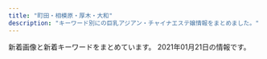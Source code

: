 ```yaml
---
title: "町田・相模原・厚木・大和"
description: "キーワード別にの巨乳アジアン・チャイナエステ嬢情報をまとめました。"
---
```


新着画像と新着キーワードをまとめています。
2021年01月21日の情報です。

<DmmAffiliateIns />
<KeywordTable
  shops={
    [
    {
        "station": "\u5c0f\u7530\u6025\u76f8\u6a21\u539f\u99c5\u5317\u53e3",
        "name": "FIRST CLASS",
        "img_links": [
            "http://sh-firstclass.work/uploads/201211/1-20121110233c46.jpg",
            "http://sh-firstclass.work/uploads/180827/1-1PRFU230M5.jpg",
            "http://sh-firstclass.work/uploads/201211/1-201211102310I7.jpg",
            "http://sh-firstclass.work/uploads/201225/1-2012250Z022J9.jpg",
            "http://sh-firstclass.work/uploads/201210/1-201210153524524.jpg",
            "http://sh-firstclass.work/uploads/201221/1-2012211H95bY.jpg",
            "http://sh-firstclass.work/uploads/201210/1-201210153535K8.jpg",
            "http://sh-firstclass.work/uploads/180827/1-1PRFU21IU.jpg",
            "http://sh-firstclass.work/uploads/201211/1-201211102325516.jpg",
            "http://sh-firstclass.work/uploads/201210/1-20121015355R55.jpg",
            "http://sh-firstclass.work/uploads/201210/1-20121015351E44.jpg",
            "http://sh-firstclass.work/uploads/201210/1-20121015360H93.jpg",
            "http://sh-firstclass.work/templets/default/picture/home.png",
            "http://sh-firstclass.work/uploads/201210/1-201210153549109.jpg",
            "http://sh-firstclass.work/uploads/201225/1-2012250Z044642.jpg",
            "http://sh-firstclass.work/templets/default/picture/therapis.png",
            "http://sh-firstclass.work/uploads/201225/1-2012250Z036119.jpg"
        ],
        "keywords": {
            "\u304a\u3063\u3071\u3044": 2,
            "\u4e73": 2
        },
        "url": "http://sh-firstclass.work/"
    },
    {
        "url": "http://www.k-koen.work/",
        "station": "JR\u6a4b\u672c\u99c5\u5317\u53e3",
        "name": "For you",
        "img_links": [
            "http://www.k-koen.work/sp/img/koko1.jpg",
            "http://www.k-koen.work/sp/img/emi1.jpg",
            "http://www.k-koen.work/images/staff_t.jpg",
            "http://www.k-koen.work/sp/images/ac1.jpg",
            "http://www.k-koen.work/images/rec.jpg",
            "http://www.k-koen.work/staff/koko.jpg",
            "http://www.k-koen.work/images/menu/interior.png",
            "http://www.k-koen.work/sp/staff/maya.jpg",
            "http://www.k-koen.work/sp/images/staff_t.jpg",
            "http://www.k-koen.work/sp/staff/lala.jpg",
            "http://www.k-koen.work/sp/staff/emi.jpg",
            "http://www.k-koen.work/staff/yuyu.jpg",
            "http://www.k-koen.work/images/time.jpg",
            "http://www.k-koen.work/staff/emi.jpg",
            "http://www.k-koen.work/sp/img/lala1.jpg",
            "http://www.k-koen.work/sp/staff/risa.jpg",
            "http://www.k-koen.work/sp/staff/koko.jpg",
            "http://www.k-koen.work/images/news.jpg",
            "http://www.k-koen.work/sp/images/koko_200x40.png",
            "http://www.k-koen.work/sp/images/footer.png",
            "http://www.k-koen.work/staff/ai.jpg",
            "http://www.k-koen.work/staff/maya.jpg",
            "http://www.k-koen.work/img/yuyu1.jpg",
            "http://www.k-koen.work/sp/images/tel.jpg",
            "http://www.k-koen.work/img/risa1.jpg",
            "http://www.k-koen.work/img/maya1.jpg",
            "http://www.k-koen.work/img/lala1.jpg",
            "http://www.k-koen.work/img/emi1.jpg",
            "http://www.k-koen.work/images/sys1.jpg",
            "http://www.k-koen.work/img/koko1.jpg",
            "http://www.k-koen.work/img/kaori1.jpg",
            "http://www.k-koen.work/sp/staff/kaori.jpg",
            "http://www.k-koen.work/images/tg.jpg",
            "http://www.k-koen.work/images/menu/staff.png",
            "http://www.k-koen.work/sp/staff/yuyu.jpg",
            "http://www.k-koen.work/images/interior_t.jpg",
            "http://www.k-koen.work/sp/images/int1.jpg",
            "http://www.k-koen.work/images/sys2.png",
            "http://www.k-koen.work/sp/images/newsb.png",
            "http://www.k-koen.work/sp/img/kaori1.jpg",
            "http://www.k-koen.work/sp/img/lala2.jpg",
            "http://www.k-koen.work/sp/images/interior_t.jpg",
            "http://www.k-koen.work/sp/images/head.jpg",
            "http://www.k-koen.work/images/sm.jpg",
            "http://www.k-koen.work/images/int1.jpg",
            "http://www.k-koen.work/sp/img/maya1.jpg",
            "http://www.k-koen.work/staff/risa.jpg",
            "http://www.k-koen.work/images/koko_200x40.png",
            "http://www.k-koen.work/images/right.png",
            "http://www.k-koen.work/sp/staff/ai.jpg",
            "http://www.k-koen.work/staff/lala.jpg",
            "http://www.k-koen.work/images/menu/top.png",
            "http://www.k-koen.work/sp/menu/top.png",
            "http://www.k-koen.work/sp/images/topgirl.jpg",
            "http://www.k-koen.work/sp/images/int2.jpg",
            "http://www.k-koen.work/img/lala2.jpg",
            "http://www.k-koen.work/sp/img/ai1.jpg",
            "http://www.k-koen.work/sp/images/sys1.jpg",
            "http://www.k-koen.work/sp/images/news.jpg",
            "http://www.k-koen.work/sp/images/rec.jpg",
            "http://www.k-koen.work/images/tel.png",
            "http://www.k-koen.work/sp/menu/staff.png",
            "http://www.k-koen.work/sp/img/yuyu1.jpg",
            "http://www.k-koen.work/sp/images/bg.png",
            "http://www.k-koen.work/img/ai1.jpg",
            "http://www.k-koen.work/sp/img/risa1.jpg",
            "http://www.k-koen.work/staff/kaori.jpg",
            "http://www.k-koen.work/sp/images/sys2.jpg",
            "http://www.k-koen.work/images/int2.png",
            "http://www.k-koen.work/sp/menu/interior.png"
        ],
        "keywords": {}
    },
    {
        "name": "\u30d7\u30ec\u30b7\u30e3\u30b9",
        "img_links": [
            "http://precious.estheya.com/css/nav/nav-003.jpg",
            "http://precious.estheya.com/css/nav/nav-006.jpg",
            "http://precious.estheya.com/css/osusume01.png",
            "http://precious.estheya.com/css/top02.jpg",
            "http://precious.estheya.com/css/staff/staff02-a.png",
            "http://precious.estheya.com/css/staff/staff01.png",
            "http://precious.estheya.com/css/head02.jpg",
            "http://precious.estheya.com/css/nav/nav-002.jpg",
            "http://precious.estheya.com/css/nav/nav-005.jpg",
            "http://precious.estheya.com/css/staff/staff03.png",
            "http://precious.estheya.com/css/nav/nav-001.jpg",
            "http://precious.estheya.com/css/top03.png",
            "http://precious.estheya.com/css/staff/staff02.png",
            "http://precious.estheya.com/css/nav/nav-004.jpg",
            "http://precious.estheya.com/css/staff/staff03-a.png",
            "http://precious.estheya.com/css/staff/staff01-a.png",
            "http://precious.estheya.com/css/c01.png"
        ],
        "station": "\u5927\u548c\u99c5\u5357\u53e3",
        "keywords": {
            "86": 1,
            "D": 2,
            "C": 1,
            "89": 2
        },
        "url": "http://precious.estheya.com/"
    },
    {
        "keywords": {},
        "img_links": [
            "http://www.kawaii.maesjp.com/images/nav-003.png",
            "http://www.kawaii.maesjp.com/images/nav-005.png",
            "http://www.kawaii.maesjp.com/files/002.jpg",
            "http://www.kawaii.maesjp.com/photo_news/upimg/250025fcf014da9b8e_0.jpg",
            "http://www.kawaii.maesjp.com/files/006.jpg",
            "http://www.kawaii.maesjp.com/photo_news/upimg/6446160014f9599f04_0.jpg",
            "http://www.kawaii.maesjp.com/files/008.jpg",
            "http://www.kawaii.maesjp.com/images/tel.png",
            "http://www.kawaii.maesjp.com/images/nav-006.png",
            "http://www.kawaii.maesjp.com/photo_news/upimg/250145fa4dff3bfd8c_0.jpg",
            "http://www.kawaii.maesjp.com/files/001.jpg",
            "http://www.kawaii.maesjp.com/images/nav-004.png",
            "http://www.kawaii.maesjp.com/images/top003.png",
            "http://www.kawaii.maesjp.com/images/nav-001.png",
            "http://www.kawaii.maesjp.com/files/007.jpg",
            "http://www.kawaii.maesjp.com/images/nav-002.png",
            "http://www.kawaii.maesjp.com/images/top01.png",
            "http://www.kawaii.maesjp.com/photo_news/upimg/633915fb2158af38fb_0.jpg",
            "http://www.kawaii.maesjp.com/files/003.jpg",
            "http://www.kawaii.maesjp.com/images/osusume01.png",
            "http://www.kawaii.maesjp.com/images/top02-left.png",
            "http://www.kawaii.maesjp.com/files/004.jpg"
        ],
        "url": "http://www.kawaii.maesjp.com/",
        "station": "JR\u76f8\u6a21\u539f\u99c5\u5357\u53e3",
        "name": "Kawaii\u604b\u4eba"
    },
    {
        "url": "http://sh-yuka.work/",
        "station": "\u4e2d\u592e\u6797\u9593\u99c5\u897f\u53e3",
        "img_links": [
            "http://sh-yuka.work/uploads/200721/1-200H1105351319.jpg",
            "http://sh-yuka.work/uploads/210120/1-21012009301MY.jpg",
            "http://sh-yuka.work/uploads/190717/1-1ZGG5550JX.jpg",
            "http://sh-yuka.work/uploads/200728/1-200HQF02J29.jpg",
            "http://sh-yuka.work/templets/default/picture/504339_7e953fa3f1dd41aea09a25d07159362b_mv2.png",
            "http://sh-yuka.work/templets/default/picture/504339_d693404efae04362b04d73de913d8851_mv2_d_2084_2084_s_2.png",
            "http://sh-yuka.work/templets/default/picture/504339_9d7e65f16b2c4ad8932aacf9b075d81f_mv2_d_4724_7087_s_4_2.png",
            "http://sh-yuka.work/templets/default/picture/504339_21227f8954fd409581482fb167a52224_mv2.png",
            "http://sh-yuka.work/templets/default/picture/504339_7b83b5f415b04665924c4c26f4c5cd27_mv2_d_4812_2043_s_2.png",
            "http://sh-yuka.work/uploads/190717/1-1ZGG5544L32.jpg",
            "http://sh-yuka.work/uploads/201218/1-20121Q1033GH.jpg",
            "http://sh-yuka.work/uploads/200108/1-20010QQ6043H.jpg",
            "http://sh-yuka.work/uploads/200714/1-200G409461R02.jpg",
            "http://sh-yuka.work/uploads/200108/1-20010QQI61H.jpg",
            "http://sh-yuka.work/uploads/200108/1-20010QQ625439.jpg",
            "http://sh-yuka.work/templets/default/picture/504339_f7143674e10f4748b569cd7df1c9af02_mv2.png",
            "http://sh-yuka.work/templets/default/picture/504339_c3603a5d59b54b2793cbf3fbd516de13_mv2.png",
            "http://sh-yuka.work/uploads/200930/1-200930103059A0.jpg",
            "http://sh-yuka.work/templets/default/picture/504339_9994463d0234418bb05113314e8f9a17_mv2_d_4724_7369_s_4_2.png",
            "http://sh-yuka.work/templets/default/picture/504339_042c5bafc5f34692af2ee5e33bdba1e7_mv2.png",
            "http://sh-yuka.work/templets/default/picture/504339_24789f5562fa4f088be0b1134410514e_mv2.png",
            "http://sh-yuka.work/templets/default/picture/504339_7edd816c8a6a4b8dafc32c0979bee964_mv2_d_2480_3508_s_4_2.png",
            "http://sh-yuka.work/templets/default/picture/504339_81364141ef784efdac0337206b586e85_mv2.png",
            "http://sh-yuka.work/templets/default/picture/504339_60927e81bc2741dd89c63cce2eeb277d_mv2.png",
            "http://sh-yuka.work/uploads/200629/1-200629151R5E6.jpg",
            "http://sh-yuka.work/templets/default/picture/504339_53f4914fb1244a5581c45fbe8fe05e15_mv2_d_2835_2953_s_4_2.png",
            "http://sh-yuka.work/templets/default/picture/504339_6ac3d0c415404d4caea8f7806efc469e_mv2.png",
            "http://sh-yuka.work/uploads/200108/1-20010QQ532137.jpg",
            "http://sh-yuka.work/uploads/190929/1-1Z929192K4454.jpg",
            "http://sh-yuka.work/templets/default/picture/504339_80887437d74b4abab793825cf10fcfba_mv2_d_2586_2860_s_4_2.png",
            "http://sh-yuka.work/templets/default/picture/504339_f7143674e10f4748b569cd7df1c9af02_mv2(1).png",
            "http://sh-yuka.work/templets/default/picture/close.png",
            "http://sh-yuka.work/uploads/200706/1-200F614263ab.jpg",
            "http://sh-yuka.work/uploads/201008/1-20100P93R4V3.jpg"
        ],
        "keywords": {
            "D": 5,
            "85": 3,
            "86": 4,
            "C": 1
        },
        "name": "\u3086\u304b"
    },
    {
        "keywords": {},
        "img_links": [
            "http://esthe-japan.work/nekochan/pic/campaign_ani.jpg",
            "http://esthe-japan.work/nekochan/img/ttl_mobile.png",
            "http://esthe-japan.work/nekochan/staff/momo/01.jpg",
            "http://esthe-japan.work/nekochan/staff/sayuri/01.jpg",
            "http://esthe-japan.work/nekochan/pic/head.png",
            "http://esthe-japan.work/nekochan/img/ttl_staff.png",
            "http://esthe-japan.work/nekochan/staff/yui/01.jpg",
            "http://esthe-japan.work/nekochan/staff/rina/01.jpg"
        ],
        "station": "\u76f8\u6a21\u5927\u91ce\u99c5\u5357\u53e3",
        "url": "http://esthe-japan.work/nekochan/",
        "name": "\u306d\u3053\u3061\u3083\u3093"
    },
    {
        "url": "http://shonoyou.me-es.com/",
        "img_links": [
            "http://shonoyou.me-es.com/girl/016a.jpg",
            "http://shonoyou.me-es.com/images/index_25.jpg",
            "http://shonoyou.me-es.com/girl/015a.jpg",
            "http://shonoyou.me-es.com/girl/018.jpg",
            "http://shonoyou.me-es.com/images/index_17.jpg",
            "http://shonoyou.me-es.com/images/index_27.jpg",
            "http://shonoyou.me-es.com/girl/010.jpg",
            "http://shonoyou.me-es.com/images/info_10.jpg",
            "http://shonoyou.me-es.com/images/index_21.jpg",
            "http://shonoyou.me-es.com/images/top.jpg",
            "http://shonoyou.me-es.com/girl/010a.jpg",
            "http://shonoyou.me-es.com/images/index_20.jpg",
            "http://shonoyou.me-es.com/images/index_22.jpg",
            "http://shonoyou.me-es.com/images/index_14.jpg",
            "http://shonoyou.me-es.com/images/top2.jpg",
            "http://shonoyou.me-es.com/girl/02.jpg",
            "http://shonoyou.me-es.com/images/staff_10.jpg",
            "http://shonoyou.me-es.com/images/index_11.jpg",
            "http://shonoyou.me-es.com/images/index_19.jpg",
            "http://shonoyou.me-es.com/girl/015.jpg",
            "http://shonoyou.me-es.com/images/index_24.jpg",
            "http://shonoyou.me-es.com/girl/016.jpg",
            "http://shonoyou.me-es.com/images/info.jpg",
            "http://shonoyou.me-es.com/girl/018a.jpg",
            "http://shonoyou.me-es.com/images/index_07.jpg",
            "http://shonoyou.me-es.com/girl/017.jpg",
            "http://shonoyou.me-es.com/images/index_16.jpg",
            "http://shonoyou.me-es.com/images/index_03.jpg",
            "http://shonoyou.me-es.com/girl/017a.jpg",
            "http://shonoyou.me-es.com/images/index_04.jpg",
            "http://shonoyou.me-es.com/images/rec.jpg",
            "http://shonoyou.me-es.com/images/index_09.jpg",
            "http://shonoyou.me-es.com/images/rec_10.jpg",
            "http://shonoyou.me-es.com/images/index_06.jpg",
            "http://shonoyou.me-es.com/girl/02a.jpg",
            "http://shonoyou.me-es.com/images/index_05.jpg",
            "http://shonoyou.me-es.com/images/index_12.jpg",
            "http://shonoyou.me-es.com/images/index_10.jpg",
            "http://shonoyou.me-es.com/images/index_02.jpg"
        ],
        "keywords": {},
        "station": "\u5ea7\u9593\u99c5\u897f\u53e3",
        "name": "\u521d\u306e\u8449"
    },
    {
        "station": "\u76f8\u6a21\u5927\u91ce\u99c5\u5317\u53e3",
        "img_links": [
            "http://www.es-rose.link/images/s3.jpg",
            "http://www.es-rose.link/images/b1.jpg",
            "http://www.es-rose.link/images/5.jpg",
            "http://www.es-rose.link/images/4.jpg",
            "http://www.es-rose.link/images/s1.jpg",
            "http://www.es-rose.link/images/interior_t.jpg",
            "http://www.es-rose.link/img/megumi1.jpg",
            "http://www.es-rose.link/img/yuri1.jpg",
            "http://www.es-rose.link/images/b3.jpg",
            "http://www.es-rose.link/images/s4.jpg",
            "http://www.es-rose.link/images/int2.jpg",
            "http://www.es-rose.link/images/ac1.jpg",
            "http://www.es-rose.link/images/2.jpg",
            "http://www.es-rose.link/img/yukari1.jpg",
            "http://www.es-rose.link/images/1.jpg",
            "http://www.es-rose.link/img/yoko1.jpg",
            "http://www.es-rose.link/images/b4.jpg",
            "http://www.es-rose.link/images/tel.jpg",
            "http://www.es-rose.link/images/sys2.jpg",
            "http://www.es-rose.link/images/s2.jpg",
            "http://www.es-rose.link/images/3.jpg",
            "http://www.es-rose.link/img/kaori1.jpg",
            "http://www.es-rose.link/images/int1.jpg",
            "http://www.es-rose.link/images/head.jpg",
            "http://www.es-rose.link/images/news.jpg",
            "http://www.es-rose.link/images/s1.png",
            "http://www.es-rose.link/images/ta.jpg",
            "http://www.es-rose.link/images/sys1.jpg",
            "http://www.es-rose.link/images/staff_t.jpg",
            "http://www.es-rose.link/images/b2.jpg",
            "http://www.es-rose.link/images/mobile.jpg"
        ],
        "url": "http://www.es-rose.link/",
        "name": "\u61a9\u3044",
        "keywords": {}
    },
    {
        "url": "https://aloha.estjp.info/",
        "station": "JR\u6df5\u91ce\u8fba\u99c5\u5317\u53e3",
        "keywords": {
            "89": 2,
            "C": 1,
            "87": 2,
            "D": 3
        },
        "img_links": [
            "https://aloha.estjp.info/css/staff/staff04.png",
            "https://aloha.estjp.info/css/staff/staff01.png",
            "https://aloha.estjp.info/css/top-right03.png",
            "https://aloha.estjp.info/css/nav/nav-001.png",
            "https://aloha.estjp.info/css/tel02.png",
            "https://aloha.estjp.info/css/top-right02.png",
            "https://aloha.estjp.info/css/nav/nav-003.png",
            "https://aloha.estjp.info/css/nav/nav-006.png",
            "https://aloha.estjp.info/css/staff/staff02.png",
            "https://aloha.estjp.info/css/baner.jpg",
            "https://aloha.estjp.info/css/staff/staff03.png",
            "https://aloha.estjp.info/css/nav/nav-004.png",
            "https://aloha.estjp.info/css/top-right001.png",
            "https://aloha.estjp.info/css/nav/nav-005.png",
            "https://aloha.estjp.info/css/nav/nav-002.png"
        ],
        "name": "AROHA -\u30a2\u30ed\u30cf-"
    },
    {
        "name": "Merci \uff5e\u30e1\u30eb\u30b7\u30fc\uff5e",
        "keywords": {
            "86": 3,
            "91": 3,
            "C": 10,
            "87": 3
        },
        "img_links": [
            "http://merci-massage.work/img/sta1.jpg",
            "http://merci-massage.work/sp/img/pc.jpg",
            "http://merci-massage.work/img/st2.jpg",
            "http://merci-massage.work/sp/img/sys.jpg",
            "http://merci-massage.work/img/st03.jpg",
            "http://merci-massage.work/img/acc1.jpg",
            "http://merci-massage.work/sp/img/st1.jpg",
            "http://merci-massage.work/sp/img/t-a.jpg",
            "http://merci-massage.work/sp/img/p-1.jpg",
            "http://merci-massage.work/img/s3.jpg",
            "http://merci-massage.work/img/acc4.jpg",
            "http://merci-massage.work/img/sta3.jpg",
            "http://merci-massage.work/img/head.jpg",
            "http://merci-massage.work/img/s2.jpg",
            "http://merci-massage.work/sp/img/t-t.jpg",
            "http://merci-massage.work/img/acc2.jpg",
            "http://merci-massage.work/img/botton.jpg",
            "http://merci-massage.work/img/campian.jpg",
            "http://merci-massage.work/sp/img/t-r.jpg",
            "http://merci-massage.work/sp/img/1F338.png",
            "http://merci-massage.work/sp/img/t-s.jpg",
            "http://merci-massage.work/img/st01.jpg",
            "http://merci-massage.work/img/nos.jpg",
            "http://merci-massage.work/sp/img/info.jpg",
            "http://merci-massage.work/img/st002.jpg",
            "http://merci-massage.work/sp/img/p-2.jpg",
            "http://merci-massage.work/sp/img/acc2.jpg",
            "http://merci-massage.work/sp/img/st3.jpg",
            "http://merci-massage.work/sp/img/cam.jpg",
            "http://merci-massage.work/sp/img/botton.jpg",
            "http://merci-massage.work/sp/img/acc4.jpg",
            "http://merci-massage.work/sp/img/add.jpg",
            "http://merci-massage.work/sp/img/acc1.jpg",
            "http://merci-massage.work/sp/img/acc3.jpg",
            "http://merci-massage.work/img/st02.jpg",
            "http://merci-massage.work/img/mo.png",
            "http://merci-massage.work/sp/img/time.jpg",
            "http://merci-massage.work/sp/img/tit.jpg",
            "http://merci-massage.work/sp/img/pic.jpg",
            "http://merci-massage.work/img/s1.jpg",
            "http://merci-massage.work/img/1F338.png",
            "http://merci-massage.work/sp/img/st2.jpg",
            "http://merci-massage.work/img/st3.jpg",
            "http://merci-massage.work/sp/img/tel.jpg",
            "http://merci-massage.work/img/st1.jpg",
            "http://merci-massage.work/img/acc3.jpg",
            "http://merci-massage.work/img/sta2.jpg",
            "http://merci-massage.work/sp/img/t-o.jpg",
            "http://merci-massage.work/sp/img/p-3.jpg"
        ],
        "station": "\u672c\u539a\u6728\u99c5\u5357\u53e3",
        "url": "http://merci-massage.work/"
    },
    {
        "keywords": {},
        "url": "http://es-flower.work/",
        "station": "\u5927\u548c\u99c5\u5317\u53e3",
        "name": "\u8594\u8587\u5712",
        "img_links": [
            "http://es-flower.work/staff/yuri.jpg",
            "http://es-flower.work/staff/yuki.jpg",
            "http://es-flower.work/images/3.jpg",
            "http://es-flower.work/images/news.jpg",
            "http://es-flower.work/img/yuri1.jpg",
            "http://es-flower.work/staff/yumi.jpg",
            "http://es-flower.work/images/staff_t.jpg",
            "http://es-flower.work/images/rec1.png",
            "http://es-flower.work/images/mobile.jpg",
            "http://es-flower.work/images/int1.png",
            "http://es-flower.work/images/interior_t.jpg",
            "http://es-flower.work/images/tel.jpg",
            "http://es-flower.work/images/1.jpg",
            "http://es-flower.work/img/yumi1.jpg",
            "http://es-flower.work/images/b3.jpg",
            "http://es-flower.work/images/head.jpg",
            "http://es-flower.work/images/rec2.jpg",
            "http://es-flower.work/images/tg.jpg",
            "http://es-flower.work/images/b2.jpg",
            "http://es-flower.work/img/yuki1.jpg",
            "http://es-flower.work/images/int2.png",
            "http://es-flower.work/images/sys2.png",
            "http://es-flower.work/images/2.jpg",
            "http://es-flower.work/images/sys1.png"
        ]
    },
    {
        "station": "\u5927\u548c\u99c5\u5357\u53e3",
        "img_links": [
            "http://www.esperana.xyz/images/index_12.png",
            "http://www.esperana.xyz/staff/3.jpg",
            "http://www.esperana.xyz/images/index_05.png",
            "http://www.esperana.xyz/images/index_04.png",
            "http://www.esperana.xyz/staff/4.jpg",
            "http://www.esperana.xyz/images/index_06.png",
            "http://www.esperana.xyz/staff/1.jpg",
            "http://www.esperana.xyz/images/index_10.png",
            "http://www.esperana.xyz/images/staff_08.png",
            "http://www.esperana.xyz/images/index_07.png",
            "http://www.esperana.xyz/images/index_08.png",
            "http://www.esperana.xyz/staff/junbi.jpg"
        ],
        "name": "\u30a8\u30b9\u30da\u30e9\u30f3\u30b5",
        "keywords": {},
        "url": "http://www.esperana.xyz/"
    },
    {
        "img_links": [
            "http://www.yozakura-aroma.xyz/images/index-rin_04.jpg",
            "http://www.yozakura-aroma.xyz/images/index-rin_02.jpg",
            "http://www.yozakura-aroma.xyz/images/7a.jpg",
            "http://www.yozakura-aroma.xyz/images/nav/nav-t-job.jpg",
            "http://www.yozakura-aroma.xyz/images/nav/nav-t-sys.jpg",
            "http://www.yozakura-aroma.xyz/images/3.jpg",
            "http://www.yozakura-aroma.xyz/images/sys5.jpg",
            "http://www.yozakura-aroma.xyz/images/staff/meijia.jpg",
            "http://www.yozakura-aroma.xyz/images/13.png",
            "http://www.yozakura-aroma.xyz/images/index-skr_16.jpg",
            "http://www.yozakura-aroma.xyz/images/shop/rl1.jpg",
            "http://www.yozakura-aroma.xyz/images/shop/rl3.jpg",
            "http://www.yozakura-aroma.xyz/images/527385908605281370.jpg",
            "http://www.yozakura-aroma.xyz/images/rina.png",
            "http://www.yozakura-aroma.xyz/images/1.jpg",
            "http://www.yozakura-aroma.xyz/images/staff/ami.jpg",
            "http://www.yozakura-aroma.xyz/images/nav/nav-t-sta.jpg",
            "http://www.yozakura-aroma.xyz/images/13.jpg"
        ],
        "url": "http://www.yozakura-aroma.xyz/",
        "name": "\u591c\u685c",
        "keywords": {},
        "station": "\u6d77\u8001\u540d\u99c5\u6771\u53e3"
    },
    {
        "station": "\u5927\u548c\u99c5\u5317\u53e3",
        "url": "http://soukai55.com/",
        "img_links": [
            "http://soukai55.com/images/gallery/gallery_d.jpg",
            "http://soukai55.com/images/top/top_02.jpg",
            "http://soukai55.com/images/home/indnx_re.jpg",
            "http://soukai55.com/images/home/indnx_qr.jpg",
            "http://soukai55.com/images/top/top_03.jpg",
            "http://soukai55.com/images/staff_image/staff_01.jpg",
            "http://soukai55.com/images/home/top.jpg",
            "http://soukai55.com/images/index_btm.jpg",
            "http://soukai55.com/images/gallery/gallery_3.jpg",
            "http://soukai55.com/images/staff_image/staff_05.jpg",
            "http://soukai55.com/images/top/top_08.png",
            "http://soukai55.com/images/top/top_04.jpg",
            "http://soukai55.com/images/gallery/gallery_c.jpg",
            "http://soukai55.com/images/gallery/gallery_4.jpg",
            "http://soukai55.com/images/home/indnx_sale.png",
            "http://soukai55.com/images/staff_image/staff_03.jpg",
            "http://soukai55.com/images/top/top_05.jpg",
            "http://soukai55.com/images/staff_image/staff_04.jpg",
            "http://soukai55.com/images/gallery/gallery_a.jpg",
            "http://soukai55.com/images/gallery/gallery_2.jpg",
            "http://soukai55.com/images/flash_b.jpg",
            "http://soukai55.com/images/gallery/gallery_b.jpg",
            "http://soukai55.com/images/home/indnx_phone.jpg",
            "http://soukai55.com/images/flash_a.jpg",
            "http://soukai55.com/images/top/top_06.jpg",
            "http://soukai55.com/images/top/top_01.jpg",
            "http://soukai55.com/images/gallery/gallery_1.jpg",
            "http://soukai55.com/images/staff_image/staff_02.jpg"
        ],
        "keywords": {},
        "name": "\u723d\u5feb"
    },
    {
        "station": "\u753a\u7530\u99c5\u6771\u53e3",
        "keywords": {
            "C": 32
        },
        "url": "http://es-mina.com/",
        "name": "MINA",
        "img_links": [
            "http://es-mina.com/staff/haru/01mb.jpg",
            "http://es-mina.com/img/access/roadb4.jpg",
            "http://es-mina.com/staff/nina/01mb.jpg",
            "http://es-mina.com/staff/miki/01mb.jpg",
            "http://es-mina.com/pic/head.jpg",
            "http://es-mina.com/staff/runa/01mb.jpg",
            "http://es-mina.com/img/foot.jpg",
            "http://es-mina.com/staff/yuina/01mb.jpg",
            "http://es-mina.com/staff/ai/01mb.jpg",
            "http://es-mina.com/staff/rin/01mb.jpg",
            "http://es-mina.com/staff/yuki/01mb.jpg",
            "http://es-mina.com/staff/ran/01mb.jpg",
            "http://es-mina.com/staff/mana/01mb.jpg",
            "http://es-mina.com/staff/izumi/01mb.jpg",
            "http://es-mina.com/pic/topimg2.jpg",
            "http://es-mina.com/img/access/roadsp.png",
            "http://es-mina.com/pic/topimg1.jpg",
            "http://es-mina.com/img/access/roadb2.jpg",
            "http://es-mina.com/staff/tina/01mb.jpg",
            "http://es-mina.com/staff/ami/01mb.jpg",
            "http://es-mina.com/img/access/roadb1.jpg",
            "http://es-mina.com/staff/haruka/01mb.jpg",
            "http://es-mina.com/staff/nanami/01mb.jpg",
            "http://es-mina.com/staff/minami/01mb.jpg",
            "http://es-mina.com/staff/hana/01mb.jpg",
            "http://es-mina.com/staff/momoko/01mb.jpg",
            "http://es-mina.com/img/access/roada4.jpg",
            "http://es-mina.com/img/ttl_concept.png",
            "http://es-mina.com/staff/nene/01mb.jpg",
            "http://es-mina.com/img/access/roadb3.jpg",
            "http://es-mina.com/pic/topimg3.jpg",
            "http://es-mina.com/img/ttl_staff.png",
            "http://es-mina.com/staff/nana/01mb.jpg",
            "http://es-mina.com/img/conmsg.png",
            "http://es-mina.com/staff/midori/01mb.jpg",
            "http://es-mina.com/img/access/roada1.jpg",
            "http://es-mina.com/staff/rei/01mb.jpg",
            "http://es-mina.com/img/access/roada2.jpg",
            "http://es-mina.com/img/access/roada3.jpg",
            "http://es-mina.com/staff/sakura/01mb.jpg",
            "http://es-mina.com/img/mainft.jpg",
            "http://es-mina.com/staff/kana/01mb.jpg",
            "http://es-mina.com/staff/ririka/01mb.jpg"
        ]
    },
    {
        "station": "\u672c\u539a\u6728\u99c5\u6771\u53e3",
        "url": "http://www.crossi.xyz/",
        "keywords": {},
        "name": "\u30d4\u30e5\u30a2\u30cf\u30fc\u30c8",
        "img_links": [
            "http://www.crossi.xyz/uploads/180906/1-1PZ60934021N.jpg",
            "http://www.crossi.xyz/uploads/200907/1-200ZG41P4318.jpg",
            "http://www.crossi.xyz/uploads/200403/1-200403124524956.jpg",
            "http://www.crossi.xyz/uploads/200706/1-200F6134600642.jpg",
            "http://www.crossi.xyz/uploads/190925/1-1Z9251500315P.jpg",
            "http://www.crossi.xyz/uploads/200612/1-200612160U52W.jpg",
            "http://www.crossi.xyz/uploads/201127/1-20112G53930U0.jpg",
            "http://www.crossi.xyz/templets/default/picture/tt.jpg",
            "http://www.crossi.xyz/templets/default/picture/staff_t.jpg",
            "http://www.crossi.xyz/uploads/190925/1-1Z925145924H3.jpg",
            "http://www.crossi.xyz/templets/default/picture/interior_t.jpg",
            "http://www.crossi.xyz/uploads/201127/1-20112G53913193.jpg",
            "http://www.crossi.xyz/uploads/190920/1-1Z920134SY60.jpg",
            "http://www.crossi.xyz/uploads/210111/1-2101111429551G.jpg",
            "http://www.crossi.xyz/uploads/200706/1-200F613453VR.jpg",
            "http://www.crossi.xyz/uploads/191016/1-191016134K2213.jpg",
            "http://www.crossi.xyz/uploads/191217/1-19121F95I5240.jpg",
            "http://www.crossi.xyz/uploads/201228/1-20122Q41943338.jpg",
            "http://www.crossi.xyz/uploads/190920/1-1Z920134ZW29.jpg",
            "http://www.crossi.xyz/uploads/allimg/180801/1-1PP1091925J2.jpg",
            "http://www.crossi.xyz/uploads/191106/1-191106100051532.jpg",
            "http://www.crossi.xyz/uploads/191217/1-19121F95615334.jpg",
            "http://www.crossi.xyz/uploads/201202/1-201202124950B1.jpg",
            "http://www.crossi.xyz/uploads/180905/1-1PZ515095RN.jpg",
            "http://www.crossi.xyz/uploads/201228/1-20122Q4191LP.jpg",
            "http://www.crossi.xyz/uploads/200529/1-2005291A551629.jpg",
            "http://www.crossi.xyz/uploads/201102/1-201102150J3926.jpg",
            "http://www.crossi.xyz/uploads/201102/1-201102150K9453.jpg",
            "http://www.crossi.xyz/uploads/200612/1-200612160S0B8.jpg",
            "http://www.crossi.xyz/uploads/200907/1-200ZG41K4546.jpg",
            "http://www.crossi.xyz/templets/default/picture/news.jpg",
            "http://www.crossi.xyz/uploads/allimg/180731/1-1PI1145244194.jpg",
            "http://www.crossi.xyz/uploads/200529/1-2005291A543193.jpg",
            "http://www.crossi.xyz/uploads/190920/1-1Z920134U1939.jpg",
            "http://www.crossi.xyz/templets/default/picture/int1.png",
            "http://www.crossi.xyz/uploads/210111/1-210111143025433.jpg",
            "http://www.crossi.xyz/uploads/201202/1-201202124933147.jpg",
            "http://www.crossi.xyz/uploads/191122/1-191122162430591.jpg",
            "http://www.crossi.xyz/templets/default/picture/rec1.png",
            "http://www.crossi.xyz/uploads/200403/1-200403124533327.jpg"
        ]
    },
    {
        "url": "http://www.baby.esjp.info/",
        "img_links": [
            "http://www.baby.esjp.info/files/051-02.jpg",
            "http://www.baby.esjp.info/files/045-02.jpg",
            "http://www.baby.esjp.info/files/048.jpg",
            "http://www.baby.esjp.info/images/top.png",
            "http://www.baby.esjp.info/files/054.jpg",
            "http://www.baby.esjp.info/images/shop/shop02.jpg",
            "http://www.baby.esjp.info/files/054-02.jpg",
            "http://www.baby.esjp.info/files/050.jpg",
            "http://www.baby.esjp.info/files/052.jpg",
            "http://www.baby.esjp.info/files/047-02.jpg",
            "http://www.baby.esjp.info/files/053.jpg",
            "http://www.baby.esjp.info/images/top_sche.png",
            "http://www.baby.esjp.info/images/girl-z1.jpg",
            "http://www.baby.esjp.info/files/045.jpg",
            "http://www.baby.esjp.info/images/shop/shop04.jpg",
            "http://www.baby.esjp.info/files/048-02.jpg",
            "http://www.baby.esjp.info/images/link_line.png",
            "http://www.baby.esjp.info/files/053-02.jpg",
            "http://www.baby.esjp.info/files/050-02.jpg",
            "http://www.baby.esjp.info/files/049-02.jpg",
            "http://www.baby.esjp.info/images/shop/shop03.jpg",
            "http://www.baby.esjp.info/images/tit-infor.png",
            "http://www.baby.esjp.info/files/051.jpg",
            "http://www.baby.esjp.info/images/shop/shop01.jpg",
            "http://www.baby.esjp.info/files/038.jpg",
            "http://www.baby.esjp.info/images/girl-z2.jpg",
            "http://www.baby.esjp.info/images/infor.png",
            "http://www.baby.esjp.info/files/049.jpg",
            "http://www.baby.esjp.info/files/047.jpg",
            "http://www.baby.esjp.info/images/mobile.png",
            "http://www.baby.esjp.info/files/016.jpg",
            "http://www.baby.esjp.info/images/bj3.png",
            "http://www.baby.esjp.info/files/016-02.jpg",
            "http://www.baby.esjp.info/files/052-02.jpg",
            "http://www.baby.esjp.info/files/038-02.jpg",
            "http://www.baby.esjp.info/images/staff_line.png"
        ],
        "station": "\u76f8\u6a21\u5927\u91ce\u99c5\u5357\u53e3",
        "name": "\u30d9\u30d3\u30fc",
        "keywords": {
            "\u5de8\u4e73": 2,
            "89": 1,
            "90": 1,
            "86": 4,
            "87": 5,
            "E": 2,
            "\u4e73": 2,
            "D": 9
        }
    },
    {
        "name": "apple",
        "url": "http://www.binatsujiyamu.xyz/",
        "keywords": {
            "88": 1,
            "D": 5,
            "85": 4,
            "C": 6
        },
        "station": "\u753a\u7530\u99c5",
        "img_links": [
            "http://www.binatsujiyamu.xyz/uploads/210118/1-21011Q03S5T3.jpg",
            "http://www.binatsujiyamu.xyz/uploads/210118/1-21011Q03FJP.jpg",
            "http://www.binatsujiyamu.xyz/uploads/210118/1-21011Q03JA25.jpg",
            "http://www.binatsujiyamu.xyz/uploads/210118/1-21011Q03I24Y.jpg",
            "http://www.binatsujiyamu.xyz/picture/top.jpg",
            "http://www.binatsujiyamu.xyz/uploads/210118/1-21011Q03T5491.jpg",
            "http://www.binatsujiyamu.xyz/picture/s_shedule.jpg",
            "http://www.binatsujiyamu.xyz/uploads/210118/1-21011Q03KI14.jpg",
            "http://www.binatsujiyamu.xyz/uploads/210118/1-21011Q03Q3427.jpg",
            "http://www.binatsujiyamu.xyz/picture/s_staff.jpg",
            "http://www.binatsujiyamu.xyz/uploads/210118/1-21011Q03H2152.jpg",
            "http://www.binatsujiyamu.xyz/uploads/210118/1-21011Q03AT40.jpg",
            "http://www.binatsujiyamu.xyz/picture/room1.jpg",
            "http://www.binatsujiyamu.xyz/picture/room2.jpg",
            "http://www.binatsujiyamu.xyz/uploads/210118/1-21011Q03R15G.jpg",
            "http://www.binatsujiyamu.xyz/picture/room3.jpg",
            "http://www.binatsujiyamu.xyz/picture/room4.jpg",
            "http://www.binatsujiyamu.xyz/picture/s_news.jpg"
        ]
    },
    {
        "keywords": {
            "D": 3,
            "E": 1,
            "86": 4
        },
        "url": "http://forever-est.tokyo/",
        "station": "\u5927\u548c\u99c5\u5357\u53e3",
        "img_links": [
            "http://forever-est.tokyo/images/m30.jpg",
            "http://forever-est.tokyo/images/cg01.jpg",
            "http://forever-est.tokyo/images/m40.jpg",
            "http://forever-est.tokyo/images/ret1.jpg",
            "http://forever-est.tokyo/images/fla.jpg",
            "http://forever-est.tokyo/images/t4.jpg",
            "http://forever-est.tokyo/images/line.png",
            "http://forever-est.tokyo/images/ret.jpg",
            "http://forever-est.tokyo/images/m50.jpg",
            "http://forever-est.tokyo/images/cg02.jpg",
            "http://forever-est.tokyo/images/t1.jpg",
            "http://forever-est.tokyo/images/t2.jpg",
            "http://forever-est.tokyo/images/lab.jpg",
            "http://forever-est.tokyo/images/rot.jpg",
            "http://forever-est.tokyo/images/cg06.jpg",
            "http://forever-est.tokyo/images/t5.jpg",
            "http://forever-est.tokyo/images/m60.jpg",
            "http://forever-est.tokyo/images/t3.jpg",
            "http://forever-est.tokyo/images/top.jpg",
            "http://forever-est.tokyo/images/m10.jpg",
            "http://forever-est.tokyo/images/no.png",
            "http://forever-est.tokyo/images/cg04.jpg",
            "http://forever-est.tokyo/images/ltb.jpg",
            "http://forever-est.tokyo/images/act.jpg",
            "http://forever-est.tokyo/images/m20.jpg"
        ],
        "name": "Amanda \uff5e\u30a2\u30de\u30f3\u30c0\uff5e"
    },
    {
        "station": "\u5357\u6797\u9593\u99c5\u897f\u53e3",
        "keywords": {
            "95": 6,
            "F": 9,
            "\u30c0\u30a4\u30ca\u30de\u30a4\u30c8": 3,
            "G": 12,
            "C": 16,
            "94": 3,
            "H": 9,
            "90": 12,
            "\u80f8": 9,
            "89": 3,
            "\u30bb\u30af\u30b7\u30fc": 6,
            "I": 3,
            "92": 3
        },
        "url": "https://whois.iest.info/",
        "img_links": [
            "https://whois.iest.info/photos/sites/80/2020/11/2020112915384812.jpg",
            "https://whois.iest.info/images/room2.jpg",
            "https://whois.iest.info/photos/sites/80/2021/01/2021011719000051.jpg",
            "https://whois.iest.info/images/bg_com03.jpg",
            "https://whois.iest.info/images/tit_service.jpg",
            "https://whois.iest.info/images/side_nav01.jpg",
            "https://whois.iest.info/images/staff0.jpg",
            "https://whois.iest.info/images/service01.jpg",
            "https://whois.iest.info/photos/sites/80/2020/11/2020112902015472.jpg",
            "https://whois.iest.info/images/service07.jpg",
            "https://whois.iest.info/images/side_nav03.jpg",
            "https://whois.iest.info/images/service08.jpg",
            "https://whois.iest.info/images/com_tel.jpg",
            "https://whois.iest.info/images/side_nav04.jpg",
            "https://whois.iest.info/photos/sites/80/2021/01/2021011222582266.jpg",
            "https://whois.iest.info/images/service03.jpg",
            "https://whois.iest.info/images/side_nav02.jpg",
            "https://whois.iest.info/images/side_card.jpg",
            "https://whois.iest.info/photos/sites/80/2021/01/2021010522393242.jpg",
            "https://whois.iest.info/images/ico_hote.png",
            "https://whois.iest.info/images/top.jpg",
            "https://whois.iest.info/images/tit_staff.jpg",
            "https://whois.iest.info/images/service04.jpg",
            "https://whois.iest.info/images/room4.jpg",
            "https://whois.iest.info/images/service06.jpg",
            "https://whois.iest.info/images/re.png",
            "https://whois.iest.info/images/service02.jpg",
            "https://whois.iest.info/images/service05.jpg",
            "https://whois.iest.info/images/side_nav05.jpg",
            "https://whois.iest.info/photos/sites/80/2020/12/202012021145272.jpg",
            "https://whois.iest.info/images/txt_staff01.png",
            "https://whois.iest.info/images/room3.jpg",
            "https://whois.iest.info/images/service09.jpg",
            "https://whois.iest.info/photos/sites/80/2020/11/2020112901415093.jpg",
            "https://whois.iest.info/photos/sites/80/2020/12/2020122400170460.jpg",
            "https://whois.iest.info/images/room1.jpg",
            "https://whois.iest.info/photos/sites/80/2020/12/2020121914020978.jpg"
        ],
        "name": "\u8ab0\u304c\u3044\u308b\u306e?"
    },
    {
        "name": "Tiara",
        "station": "\u5c0f\u7530\u6025\u76f8\u6a21\u539f\u99c5\u5357\u53e3",
        "url": "http://hitlyiopm.xyz/",
        "keywords": {
            "D": 5,
            "89": 4,
            "86": 1
        },
        "img_links": [
            "http://hitlyiopm.xyz/picture/c-01.jpg",
            "http://hitlyiopm.xyz/picture/nav-005.jpg",
            "http://hitlyiopm.xyz/uploads/201021/1-20102112344O57.jpg",
            "http://hitlyiopm.xyz/picture/m-top03.jpg",
            "http://hitlyiopm.xyz/picture/nav-002.jpg",
            "http://hitlyiopm.xyz/picture/nav-001.jpg",
            "http://hitlyiopm.xyz/picture/nav-003.jpg",
            "http://hitlyiopm.xyz/uploads/201021/1-20102112353H51.jpg",
            "http://hitlyiopm.xyz/uploads/201021/1-2010211235033D.jpg",
            "http://hitlyiopm.xyz/picture/m-top02.jpg",
            "http://hitlyiopm.xyz/uploads/201021/1-201021123520249.jpg",
            "http://hitlyiopm.xyz/picture/m-top05.jpg",
            "http://hitlyiopm.xyz/picture/nav-004.jpg",
            "http://hitlyiopm.xyz/uploads/201226/1-201226151234C4.jpg",
            "http://hitlyiopm.xyz/picture/nav-006.jpg",
            "http://hitlyiopm.xyz/picture/m-head01.jpg"
        ]
    },
    {
        "station": "\u3055\u304c\u307f\u91ce\u99c5\u5317\u53e3",
        "keywords": {
            "C": 41
        },
        "name": "nana",
        "img_links": [
            "http://sln-esthe.com/scdl/staff/10521.jpg",
            "http://sln-esthe.com/scdl/staff/10611.jpg",
            "http://sln-esthe.com/scdl/staff/10661.jpg",
            "http://sln-esthe.com/scdl/staff/10641.jpg",
            "http://sln-esthe.com/scdl/staff/10061.jpg",
            "http://sln-esthe.com/scdl/staff/10171mb.jpg",
            "http://sln-esthe.com/scdl/staff/10493.jpg",
            "http://sln-esthe.com/scdl/staff/10521mb.jpg",
            "http://sln-esthe.com/scdl/staff/10102.jpg",
            "http://sln-esthe.com/scdl/staff/10071mb.jpg",
            "http://sln-esthe.com/img/access/road4.jpg",
            "http://sln-esthe.com/scdl/staff/10101mb.jpg",
            "http://sln-esthe.com/scdl/staff/10241mb.jpg",
            "http://sln-esthe.com/scdl/staff/10041mb.jpg",
            "http://sln-esthe.com/img/access/road1.jpg",
            "http://sln-esthe.com/scdl/staff/10381mb.jpg",
            "http://sln-esthe.com/scdl/staff/10381.jpg",
            "http://sln-esthe.com/scdl/staff/10181.jpg",
            "http://sln-esthe.com/scdl/staff/10421.jpg",
            "http://sln-esthe.com/scdl/staff/10492.jpg",
            "http://sln-esthe.com/scdl/staff/10581mb.jpg",
            "http://sln-esthe.com/scdl/staff/10162.jpg",
            "http://sln-esthe.com/scdl/staff/10211.jpg",
            "http://sln-esthe.com/scdl/staff/10301.jpg",
            "http://sln-esthe.com/scdl/staff/10261mb.jpg",
            "http://sln-esthe.com/scdl/staff/10391mb.jpg",
            "http://sln-esthe.com/scdl/staff/10411.jpg",
            "http://sln-esthe.com/scdl/staff/10041.jpg",
            "http://sln-esthe.com/scdl/staff/10641mb.jpg",
            "http://sln-esthe.com/scdl/staff/10341.jpg",
            "http://sln-esthe.com/scdl/staff/10611mb.jpg",
            "http://sln-esthe.com/scdl/staff/10481.jpg",
            "http://sln-esthe.com/scdl/staff/10021mb.jpg",
            "http://sln-esthe.com/scdl/staff/10211mb.jpg",
            "http://sln-esthe.com/scdl/staff/10691mb.jpg",
            "http://sln-esthe.com/scdl/staff/10701.jpg",
            "http://sln-esthe.com/scdl/staff/10351mb.jpg",
            "http://sln-esthe.com/scdl/staff/10341mb.jpg",
            "http://sln-esthe.com/scdl/staff/10271.jpg",
            "http://sln-esthe.com/scdl/staff/10481mb.jpg",
            "http://sln-esthe.com/img/ttl_staff.png",
            "http://sln-esthe.com/scdl/staff/10231mb.jpg",
            "http://sln-esthe.com/scdl/staff/10361.jpg",
            "http://sln-esthe.com/scdl/staff/10681.jpg",
            "http://sln-esthe.com/scdl/staff/10121mb.jpg",
            "http://sln-esthe.com/scdl/staff/10171.jpg",
            "http://sln-esthe.com/scdl/staff/10622.jpg",
            "http://sln-esthe.com/scdl/staff/10631.jpg",
            "http://sln-esthe.com/scdl/staff/10161mb.jpg",
            "http://sln-esthe.com/scdl/staff/10031mb.jpg",
            "http://sln-esthe.com/img/access/road6.jpg",
            "http://sln-esthe.com/scdl/staff/10042.jpg",
            "http://sln-esthe.com/scdl/staff/10343.jpg",
            "http://sln-esthe.com/scdl/staff/10491.jpg",
            "http://sln-esthe.com/scdl/staff/10022.jpg",
            "http://sln-esthe.com/scdl/staff/10131.jpg",
            "http://sln-esthe.com/scdl/staff/10691.jpg",
            "http://sln-esthe.com/scdl/staff/10161.jpg",
            "http://sln-esthe.com/scdl/staff/10461mb.jpg",
            "http://sln-esthe.com/img/faq/a.png",
            "http://sln-esthe.com/scdl/staff/10411mb.jpg",
            "http://sln-esthe.com/scdl/staff/10121.jpg",
            "http://sln-esthe.com/scdl/staff/10351.jpg",
            "http://sln-esthe.com/scdl/staff/10671mb.jpg",
            "http://sln-esthe.com/scdl/staff/10151.jpg",
            "http://sln-esthe.com/scdl/staff/10301mb.jpg",
            "http://sln-esthe.com/scdl/staff/10181mb.jpg",
            "http://sln-esthe.com/scdl/staff/10311mb.jpg",
            "http://sln-esthe.com/scdl/staff/10443.jpg",
            "http://sln-esthe.com/img/access/road9.jpg",
            "http://sln-esthe.com/scdl/staff/10021.jpg",
            "http://sln-esthe.com/scdl/staff/10391.jpg",
            "http://sln-esthe.com/scdl/staff/10011mb.jpg",
            "http://sln-esthe.com/scdl/staff/10291mb.jpg",
            "http://sln-esthe.com/scdl/staff/10531.jpg",
            "http://sln-esthe.com/img/access/road8.jpg",
            "http://sln-esthe.com/scdl/staff/10601mb.jpg",
            "http://sln-esthe.com/scdl/staff/10561mb.jpg",
            "http://sln-esthe.com/scdl/staff/10141.jpg",
            "http://sln-esthe.com/scdl/staff/10441mb.jpg",
            "http://sln-esthe.com/scdl/staff/10581.jpg",
            "http://sln-esthe.com/img/ttl_faq.png",
            "http://sln-esthe.com/scdl/staff/10451mb.jpg",
            "http://sln-esthe.com/scdl/staff/10292.jpg",
            "http://sln-esthe.com/img/faq/faq_st1.png",
            "http://sln-esthe.com/scdl/staff/10141mb.jpg",
            "http://sln-esthe.com/scdl/staff/10331mb.jpg",
            "http://sln-esthe.com/scdl/staff/10371.jpg",
            "http://sln-esthe.com/scdl/staff/10561.jpg",
            "http://sln-esthe.com/scdl/staff/10031.jpg",
            "http://sln-esthe.com/scdl/staff/10511mb.jpg",
            "http://sln-esthe.com/scdl/staff/10441.jpg",
            "http://sln-esthe.com/img/access/road3.jpg",
            "http://sln-esthe.com/scdl/staff/10571.jpg",
            "http://sln-esthe.com/scdl/staff/10231.jpg",
            "http://sln-esthe.com/scdl/staff/10392.jpg",
            "http://sln-esthe.com/scdl/staff/10282.jpg",
            "http://sln-esthe.com/scdl/staff/10511.jpg",
            "http://sln-esthe.com/scdl/staff/10551.jpg",
            "http://sln-esthe.com/scdl/staff/10071.jpg",
            "http://sln-esthe.com/scdl/staff/10321mb.jpg",
            "http://sln-esthe.com/scdl/staff/10442.jpg",
            "http://sln-esthe.com/scdl/staff/10321.jpg",
            "http://sln-esthe.com/scdl/staff/10701mb.jpg",
            "http://sln-esthe.com/img/ttl_mobile.png",
            "http://sln-esthe.com/scdl/staff/10311.jpg",
            "http://sln-esthe.com/scdl/staff/10501.jpg",
            "http://sln-esthe.com/scdl/staff/10401.jpg",
            "http://sln-esthe.com/scdl/staff/10651.jpg",
            "http://sln-esthe.com/scdl/staff/10271mb.jpg",
            "http://sln-esthe.com/scdl/staff/10531mb.jpg",
            "http://sln-esthe.com/scdl/staff/10281mb.jpg",
            "http://sln-esthe.com/scdl/staff/10681mb.jpg",
            "http://sln-esthe.com/scdl/staff/10371mb.jpg",
            "http://sln-esthe.com/img/access/roaddm.png",
            "http://sln-esthe.com/scdl/staff/10491mb.jpg",
            "http://sln-esthe.com/scdl/staff/10631mb.jpg",
            "http://sln-esthe.com/scdl/staff/10111mb.jpg",
            "http://sln-esthe.com/scdl/staff/10101.jpg",
            "http://sln-esthe.com/scdl/staff/10401mb.jpg",
            "http://sln-esthe.com/img/faq/faq_st2.png",
            "http://sln-esthe.com/scdl/staff/10012.jpg",
            "http://sln-esthe.com/scdl/staff/10131mb.jpg",
            "http://sln-esthe.com/scdl/staff/10471mb.jpg",
            "http://sln-esthe.com/scdl/staff/10142.jpg",
            "http://sln-esthe.com/scdl/staff/10461.jpg",
            "http://sln-esthe.com/scdl/staff/10191mb.jpg",
            "http://sln-esthe.com/scdl/staff/10621.jpg",
            "http://sln-esthe.com/scdl/staff/10582.jpg",
            "http://sln-esthe.com/scdl/staff/10072.jpg",
            "http://sln-esthe.com/scdl/staff/10501mb.jpg",
            "http://sln-esthe.com/scdl/staff/10281.jpg",
            "http://sln-esthe.com/scdl/staff/10011.jpg",
            "http://sln-esthe.com/scdl/staff/10061mb.jpg",
            "http://sln-esthe.com/scdl/staff/10342.jpg",
            "http://sln-esthe.com/scdl/staff/10571mb.jpg",
            "http://sln-esthe.com/scdl/staff/10661mb.jpg",
            "http://sln-esthe.com/scdl/staff/10241.jpg",
            "http://sln-esthe.com/scdl/staff/10421mb.jpg",
            "http://sln-esthe.com/scdl/staff/10463.jpg",
            "http://sln-esthe.com/img/access/road2.jpg",
            "http://sln-esthe.com/scdl/staff/10151mb.jpg",
            "http://sln-esthe.com/scdl/staff/10191.jpg",
            "http://sln-esthe.com/img/access/road7.jpg",
            "http://sln-esthe.com/scdl/staff/10711.jpg",
            "http://sln-esthe.com/scdl/staff/10621mb.jpg",
            "http://sln-esthe.com/scdl/staff/10471.jpg",
            "http://sln-esthe.com/scdl/staff/10711mb.jpg",
            "http://sln-esthe.com/scdl/staff/10651mb.jpg",
            "http://sln-esthe.com/scdl/staff/10601.jpg",
            "http://sln-esthe.com/scdl/staff/10671.jpg",
            "http://sln-esthe.com/scdl/staff/10431.jpg",
            "http://sln-esthe.com/scdl/staff/10541.jpg",
            "http://sln-esthe.com/scdl/staff/10541mb.jpg",
            "http://sln-esthe.com/scdl/staff/10462.jpg",
            "http://sln-esthe.com/scdl/staff/10221mb.jpg",
            "http://sln-esthe.com/img/ttl_rec.png",
            "http://sln-esthe.com/scdl/staff/10261.jpg",
            "http://sln-esthe.com/img/faq/q.png",
            "http://sln-esthe.com/scdl/staff/10111.jpg",
            "http://sln-esthe.com/scdl/staff/10451.jpg",
            "http://sln-esthe.com/scdl/staff/10361mb.jpg",
            "http://sln-esthe.com/img/access/road5.jpg",
            "http://sln-esthe.com/pic/head.png",
            "http://sln-esthe.com/scdl/staff/10291.jpg",
            "http://sln-esthe.com/scdl/staff/10331.jpg",
            "http://sln-esthe.com/scdl/staff/10551mb.jpg",
            "http://sln-esthe.com/scdl/staff/10431mb.jpg",
            "http://sln-esthe.com/scdl/staff/10221.jpg"
        ],
        "url": "http://sln-esthe.com/"
    },
    {
        "url": "http://www.sh-vivian.work/",
        "name": "ViVian",
        "img_links": [
            "http://www.sh-vivian.work/uploads/210115/1-210115135415P5.jpg",
            "http://www.sh-vivian.work/templets/default/picture/bg_header_1.jpg",
            "http://www.sh-vivian.work/uploads/200703/1-200F3092311544.jpg",
            "http://www.sh-vivian.work/uploads/201123/1-20112309300B22.jpg",
            "http://www.sh-vivian.work/uploads/190716/1-1ZG60S142348.jpg",
            "http://www.sh-vivian.work/uploads/200808/1-200PQ35Q3353.jpg",
            "http://www.sh-vivian.work/uploads/200401/1-2004010TH2T2.jpg",
            "http://www.sh-vivian.work/uploads/190208/1-1Z20Q51240493.jpg",
            "http://www.sh-vivian.work/uploads/200727/1-200HF95956124.jpg",
            "http://www.sh-vivian.work/uploads/allimg/180820/1-1PR01K540436.jpg",
            "http://www.sh-vivian.work/uploads/190716/1-1ZG60S2061U.jpg",
            "http://www.sh-vivian.work/uploads/190716/1-1ZG6135Q21N.jpg",
            "http://www.sh-vivian.work/uploads/191214/1-191214145050357.jpg",
            "http://www.sh-vivian.work/uploads/190716/1-1ZG60S04R93.jpg"
        ],
        "keywords": {
            "D": 3,
            "86": 2,
            "85": 7,
            "C": 6
        },
        "station": "\u76f8\u6a21\u5927\u91ce\u99c5\u5317\u53e3"
    },
    {
        "keywords": {
            "C": 2,
            "85": 4,
            "D": 9,
            "86": 7
        },
        "url": "http://nabanama.xyz/",
        "img_links": [
            "http://nabanama.xyz/uploads/200831/1-200S1105R1U0.jpg",
            "http://nabanama.xyz/static/picture/nav04.png",
            "http://nabanama.xyz/static/picture/nav01.png",
            "http://nabanama.xyz/uploads/200108/1-20010Q636421B.jpg",
            "http://nabanama.xyz/static/picture/nav03.png",
            "http://nabanama.xyz/uploads/200319/1-200319154F53U.jpg",
            "http://nabanama.xyz/uploads/200907/1-200ZG23953X4.jpg",
            "http://nabanama.xyz/static/picture/sp-qizu.png",
            "http://nabanama.xyz/static/picture/nav06.png",
            "http://nabanama.xyz/static/picture/nav02.png",
            "http://nabanama.xyz/static/picture/m-top04.png",
            "http://nabanama.xyz/static/picture/nav05.png",
            "http://nabanama.xyz/static/picture/m-top02.png",
            "http://nabanama.xyz/static/picture/sp-tel.png",
            "http://nabanama.xyz/uploads/191220/1-191220010322E7.jpg",
            "http://nabanama.xyz/uploads/200609/1-200609134224Y8.jpg",
            "http://nabanama.xyz/uploads/200921/1-200921093911H2.jpg",
            "http://nabanama.xyz/static/picture/m-head03.png",
            "http://nabanama.xyz/uploads/191220/1-1912200103451M.jpg",
            "http://nabanama.xyz/static/picture/m-top03.png",
            "http://nabanama.xyz/uploads/200424/1-2004240Z349126.jpg",
            "http://nabanama.xyz/uploads/200108/1-20010Q63402604.jpg",
            "http://nabanama.xyz/uploads/191220/1-191220010250228.jpg"
        ],
        "station": "\u4e2d\u592e\u6797\u9593\u99c5\u5317\u53e3",
        "name": "\u63c9\u307f\u5c4b"
    },
    {
        "station": "\u672c\u539a\u6728\u99c5\u5317\u53e3",
        "url": "http://sakura.ies.fun/",
        "keywords": {
            "86": 48,
            "85": 12,
            "C": 19,
            "88": 12,
            "D": 108,
            "E": 24,
            "83": 12,
            "87": 48
        },
        "img_links": [
            "http://sakura.ies.fun/photos/sites/12/2019/03/2019032203475898.jpg",
            "http://sakura.ies.fun/photos/sites/12/2019/01/2019012411562785.jpg",
            "http://sakura.ies.fun/images/pick.jpg",
            "http://sakura.ies.fun/photos/sites/12/2018/05/2018053010184960.jpg",
            "http://sakura.ies.fun/photos/sites/12/2019/01/2019012411562899.jpg",
            "http://sakura.ies.fun/images/s_link.jpg",
            "http://sakura.ies.fun/images/s_staff.jpg",
            "http://sakura.ies.fun/photos/sites/12/2019/03/2019032201293340.jpg",
            "http://sakura.ies.fun/images/top.jpg",
            "http://sakura.ies.fun/images/s1.jpg",
            "http://sakura.ies.fun/images/room4.jpg",
            "http://sakura.ies.fun/images/mobile.jpg",
            "http://sakura.ies.fun/images/room1.jpg",
            "http://sakura.ies.fun/photos/sites/12/2019/03/2019032201283686.jpg",
            "http://sakura.ies.fun/images/room3.jpg",
            "http://sakura.ies.fun/photos/sites/12/2019/01/2019012411562997.jpg",
            "http://sakura.ies.fun/images/s3.jpg",
            "http://sakura.ies.fun/photos/sites/12/2019/01/2019012411562891.jpg",
            "http://sakura.ies.fun/photos/sites/12/2019/03/2019032203022448.jpg",
            "http://sakura.ies.fun/images/room2.jpg",
            "http://sakura.ies.fun/images/s_news.jpg",
            "http://sakura.ies.fun/photos/sites/12/2018/05/2018053010101743.jpg",
            "http://sakura.ies.fun/photos/sites/12/2018/05/201805301010187.jpg"
        ],
        "name": "\u3055\u304f\u3089"
    },
    {
        "url": "http://www.yuri.esjoho.com/",
        "name": "\u767e\u5408",
        "station": "\u753a\u7530\u99c5\u5317\u53e3",
        "img_links": [
            "http://www.yuri.esjoho.com/images/s_info.jpg",
            "http://www.yuri.esjoho.com/files/003-03.jpg",
            "http://www.yuri.esjoho.com/files/003.jpg",
            "http://www.yuri.esjoho.com/files/004-02.jpg",
            "http://www.yuri.esjoho.com/images/top.jpg",
            "http://www.yuri.esjoho.com/images/s_pick.jpg",
            "http://www.yuri.esjoho.com/files/003-02.jpg",
            "http://www.yuri.esjoho.com/files/001-03.jpg",
            "http://www.yuri.esjoho.com/images/1.jpg",
            "http://www.yuri.esjoho.com/images/s_news.jpg",
            "http://www.yuri.esjoho.com/images/mobile.jpg",
            "http://www.yuri.esjoho.com/images/gallery1.jpg",
            "http://www.yuri.esjoho.com/files/001.jpg",
            "http://www.yuri.esjoho.com/files/004-03.jpg",
            "http://www.yuri.esjoho.com/images/nbj3.jpg",
            "http://www.yuri.esjoho.com/files/002.jpg",
            "http://www.yuri.esjoho.com/files/001-02.jpg",
            "http://www.yuri.esjoho.com/files/004.jpg",
            "http://www.yuri.esjoho.com/files/002-03.jpg",
            "http://www.yuri.esjoho.com/images/end1.png",
            "http://www.yuri.esjoho.com/images/s_staff.jpg",
            "http://www.yuri.esjoho.com/files/002-02.jpg"
        ],
        "keywords": {
            "87": 4,
            "E": 2,
            "89": 2,
            "F": 2,
            "88": 2,
            "D": 4
        }
    },
    {
        "img_links": [
            "http://rose.rankuens.com/css/tel.png",
            "http://rose.rankuens.com/css/nav/nav-004.png",
            "http://rose.rankuens.com/css/osusume03.jpg",
            "http://rose.rankuens.com/css/staff/staff03.jpg",
            "http://rose.rankuens.com/css/staff/staff02.jpg",
            "http://rose.rankuens.com/css/nav/nav-003.png",
            "http://rose.rankuens.com/css/staff/staff01.jpg",
            "http://rose.rankuens.com/css/nav/nav-006.png",
            "http://rose.rankuens.com/css/nav/nav-002.png",
            "http://rose.rankuens.com/css/head-change.jpg",
            "http://rose.rankuens.com/css/nav/nav-005.png",
            "http://rose.rankuens.com/css/tel04.png",
            "http://rose.rankuens.com/css/nav/nav-001.png",
            "http://rose.rankuens.com/css/top03.jpg"
        ],
        "station": "\u4e2d\u592e\u6797\u9593\u99c5\u5317\u53e3",
        "name": "Rose mary \uff5e\u30ed\u30fc\u30ba\u30de\u30ea\u30fc\uff5e",
        "url": "http://rose.rankuens.com/",
        "keywords": {
            "88": 1,
            "C": 1,
            "86": 1,
            "89": 1,
            "D": 2
        }
    },
    {
        "keywords": {
            "C": 19
        },
        "station": "\u672c\u539a\u6728\u99c5\u5317\u53e3",
        "name": "\u30c1\u30e3\u30fc\u30df\u30f3\u30b0",
        "img_links": [
            "http://msg-aroma.com/staff/nanami/01.jpg",
            "http://msg-aroma.com/staff/mio/01.jpg",
            "http://msg-aroma.com/staff/ayumi/01.jpg",
            "http://msg-aroma.com/staff/momo/01.jpg",
            "http://msg-aroma.com/img/att.png",
            "http://msg-aroma.com/staff/nanami/01mb.jpg",
            "http://msg-aroma.com/staff/momo/01mb.jpg",
            "http://msg-aroma.com/staff/nao/01.jpg",
            "http://msg-aroma.com/img/ttl_kohkin.png",
            "http://msg-aroma.com/staff/nao/01mb.jpg",
            "http://msg-aroma.com/pic/topimg2.png",
            "http://msg-aroma.com/staff/mio/01mb.jpg",
            "http://msg-aroma.com/staff/yuriko/01mb.jpg",
            "http://msg-aroma.com/staff/marina/01mb.jpg",
            "http://msg-aroma.com/pic/topimg1.png",
            "http://msg-aroma.com/staff/miki/01mb.jpg",
            "http://msg-aroma.com/pic/topimg4.png",
            "http://msg-aroma.com/pic/topimg5.png",
            "http://msg-aroma.com/img/ttl_mobile.png",
            "http://msg-aroma.com/staff/yuriko/01.jpg",
            "http://msg-aroma.com/staff/ayumi/01mb.jpg",
            "http://msg-aroma.com/staff/miki/01.jpg",
            "http://msg-aroma.com/staff/hina/01.jpg",
            "http://msg-aroma.com/img/ttl_staff.jpg",
            "http://msg-aroma.com/staff/ririko/01mb.jpg",
            "http://msg-aroma.com/staff/hina/01mb.jpg",
            "http://msg-aroma.com/staff/ririko/01.jpg",
            "http://msg-aroma.com/pic/topimg3.png",
            "http://msg-aroma.com/staff/marina/01.jpg",
            "http://msg-aroma.com/i/files/homeimg.jpg",
            "http://msg-aroma.com/pic/head.jpg"
        ],
        "url": "http://msg-aroma.com/"
    },
    {
        "station": "\u76f8\u6a21\u5927\u91ce\u99c5\u5317\u53e3",
        "keywords": {},
        "url": "http://t-rose.work/",
        "name": "\u591c\u6765\u9999",
        "img_links": [
            "http://t-rose.work/staff/nana.jpg",
            "http://t-rose.work/img/eri1.jpg",
            "http://t-rose.work/images/int2.png",
            "http://t-rose.work/images/sys.png",
            "http://t-rose.work/img/ka1.jpg",
            "http://t-rose.work/images/rec2.png",
            "http://t-rose.work/images/rec1.jpg",
            "http://t-rose.work/staff/ka.jpg",
            "http://t-rose.work/images/int1.png",
            "http://t-rose.work/staff/yuri.jpg",
            "http://t-rose.work/staff/eri.jpg",
            "http://t-rose.work/img/nana1.jpg",
            "http://t-rose.work/images/staff_t.jpg",
            "http://t-rose.work/staff/mimi.jpg",
            "http://t-rose.work/images/interior_t.jpg",
            "http://t-rose.work/images/head.jpg",
            "http://t-rose.work/images/up.png",
            "http://t-rose.work/img/yuri1.jpg",
            "http://t-rose.work/img/mimi1.jpg",
            "http://t-rose.work/images/news.jpg",
            "http://t-rose.work/images/tg.jpg"
        ]
    },
    {
        "keywords": {
            "86": 48,
            "82": 16,
            "D": 40,
            "C": 40,
            "85": 8,
            "E": 8,
            "88": 16
        },
        "name": "\u30db\u30ef\u30a4\u30c8\u30df\u30eb\u30af",
        "img_links": [
            "http://www.whitemilk.iesjp.com/photo_news/upimg/807595ff6abbdb5daf_0.jpg",
            "http://www.whitemilk.iesjp.com/images/rsubt3.png",
            "http://www.whitemilk.iesjp.com/files/002.jpg",
            "http://www.whitemilk.iesjp.com/images/rsubt4.png",
            "http://www.whitemilk.iesjp.com/images/m6.jpg",
            "http://www.whitemilk.iesjp.com/images/m4.jpg",
            "http://www.whitemilk.iesjp.com/images/m3.jpg",
            "http://www.whitemilk.iesjp.com/files/010.jpg",
            "http://www.whitemilk.iesjp.com/images/b-online.png",
            "http://www.whitemilk.iesjp.com/files/007.jpg",
            "http://www.whitemilk.iesjp.com/files/001.jpg",
            "http://www.whitemilk.iesjp.com/images/m2.jpg",
            "http://www.whitemilk.iesjp.com/files/008.jpg",
            "http://www.whitemilk.iesjp.com/files/006.jpg",
            "http://www.whitemilk.iesjp.com/files/009.jpg",
            "http://www.whitemilk.iesjp.com/images/m1.jpg",
            "http://www.whitemilk.iesjp.com/files/004.jpg",
            "http://www.whitemilk.iesjp.com/files/011.jpg",
            "http://www.whitemilk.iesjp.com/images/slider-img001.jpg",
            "http://www.whitemilk.iesjp.com/images/rsubt2.png",
            "http://www.whitemilk.iesjp.com/images/rsubt5.png",
            "http://www.whitemilk.iesjp.com/images/rsubt7.png",
            "http://www.whitemilk.iesjp.com/photo_news/upimg/384765fc43ddd57c2e_0.jpg",
            "http://www.whitemilk.iesjp.com/images/rsubt1.png",
            "http://www.whitemilk.iesjp.com/files/005.jpg",
            "http://www.whitemilk.iesjp.com/files/003.jpg",
            "http://www.whitemilk.iesjp.com/images/rsubt6.png",
            "http://www.whitemilk.iesjp.com/images/slider-img002.jpg",
            "http://www.whitemilk.iesjp.com/images/b-tel.png"
        ],
        "url": "http://www.whitemilk.iesjp.com/",
        "station": "\u5927\u548c\u99c5\u5317\u53e3"
    },
    {
        "keywords": {},
        "img_links": [
            "http://esthe-relax.info/img/qr.png",
            "http://esthe-relax.info/topics/img/27-1.jpg",
            "http://esthe-relax.info/img/head_img01.jpg",
            "http://esthe-relax.info/img/footer_tel.png",
            "http://esthe-relax.info/img/room/photo04.jpg",
            "http://esthe-relax.info/img/staff_headimg.jpg",
            "http://esthe-relax.info/img/tel.png",
            "http://esthe-relax.info/girl/2.jpg",
            "http://esthe-relax.info/topics/img/28-1.jpg",
            "http://esthe-relax.info/girl/4.jpg",
            "http://esthe-relax.info/girl/1.jpg",
            "http://esthe-relax.info/img/room/photo01.jpg",
            "http://esthe-relax.info/img/room/photo03.jpg",
            "http://esthe-relax.info/girl/4_1.jpg",
            "http://esthe-relax.info/girl/3.jpg",
            "http://esthe-relax.info/img/rec_headimg.jpg",
            "http://esthe-relax.info/img/link_headimg.jpg",
            "http://esthe-relax.info/img/room/photo02.jpg",
            "http://esthe-relax.info/img/faq_headimg.jpg"
        ],
        "station": "\u5357\u6797\u9593\u99c5\u897f\u53e3",
        "name": "\u3072\u307e\u308f\u308a",
        "url": "http://esthe-relax.info/"
    },
    {
        "station": "JR\u76f8\u6a21\u539f\u99c5\u5357\u53e3",
        "url": "https://koi.reraku.work/",
        "name": "\u604b",
        "img_links": [
            "https://koi.reraku.work/photos/sites/25/2020/09/202009030922489.jpg",
            "https://koi.reraku.work/images/ntop3.jpg",
            "https://koi.reraku.work/images/ntop1.jpg",
            "https://koi.reraku.work/images/top.jpg",
            "https://koi.reraku.work/photos/sites/25/2020/09/2020090503504425.jpg",
            "https://koi.reraku.work/images/s_staff.jpg",
            "https://koi.reraku.work/images/s_news.jpg",
            "https://koi.reraku.work/images/s_link.jpg",
            "https://koi.reraku.work/images/end.jpg",
            "https://koi.reraku.work/images/s_staff1.jpg",
            "https://koi.reraku.work/images/ntop5.jpg",
            "https://koi.reraku.work/images/ntop6.jpg",
            "https://koi.reraku.work/photos/sites/25/2020/09/2020090309224715.jpg",
            "https://koi.reraku.work/images/s_face.jpg",
            "https://koi.reraku.work/images/ntop4.jpg",
            "https://koi.reraku.work/images/ntop2.jpg",
            "https://koi.reraku.work/photos/sites/25/2020/09/2020090309224550.jpg"
        ],
        "keywords": {
            "D": 16,
            "C": 12,
            "87": 8,
            "86": 8
        }
    },
    {
        "img_links": [
            "http://sakura.fan.bz/photos/sites/96/2019/09/2019090502332622.jpg",
            "http://sakura.fan.bz/images/s_staff.png",
            "http://sakura.fan.bz/photos/sites/96/2019/09/2019090502332739.jpg",
            "http://sakura.fan.bz/photos/sites/96/2019/11/2019112803264378.jpg",
            "http://sakura.fan.bz/photos/sites/96/2019/09/2019090502332511.jpg",
            "http://sakura.fan.bz/photos/sites/96/2019/12/2019120107502632.jpg",
            "http://sakura.fan.bz/photos/sites/96/2019/11/201911070206265.jpg",
            "http://sakura.fan.bz/images/news_bj1.png",
            "http://sakura.fan.bz/images/news_bj3.png",
            "http://sakura.fan.bz/photos/sites/96/2019/10/2019100401374573.jpg",
            "http://sakura.fan.bz/images/s_face.png",
            "http://sakura.fan.bz/images/end.png",
            "http://sakura.fan.bz/photos/sites/96/2019/09/2019090608513621.jpg",
            "http://sakura.fan.bz/images/top.jpg",
            "http://sakura.fan.bz/photos/sites/96/2020/12/2020120203192280.jpg",
            "http://sakura.fan.bz/photos/sites/96/2019/09/2019090609280369.jpg",
            "http://sakura.fan.bz/images/info.png",
            "http://sakura.fan.bz/images/s_news.png"
        ],
        "keywords": {
            "86": 10,
            "D": 18,
            "83": 4,
            "84": 4,
            "E": 3,
            "85": 2,
            "C": 23
        },
        "url": "http://sakura.fan.bz/",
        "name": "\u3055\u304f\u3089",
        "station": "\u76f8\u6a21\u5927\u91ce\u99c5\u5357\u53e3"
    },
    {
        "station": "\u5c0f\u7530\u6025\u76f8\u6a21\u539f\u99c5\u5317\u53e3",
        "name": "\u3089\u304f\u3089\u304f",
        "img_links": [
            "https://static.wixstatic.com/media/c0eb72_49932dfe75854b10851e2f635bbef7f5~mv2.jpg",
            "https://static.wixstatic.com/media/c0eb72_129acdbe2b2648bcbc5dbb0e1b582288~mv2.png",
            "https://static.wixstatic.com/media/11062b_7f904ced8c7641f3917f933e8c02308d~mv2.jpg",
            "https://static.wixstatic.com/media/c0eb72_56265fa853294a9093fa7786ee537f22~mv2.png",
            "https://static.wixstatic.com/media/c0eb72_0246c3a79d3447e283cf1cef01a5b64c~mv2.png",
            "https://static.wixstatic.com/media/c0eb72_60792a94bdc64b04abee2a5d38576eb6~mv2.jpg",
            "https://static.wixstatic.com/media/c0eb72_7d41a4b101d7452dbf19e5b357046865~mv2.jpg",
            "https://static.wixstatic.com/media/11062b_3898087230504168ad90bb7a6500590d~mv2.jpg",
            "https://static.wixstatic.com/media/c0eb72_98b428f5c01048a18ac1fdf614233f9d~mv2.png",
            "https://static.wixstatic.com/media/c0eb72_4e84fbe114f64716846f56f12bd3ea99~mv2.jpg",
            "https://static.wixstatic.com/media/c0eb72_0cba03bfdf8f4900959025ea45e5454a~mv2.jpg",
            "https://static.wixstatic.com/media/c0eb72_466a1992d47a47e991e8719347920e7f~mv2.jpg",
            "https://static.wixstatic.com/media/35cc8b66422e4621a4e266aea1a0632c.jpg"
        ],
        "url": "https://www.newrakuraku.com/",
        "keywords": {}
    },
    {
        "station": "JR\u76f8\u6a21\u539f\u99c5\u5357\u53e3",
        "url": "http://www.kango.esjp.site/",
        "name": "\u82b1\u9b41\uff5e\u304a\u3044\u3089\u3093\uff5e",
        "keywords": {
            "86": 16,
            "D": 64,
            "87": 48
        },
        "img_links": [
            "http://www.kango.esjp.site/photo_news/upimg/132605fdafb9c74d66_1.jpg",
            "http://www.kango.esjp.site/images/s_message.png",
            "http://www.kango.esjp.site/images/slider-img002.jpg",
            "http://www.kango.esjp.site/images/m1.jpg",
            "http://www.kango.esjp.site/photo_news/upimg/471305ff8085124538_1.jpg",
            "http://www.kango.esjp.site/images/m6.jpg",
            "http://www.kango.esjp.site/images/m2.jpg",
            "http://www.kango.esjp.site/images/s_news.png",
            "http://www.kango.esjp.site/images/m3.jpg",
            "http://www.kango.esjp.site/files/006.jpg",
            "http://www.kango.esjp.site/files/004.jpg",
            "http://www.kango.esjp.site/images/s_top_therapist.png",
            "http://www.kango.esjp.site/photo_news/upimg/471305ff8085124538_0.jpg",
            "http://www.kango.esjp.site/photo_news/upimg/823325fc86c10c020c_1.jpg",
            "http://www.kango.esjp.site/images/slider-img001.jpg",
            "http://www.kango.esjp.site/images/m4.jpg",
            "http://www.kango.esjp.site/files/002.jpg",
            "http://www.kango.esjp.site/files/005.jpg",
            "http://www.kango.esjp.site/images/s_pickup.png",
            "http://www.kango.esjp.site/files/008.jpg",
            "http://www.kango.esjp.site/files/007.jpg",
            "http://www.kango.esjp.site/files/001.jpg",
            "http://www.kango.esjp.site/files/009.jpg",
            "http://www.kango.esjp.site/photo_news/upimg/823325fc86c10c020c_0.jpg",
            "http://www.kango.esjp.site/photo_news/upimg/132605fdafb9c74d66_0.jpg"
        ]
    },
    {
        "name": "Fairy \uff5e\u30d5\u30a7\u30a2\u30ea\u30fc\uff5e",
        "station": "JR\u6df5\u91ce\u8fba\u99c5\u5317\u53e3",
        "keywords": {
            "86": 6,
            "E": 2,
            "D": 4
        },
        "url": "http://esthe-relax.tokyo/",
        "img_links": [
            "http://esthe-relax.tokyo/images/evetop.png",
            "http://esthe-relax.tokyo/images/staff_s.png",
            "http://esthe-relax.tokyo/images/cg04.jpg",
            "http://esthe-relax.tokyo/images/rec.png",
            "http://esthe-relax.tokyo/link/menlog.jpg",
            "http://esthe-relax.tokyo/images/precau.png",
            "http://esthe-relax.tokyo/images/sruru.jpg",
            "http://esthe-relax.tokyo/images/cg03.jpg",
            "http://esthe-relax.tokyo/images/cg05.jpg",
            "http://esthe-relax.tokyo/images/top.png",
            "http://esthe-relax.tokyo/images/cg02.jpg",
            "http://esthe-relax.tokyo/images/cg07.jpg",
            "http://esthe-relax.tokyo/images/cg01.jpg",
            "http://esthe-relax.tokyo/images/news.png"
        ]
    },
    {
        "station": "JR\u753a\u7530\u99c5\u5317\u53e3",
        "url": "https://est-fc.com/",
        "img_links": [
            "https://est-fc.com/js/sliderLine/slide_prev.png",
            "https://est-fc.com/staffPhoto/s20210114223251.jpg",
            "https://est-fc.com/staffPhoto/s20210121164929.jpg",
            "https://est-fc.com/js/sliderLine/slide_next.png",
            "https://est-fc.com/staffPhoto/s20201229185637.jpg",
            "https://est-fc.com/uploadfiles/Image/campaignEstFcCom.jpg",
            "https://est-fc.com/staffPhoto/b20201229185637.jpg",
            "https://est-fc.com/staffPhoto/b20210121164929.jpg",
            "https://est-fc.com/staffPhoto/b20210114223251.jpg",
            "https://est-fc.com/staffPhoto/b20201229174501.jpg",
            "https://est-fc.com/staffPhoto/s20201229174501.jpg",
            "https://est-fc.com/images/slider/01.jpg",
            "https://est-fc.com/images/slider/02.jpg",
            "https://est-fc.com/staffPhoto/b20210120200400.jpg",
            "https://est-fc.com/staffPhoto/s20210120200400.jpg"
        ],
        "keywords": {
            "E": 4,
            "84": 2,
            "C": 6,
            "D": 2,
            "\u80f8": 4,
            "86": 4
        },
        "name": "FIRST CLASS"
    },
    {
        "url": "http://e-rei.info/",
        "name": "\u9e97",
        "station": "\u5927\u548c\u99c5\u5317\u53e3",
        "keywords": {
            "88": 8,
            "\u4e73": 12,
            "D": 8,
            "\u80f8": 12,
            "84": 8,
            "C": 28
        },
        "img_links": [
            "http://e-rei.info/images/02.jpg",
            "http://eskk.e-rei.info/uploads/2020/09/111.jpg",
            "http://e-rei.info/images/03.jpg",
            "http://e-rei.info/images/s_staff1.png",
            "http://eskk.e-rei.info/uploads/2020/06/001-3.jpg",
            "http://e-rei.info/images/s_mobile4.jpg",
            "http://e-rei.info/images/movie.jpg",
            "http://e-rei.info/images/01.jpg",
            "http://e-rei.info/images/mobile.png",
            "http://e-rei.info/images/s_mobile.jpg",
            "http://eskk.e-rei.info/uploads/2020/01/006.jpg",
            "http://e-rei.info/images/s_news.jpg",
            "http://eskk.e-rei.info/uploads/2020/01/001-3.jpg",
            "http://e-rei.info/images/g0.jpg",
            "http://eskk.e-rei.info/uploads/2019/12/001-1.jpg",
            "http://e-rei.info/images/s_mobile3.jpg",
            "http://e-rei.info/images/r3.jpg",
            "http://eskk.e-rei.info/uploads/2020/01/004.jpg",
            "http://eskk.e-rei.info/uploads/2019/12/001-2.jpg",
            "http://e-rei.info/images/r2.jpg",
            "http://e-rei.info/images/top.png",
            "http://e-rei.info/images/s_mobile2.jpg",
            "http://e-rei.info/images/x3.png",
            "http://e-rei.info/images/s_news.png",
            "http://eskk.e-rei.info/uploads/2021/01/mi.jpg",
            "http://e-rei.info/images/s_staff.png",
            "http://e-rei.info/images/r1.jpg",
            "http://e-rei.info/images/top2.jpg",
            "http://eskk.e-rei.info/uploads/2021/01/yu.jpg",
            "http://e-rei.info/images/s_service.png",
            "http://e-rei.info/images/x1.png"
        ]
    },
    {
        "station": "JR\u76f8\u6a21\u539f\u99c5\u5357\u53e3",
        "keywords": {
            "92": 2,
            "86": 1,
            "E": 6,
            "87": 1,
            "90": 1,
            "D": 3,
            "89": 2,
            "91": 2
        },
        "name": "Angel \uff5e\u5929\u4f7f\uff5e",
        "img_links": [
            "http://tenshi.est888.com/css/staff/staff04.jpg",
            "http://tenshi.est888.com/css/top02-left02a.jpg",
            "http://tenshi.est888.com/css/staff/staff09.jpg",
            "http://tenshi.est888.com/css/staff/staff01.jpg",
            "http://tenshi.est888.com/css/head04.jpg",
            "http://tenshi.est888.com/css/staff/staff07.jpg",
            "http://tenshi.est888.com/css/staff/staff03.jpg",
            "http://tenshi.est888.com/css/nav/nav02.png",
            "http://tenshi.est888.com/css/staff/staff06.jpg",
            "http://tenshi.est888.com/css/nav/nav06.png",
            "http://tenshi.est888.com/css/staff/staff02.jpg",
            "http://tenshi.est888.com/css/osusume07.jpg",
            "http://tenshi.est888.com/css/nav/nav03.png",
            "http://tenshi.est888.com/css/staff/staff08.jpg",
            "http://tenshi.est888.com/css/staff/staff005.jpg",
            "http://tenshi.est888.com/css/nav/nav04.png",
            "http://tenshi.est888.com/css/nav/nav01.png",
            "http://tenshi.est888.com/css/topbottom.jpg",
            "http://tenshi.est888.com/css/top02-left03.jpg",
            "http://tenshi.est888.com/css/nav/nav05.png"
        ],
        "url": "http://tenshi.est888.com/"
    },
    {
        "img_links": [
            "http://massage-est.info/images/head.jpg",
            "http://massage-est.info/images/cg04.jpg",
            "http://massage-est.info/images/cg11.jpg",
            "http://massage-est.info/images/cg01.jpg",
            "http://massage-est.info/images/no.png",
            "http://massage-est.info/images/fla.jpg",
            "http://massage-est.info/images/cg05.jpg",
            "http://massage-est.info/images/cg07.jpg",
            "http://massage-est.info/images/cg02.jpg",
            "http://massage-est.info/images/cg03.jpg"
        ],
        "station": "\u5927\u548c\u99c5\u5357\u53e3",
        "url": "http://massage-est.info/",
        "name": "\u685c\u6843-\u3055\u304f\u3089\u3093\u307c-",
        "keywords": {}
    },
    {
        "station": "\u672c\u539a\u6728\u99c5\u5317\u53e3",
        "keywords": {
            "86": 27,
            "83": 18,
            "C": 27,
            "88": 9,
            "D": 36,
            "87": 18
        },
        "url": "http://makura.este.work/",
        "name": "\u6708\u306e\u96eb",
        "img_links": [
            "http://makura.este.work/2/uploadimg/1599646307.jpg",
            "http://makura.este.work/2/uploadimg/1598867272.jpg",
            "http://makura.este.work/head.jpg",
            "http://makura.este.work/2/uploadimg/1610256023.jpg",
            "http://makura.este.work/2/uploadimg/1557998297.jpeg",
            "http://makura.este.work/ta.jpg",
            "http://makura.este.work/2/uploadimg/1557998019.jpeg",
            "http://makura.este.work/staff_t.jpg",
            "http://makura.este.work/r1.jpg",
            "http://makura.este.work/r2.jpg",
            "http://makura.este.work/2/uploadimg/1558003136.jpg",
            "http://makura.este.work/sys2.png",
            "http://makura.este.work/tel.jpg",
            "http://makura.este.work/news.png",
            "http://makura.este.work/interior_t.jpg",
            "http://makura.este.work/2/uploadimg/1601010844.jpg",
            "http://makura.este.work/2/uploadimg/1604659425.jpg",
            "http://makura.este.work/s1.png"
        ]
    },
    {
        "name": "Madonna",
        "img_links": [
            "http://www.talkabout.tokyo/uploads/201019/1-20101ZZ35c62.jpg",
            "http://www.talkabout.tokyo/uploads/210112/1-2101121F230117.jpg",
            "http://www.talkabout.tokyo/uploads/200818/1-200QQ24S5552.jpg",
            "http://www.talkabout.tokyo/uploads/210112/1-210112163521218.jpg",
            "http://www.talkabout.tokyo/uploads/201020/1-20102013531a57.jpg",
            "http://www.talkabout.tokyo/picture/call.png",
            "http://www.talkabout.tokyo/uploads/200917/1-20091GI440257.jpg",
            "http://www.talkabout.tokyo/uploads/200605/1-200605091635J5.jpg",
            "http://www.talkabout.tokyo/picture/m-head01.jpg",
            "http://www.talkabout.tokyo/uploads/201020/1-20102013422C23.jpg",
            "http://www.talkabout.tokyo/uploads/200818/1-200QQ24T5346.jpg",
            "http://www.talkabout.tokyo/css/m-top04.jpg",
            "http://www.talkabout.tokyo/picture/m-top004.jpg",
            "http://www.talkabout.tokyo/uploads/200605/1-200605091605C6.jpg",
            "http://www.talkabout.tokyo/uploads/200605/1-200605091K4J3.jpg",
            "http://www.talkabout.tokyo/picture/m-top003.jpg",
            "http://www.talkabout.tokyo/uploads/201019/1-20101ZZ3305O.jpg",
            "http://www.talkabout.tokyo/uploads/200605/1-200605091Q1F0.jpg"
        ],
        "keywords": {
            "94": 13,
            "F": 13
        },
        "url": "http://www.talkabout.tokyo/",
        "station": "\u76f8\u6a21\u5927\u91ce\u99c5\u5317\u53e3"
    },
    {
        "name": "\u4e03\u5f69",
        "url": "http://andloves.xyz/",
        "img_links": [],
        "keywords": {},
        "station": "JR\u76f8\u6a21\u539f\u99c5\u5357\u53e3"
    },
    {
        "url": "http://biretuip.xyz/",
        "keywords": {},
        "img_links": [
            "http://biretuip.xyz/static/picture/footer-r.png",
            "http://biretuip.xyz/static/picture/esthe3.jpg",
            "http://biretuip.xyz/static/picture/info_t.png",
            "http://biretuip.xyz/static/picture/sys1.png",
            "http://biretuip.xyz/uploads/201109/1-201109134G0153.jpg",
            "http://biretuip.xyz/static/picture/ac1.jpg",
            "http://biretuip.xyz/static/picture/main1.jpg",
            "http://biretuip.xyz/static/picture/staff.png",
            "http://biretuip.xyz/uploads/201109/1-201109134H31D.jpg",
            "http://biretuip.xyz/static/picture/footer-l.png",
            "http://biretuip.xyz/static/picture/esthe1.jpg",
            "http://biretuip.xyz/uploads/201109/1-201109134AB46.jpg",
            "http://biretuip.xyz/static/picture/home.png",
            "http://biretuip.xyz/static/picture/esthe2.jpg",
            "http://biretuip.xyz/static/picture/staff_t.png"
        ],
        "station": "\u672c\u539a\u6728\u99c5\u5317\u53e3",
        "name": "Lucky"
    },
    {
        "keywords": {
            "C": 3,
            "D": 24,
            "E": 6,
            "86": 33
        },
        "url": "http://xn--cckdr4sjcn.com/",
        "name": "\u6021\u697d-\u30a4\u30e9\u30af-",
        "station": "\u5927\u548c\u99c5\u5357\u53e3",
        "img_links": [
            "http://xn--cckdr4sjcn.com/images/cg01.jpg",
            "http://xn--cckdr4sjcn.com/images/r1.jpg",
            "http://xn--cckdr4sjcn.com/images/top.png",
            "http://xn--cckdr4sjcn.com/images/kan.jpg",
            "http://xn--cckdr4sjcn.com/images/staff_s.png",
            "http://xn--cckdr4sjcn.com/images/cg11.jpg",
            "http://xn--cckdr4sjcn.com/images/cg08.jpg",
            "http://xn--cckdr4sjcn.com/images/evetop.png",
            "http://xn--cckdr4sjcn.com/images/r3.jpg",
            "http://xn--cckdr4sjcn.com/images/news.png",
            "http://xn--cckdr4sjcn.com/images/r4.jpg",
            "http://xn--cckdr4sjcn.com/images/cg13.jpg",
            "http://xn--cckdr4sjcn.com/images/cg12.jpg",
            "http://xn--cckdr4sjcn.com/images/cg09.jpg",
            "http://xn--cckdr4sjcn.com/images/cg10.jpg",
            "http://xn--cckdr4sjcn.com/images/cg07.jpg",
            "http://xn--cckdr4sjcn.com/images/cg05.jpg",
            "http://xn--cckdr4sjcn.com/images/r2.jpg",
            "http://xn--cckdr4sjcn.com/images/cg02.jpg",
            "http://xn--cckdr4sjcn.com/images/cg03.jpg",
            "http://xn--cckdr4sjcn.com/images/cg06.jpg"
        ]
    },
    {
        "station": "JR\u76f8\u6a21\u539f\u99c5\u5357\u53e3",
        "url": "https://anna.jpn.cm/",
        "name": "\u30a2\u30f3\u30ca",
        "img_links": [
            "https://anna.jpn.cm/photos/17/8178/202101/210120151025n62.png",
            "https://anna.jpn.cm/photos/17/8178/202101/21012112224by0.jpeg",
            "https://anna.jpn.cm/photos/17/8178/202101/2101201510162g6.png",
            "https://anna.jpn.cm/photos/17/8178/202101/2101211223346325.jpeg",
            "https://anna.jpn.cm/photos/17/8178/202101/21012112225ht6.jpeg",
            "https://anna.jpn.cm/photos/17/8178/202101/21012112215642h.jpeg",
            "https://anna.jpn.cm/photos/17/8178/202101/2101211223195b4.jpeg",
            "https://anna.jpn.cm/photos/17/8178/202101/21012112220r117.jpeg",
            "https://assets.jp-navi.info/images/images/es-thumbnail.png",
            "https://anna.jpn.cm/photos/17/8178/202101/2101201510034339.png",
            "https://anna.jpn.cm/photos/17/8178/202101/2101201510103120.png",
            "https://anna.jpn.cm/photos/17/8178/202101/21012112232g013.jpeg",
            "https://anna.jpn.cm/themes/anna/template/assets/images/sp_tel.png",
            "https://anna.jpn.cm/photos/17/8178/202101/2101211222396216.jpeg",
            "https://anna.jpn.cm/photos/17/8178/202101/21012112221c3c.jpeg"
        ],
        "keywords": {
            "86": 23,
            "89": 23,
            "D": 1,
            "84": 23
        }
    },
    {
        "name": "Minty",
        "station": "JR\u753a\u7530\u99c5\u5357\u53e3",
        "url": "http://sweety-est.net/",
        "img_links": [
            "http://sweety-est.net/img/cp-desc1.png",
            "http://sweety-est.net/img/cp-desc1sp.png",
            "http://sweety-est.net/img/cg03.jpg",
            "http://sweety-est.net/img/cg04.jpg",
            "http://sweety-est.net/img/m3.png",
            "http://sweety-est.net/img/m4.png",
            "http://sweety-est.net/img/m5.png",
            "http://sweety-est.net/img/slide2-3.jpg",
            "http://sweety-est.net/img/phone.png",
            "http://sweety-est.net/img/m2.png",
            "http://sweety-est.net/img/slide2-1.jpg",
            "http://sweety-est.net/img/slide2-4.jpg",
            "http://sweety-est.net/img/slide2-2.jpg",
            "http://sweety-est.net/img/tit4.png",
            "http://sweety-est.net/img/m6.png",
            "http://sweety-est.net/img/m1.png",
            "http://sweety-est.net/img/tit1.png",
            "http://sweety-est.net/img/tit6.png",
            "http://sweety-est.net/img/tit2.png",
            "http://sweety-est.net/img/tel2.png",
            "http://sweety-est.net/img/h1.png",
            "http://sweety-est.net/img/cg05.jpg",
            "http://sweety-est.net/img/toph.png",
            "http://sweety-est.net/img/tit5.png",
            "http://sweety-est.net/img/tit3.png",
            "http://sweety-est.net/img/cg02.jpg",
            "http://sweety-est.net/img/open.png",
            "http://sweety-est.net/img/cg01.jpg",
            "http://sweety-est.net/img/cp-ttl.png"
        ],
        "keywords": {
            "D": 21,
            "E": 14
        }
    },
    {
        "station": "\u672c\u539a\u6728\u99c5\u5317\u53e3",
        "url": "http://clivia.jpn.mn/",
        "keywords": {
            "87": 6,
            "84": 3,
            "83": 1,
            "C": 52,
            "D": 14,
            "86": 7,
            "85": 8
        },
        "name": "Clivia\u30fb\u30af\u30ea\u30d3\u30a2",
        "img_links": [
            "http://clivia.jpn.mn/images/topic.png",
            "http://clivia.jpn.mn/images/s_link.png",
            "http://clivia.jpn.mn/photos/sites/7/2019/12/2019121016510026.jpg",
            "http://clivia.jpn.mn/images/top.png",
            "http://clivia.jpn.mn/photos/sites/7/2019/12/2019121016595291.jpg",
            "http://clivia.jpn.mn/photos/sites/7/2018/06/201806120710442.jpg",
            "http://clivia.jpn.mn/photos/sites/7/2019/12/2019121016364243.jpg",
            "http://clivia.jpn.mn/photos/sites/7/2019/12/2019121016595178.jpg",
            "http://clivia.jpn.mn/photos/sites/7/2019/12/2019121016505936.jpg",
            "http://clivia.jpn.mn/images/s3.png",
            "http://clivia.jpn.mn/photos/sites/7/2019/12/2019121016364199.jpg",
            "http://clivia.jpn.mn/photos/sites/7/2018/01/243403403239253278.jpg",
            "http://clivia.jpn.mn/photos/sites/7/2019/12/2019121016394078.jpg",
            "http://clivia.jpn.mn/images/line3.png",
            "http://clivia.jpn.mn/photos/sites/7/2018/06/2018062707564386.jpg",
            "http://clivia.jpn.mn/images/ser3.jpg",
            "http://clivia.jpn.mn/images/ser1.jpg",
            "http://clivia.jpn.mn/images/s1.png",
            "http://clivia.jpn.mn/photos/sites/7/2019/12/2019121016344158.jpg",
            "http://clivia.jpn.mn/photos/sites/7/2019/12/2019121016595298.jpg",
            "http://clivia.jpn.mn/photos/sites/7/2019/12/2019121016323542.jpg",
            "http://clivia.jpn.mn/photos/sites/7/2019/12/2019121016510012.jpg",
            "http://clivia.jpn.mn/photos/sites/7/2018/10/2018101717032134.jpg",
            "http://clivia.jpn.mn/images/s_staff.png",
            "http://clivia.jpn.mn/images/staff_bj3.png",
            "http://clivia.jpn.mn/photos/sites/7/2018/01/cn.jpg",
            "http://clivia.jpn.mn/photos/sites/7/2019/12/2019121016595368.jpg",
            "http://clivia.jpn.mn/photos/sites/7/2018/06/2018062402305965.jpg",
            "http://clivia.jpn.mn/images/ser2.jpg",
            "http://clivia.jpn.mn/images/hua.png",
            "http://clivia.jpn.mn/photos/sites/7/2018/06/201806240230592.jpg",
            "http://clivia.jpn.mn/photos/sites/7/2018/09/2018091111213257.jpg",
            "http://clivia.jpn.mn/photos/sites/7/2019/12/2019121016505828.jpg",
            "http://clivia.jpn.mn/photos/sites/7/2018/11/2018110213101766.jpg",
            "http://clivia.jpn.mn/photos/sites/7/2019/12/2019121016505897.jpg",
            "http://clivia.jpn.mn/images/staff_bj1.png",
            "http://clivia.jpn.mn/images/headline.png",
            "http://clivia.jpn.mn/images/l3.png",
            "http://clivia.jpn.mn/photos/sites/7/2019/10/2019102614594291.jpg",
            "http://clivia.jpn.mn/images/face.png",
            "http://clivia.jpn.mn/images/end.png",
            "http://clivia.jpn.mn/photos/sites/7/2019/12/2019121016505928.jpg",
            "http://clivia.jpn.mn/images/hua1.png",
            "http://clivia.jpn.mn/images/line1.png",
            "http://clivia.jpn.mn/images/l1.png"
        ]
    },
    {
        "keywords": {
            "C": 13,
            "D": 30,
            "87": 12,
            "86": 12,
            "85": 6
        },
        "name": "\u3084\u3059\u3089\u304e",
        "url": "http://yasuragi.tyo.ac/",
        "img_links": [
            "http://yasuragi.tyo.ac/images/top.jpg",
            "http://yasuragi.tyo.ac/images/s_link.png",
            "http://yasuragi.tyo.ac/images/news_bj1.png",
            "http://yasuragi.tyo.ac/photos/sites/55/2019/12/2019121604403829.jpg",
            "http://yasuragi.tyo.ac/images/s3.jpg",
            "http://yasuragi.tyo.ac/photos/sites/55/2019/12/2019121604403490.jpg",
            "http://yasuragi.tyo.ac/images/s_news.png",
            "http://yasuragi.tyo.ac/images/room3.jpg",
            "http://yasuragi.tyo.ac/photos/sites/55/2019/12/2019121604403165.jpg",
            "http://yasuragi.tyo.ac/images/news_bj3.png",
            "http://yasuragi.a2.reraku.work/upload/sites/55/2021/01/2021012006485092.jpg",
            "http://yasuragi.tyo.ac/images/mobile.jpg",
            "http://yasuragi.tyo.ac/images/room1.jpg",
            "http://yasuragi.tyo.ac/photos/sites/55/2021/01/2021012006485092.jpg",
            "http://yasuragi.tyo.ac/images/room4.jpg",
            "http://yasuragi.tyo.ac/images/end.jpg",
            "http://yasuragi.tyo.ac/images/s_staff.png",
            "http://yasuragi.tyo.ac/images/room2.jpg",
            "http://yasuragi.tyo.ac/photos/sites/55/2020/10/2020102309174314.jpg"
        ],
        "station": "\u5c0f\u7530\u6025\u7dda\u753a\u7530\u99c5\u897f\u53e3"
    },
    {
        "name": "\u30aa\u30fc\u30bf\u30e0\u30fb\u30e9\u30f4",
        "station": "\u76f8\u6a21\u539f\u99c5\u5357\u53e3",
        "img_links": [
            "http://www.autumn.masg.info/files/004.jpg",
            "http://www.autumn.masg.info/files/001-02.jpg",
            "http://www.autumn.masg.info/img/top_slider01.jpg",
            "http://www.autumn.masg.info/files/003.jpg",
            "http://www.autumn.masg.info/files/001.jpg",
            "http://www.autumn.masg.info/files/004-03.jpg",
            "http://www.autumn.masg.info/files/002.jpg",
            "http://www.autumn.masg.info/files/003-02.jpg",
            "http://www.autumn.masg.info/files/001-03.jpg",
            "http://www.autumn.masg.info/files/003-03.jpg",
            "http://www.autumn.masg.info/files/002-02.jpg",
            "http://www.autumn.masg.info/img/top_slider02.jpg",
            "http://www.autumn.masg.info/files/004-02.jpg",
            "http://www.autumn.masg.info/files/002-03.jpg"
        ],
        "url": "http://www.autumn.masg.info/",
        "keywords": {
            "86": 48,
            "D": 48
        }
    },
    {
        "img_links": [
            "http://www.es-yiyasi.work/img/yuka1.jpg",
            "http://www.es-yiyasi.work/images/2.png",
            "http://www.es-yiyasi.work/images/int2.jpg",
            "http://www.es-yiyasi.work/img/rina1.jpg",
            "http://www.es-yiyasi.work/images/4.png",
            "http://www.es-yiyasi.work/images/staff_t.jpg",
            "http://www.es-yiyasi.work/images/head.jpg",
            "http://www.es-yiyasi.work/img/aya1.jpg",
            "http://www.es-yiyasi.work/images/1.png",
            "http://www.es-yiyasi.work/images/sys2.jpg",
            "http://www.es-yiyasi.work/images/line.png",
            "http://www.es-yiyasi.work/images/info.jpg",
            "http://www.es-yiyasi.work/images/interior_t.jpg",
            "http://www.es-yiyasi.work/img/eri1.jpg",
            "http://www.es-yiyasi.work/images/sys1.jpg",
            "http://www.es-yiyasi.work/images/news.jpg",
            "http://www.es-yiyasi.work/images/3.png",
            "http://www.es-yiyasi.work/images/sys3.jpg",
            "http://www.es-yiyasi.work/images/mobile.jpg",
            "http://www.es-yiyasi.work/images/int1.jpg"
        ],
        "station": "\u5c0f\u7530\u6025\u76f8\u6a21\u539f\u99c5\u5357\u53e3",
        "keywords": {},
        "url": "http://www.es-yiyasi.work/",
        "name": "\u685c\u82b1"
    },
    {
        "url": "http://esutework.xyz/",
        "station": "\u76f8\u6b66\u53f0\u524d\u99c5\u5357\u53e3",
        "keywords": {
            "C": 2
        },
        "name": "\u5fc3\u697d",
        "img_links": [
            "http://esutework.xyz/staff/kanako/01.jpg",
            "http://esutework.xyz/img/ttl_staff.png",
            "http://esutework.xyz/staff/ayumi/01.jpg",
            "http://esutework.xyz/staff/ran/01.jpg",
            "http://esutework.xyz/img/foot.png",
            "http://esutework.xyz/pic/topimg2.jpg",
            "http://esutework.xyz/pic/head.jpg",
            "http://esutework.xyz/staff/yuki/01.jpg",
            "http://esutework.xyz/staff/momoka/01.jpg",
            "http://esutework.xyz/staff/mari/01.jpg",
            "http://esutework.xyz/pic/topimg1.jpg",
            "http://esutework.xyz/i/files/homeimg.jpg"
        ]
    },
    {
        "name": "\u5973\u795e\u306e\u30ad\u30b9",
        "img_links": [
            "http://www.megami.iesjp.com/images/img_tel.png",
            "http://www.megami.iesjp.com/photo_news/upimg/574925fe41e38cb0fd_1.jpg",
            "http://www.megami.iesjp.com/files/001.jpg",
            "http://www.megami.iesjp.com/files/002.jpg",
            "http://www.megami.iesjp.com/images/tit_therapist.png",
            "http://www.megami.iesjp.com/files/006.jpg",
            "http://www.megami.iesjp.com/images/sp_tit_therapist.png",
            "http://www.megami.iesjp.com/photo_news/upimg/818585fd1b65d74203_0.jpg",
            "http://www.megami.iesjp.com/images/maining.jpg",
            "http://www.megami.iesjp.com/files/003.jpg",
            "http://www.megami.iesjp.com/images/tit_new.png",
            "http://www.megami.iesjp.com/photo_news/upimg/445985ff2bb207e3fd_1.jpg",
            "http://www.megami.iesjp.com/files/004.jpg",
            "http://www.megami.iesjp.com/images/top.jpg",
            "http://www.megami.iesjp.com/photo_news/upimg/574925fe41e38cb0fd_0.jpg",
            "http://www.megami.iesjp.com/images/sp_top.jpg",
            "http://www.megami.iesjp.com/photo_news/upimg/445985ff2bb207e3fd_0.jpg",
            "http://www.megami.iesjp.com/images/sp_tit_new.png",
            "http://www.megami.iesjp.com/files/005.jpg",
            "http://www.megami.iesjp.com/photo_news/upimg/818585fd1b65d74203_1.jpg"
        ],
        "keywords": {
            "D": 24,
            "86": 12,
            "C": 12,
            "\u80f8": 1,
            "87": 24
        },
        "station": "\u5927\u548c\u99c5\u5c0f\u7530\u6025\u53e3",
        "url": "http://www.megami.iesjp.com/"
    },
    {
        "img_links": [
            "http://yumenokoi.xyz.mn/images/1.jpg",
            "http://yumenokoi.xyz.mn/images/top.jpg",
            "http://yumenokoi.xyz.mn/photos/sites/63/2020/08/2020082804381466.jpg",
            "http://yumenokoi.xyz.mn/images/staff_bj3.jpg",
            "http://yumenokoi.xyz.mn/images/mobile.jpg",
            "http://yumenokoi.xyz.mn/images/2.jpg",
            "http://yumenokoi.xyz.mn/images/s_staff.jpg",
            "http://yumenokoi.xyz.mn/photos/sites/63/2020/08/2020082804382098.jpg",
            "http://yumenokoi.xyz.mn/images/news1.jpg",
            "http://yumenokoi.xyz.mn/images/s_link.jpg",
            "http://yumenokoi.xyz.mn/images/info2.jpg"
        ],
        "name": "\u5922\u306e\u604b",
        "station": "\u5927\u548c\u99c5\u5317\u53e3",
        "url": "http://yumenokoi.xyz.mn/",
        "keywords": {
            "86": 2,
            "D": 2
        }
    },
    {
        "name": "\u693f",
        "img_links": [
            "http://esthe-japan.work/tsubaki/pic/topimg.jpg",
            "http://esthe-japan.work/tsubaki/staff/staff1/01.jpg",
            "http://esthe-japan.work/tsubaki/img/ttl_staff.png",
            "http://esthe-japan.work/tsubaki/staff/staff5/01.jpg",
            "http://esthe-japan.work/tsubaki/staff/staff2/01.jpg",
            "http://esthe-japan.work/tsubaki/pic/campaign.jpg",
            "http://esthe-japan.work/tsubaki/staff/staff3/01.jpg",
            "http://esthe-japan.work/tsubaki/img/foot.jpg",
            "http://esthe-japan.work/tsubaki/staff/staff4/01.jpg",
            "http://esthe-japan.work/tsubaki/pic/head.png"
        ],
        "station": "JR\u76f8\u6a21\u539f\u99c5\u5357\u53e3",
        "keywords": {
            "C": 12
        },
        "url": "http://esthe-japan.work/tsubaki/"
    },
    {
        "url": "http://yoshiko.jpest.net/",
        "img_links": [
            "http://yoshiko.jpest.net/uploads//sites/13/2020/08/lina.jpg",
            "http://yoshiko.jpest.net/uploads//sites/13/2020/08/r2.jpg",
            "http://yoshiko.jpest.net/uploads//sites/13/2020/08/g5.jpg",
            "http://yoshiko.jpest.net/uploads//sites/13/2020/08/yuki.jpg",
            "http://yoshiko.jpest.net/uploads//sites/13/2020/08/news03.png",
            "http://yoshiko.jpest.net/uploads//sites/13/2020/08/laola.jpg",
            "http://yoshiko.jpest.net/uploads//sites/13/2020/08/r4.jpg",
            "http://yoshiko.jpest.net/uploads//sites/13/2020/10/1603068785-1.jpg",
            "http://yoshiko.jpest.net/uploads//sites/13/2020/08/r3.jpg",
            "http://yoshiko.jpest.net/uploads//sites/13/2020/08/news01.png",
            "http://yoshiko.jpest.net/uploads//sites/13/2020/08/g6.jpg",
            "http://yoshiko.jpest.net/uploads//sites/13/2020/08/r1.jpg",
            "http://yoshiko.jpest.net/uploads//sites/13/2020/10/1603075746-1.jpg",
            "http://yoshiko.jpest.net/uploads//sites/13/2020/08/1604303247-top.jpg",
            "http://yoshiko.jpest.net/uploads//sites/13/2020/08/g1.jpg",
            "http://yoshiko.jpest.net/uploads//sites/13/2020/08/lami.jpg",
            "http://yoshiko.jpest.net/uploads//sites/13/2020/08/1604303415-top.jpg",
            "http://yoshiko.jpest.net/uploads//sites/13/2020/08/bj_03.jpg",
            "http://yoshiko.jpest.net/uploads//sites/13/2020/08/tite-staff.jpg",
            "http://yoshiko.jpest.net/uploads//sites/13/2020/10/1602825649-g22.jpg",
            "http://yoshiko.jpest.net/uploads//sites/13/2020/08/1597221072-mobile.png"
        ],
        "keywords": {},
        "name": "\u5409\u597d",
        "station": "JR\u6df5\u91ce\u8fba\u99c5\u5357\u53e3"
    },
    {
        "img_links": [
            "http://ichijiku.work/static/picture/m-top04.png",
            "http://ichijiku.work/static/picture/nav06.png",
            "http://ichijiku.work/static/picture/nav03.png",
            "http://ichijiku.work/static/picture/nav04.png",
            "http://ichijiku.work/static/picture/m-top02.png",
            "http://ichijiku.work/static/picture/sp-tel.png",
            "http://ichijiku.work/static/picture/nav02.png",
            "http://ichijiku.work/static/picture/nav05.png",
            "http://ichijiku.work/uploads/200912/1-20091210251R02.jpg",
            "http://ichijiku.work/static/picture/sp-qizu.png",
            "http://ichijiku.work/uploads/201103/1-20110316291R44.jpg",
            "http://ichijiku.work/uploads/201218/1-20121Q30630462.jpg",
            "http://ichijiku.work/static/picture/m-head03.png",
            "http://ichijiku.work/uploads/200904/1-200Z410325X00.jpg",
            "http://ichijiku.work/uploads/200904/1-200Z4103035194.jpg",
            "http://ichijiku.work/uploads/200912/1-200912102620419.jpg",
            "http://ichijiku.work/static/picture/m-top03.png",
            "http://ichijiku.work/static/picture/nav01.png"
        ],
        "station": "\u672c\u539a\u6728\u99c5\u5317\u53e3",
        "keywords": {
            "E": 1,
            "87": 1,
            "86": 1,
            "H": 1,
            "85": 3,
            "C": 1,
            "D": 2,
            "88": 1
        },
        "name": "\u30ec\u30e2\u30f3",
        "url": "http://ichijiku.work/"
    },
    {
        "img_links": [
            "http://www.relax-fuwafuwa.cn/Public/Reception/picture/news.png",
            "http://www.relax-fuwafuwa.cn/Public/Reception/picture/2.png",
            "http://www.relax-fuwafuwa.cn/Public/Reception/picture/staff1.jpg",
            "http://www.relax-fuwafuwa.cn/Public/Reception/picture/top.png",
            "http://www.relax-fuwafuwa.cn/Public/Reception/picture/1.png",
            "http://www.relax-fuwafuwa.cn/Public/Reception/picture/nei_bj3.jpg",
            "http://www.relax-fuwafuwa.cn/Public/Reception/picture/s_massage.png",
            "http://www.relax-fuwafuwa.cn/ueditor/php/upload/image/20201126/1606360937593110.jpg",
            "http://www.relax-fuwafuwa.cn/Public/Reception/picture/nei3.jpg",
            "http://www.relax-fuwafuwa.cn/Public/Reception/picture/massage1.png",
            "http://www.relax-fuwafuwa.cn/Public/Reception/picture/s_staff.png",
            "http://www.relax-fuwafuwa.cn/ueditor/php/upload/image/20171213/1513161912109916.jpg",
            "http://www.relax-fuwafuwa.cn/Public/Reception/picture/biaoti.jpg",
            "http://www.relax-fuwafuwa.cn/Public/Reception/picture/nei5.jpg"
        ],
        "station": "\u5c0f\u7530\u6025\u76f8\u6a21\u539f\u99c5\u5357\u53e3",
        "keywords": {
            "94": 1,
            "E": 1,
            "95": 1,
            "F": 1,
            "89": 1
        },
        "name": "\u3075\u308f\u3075\u308f",
        "url": "http://www.relax-fuwafuwa.cn/"
    },
    {
        "img_links": [
            "http://www.aimu.iesjp.com/files/003.jpg",
            "http://www.aimu.iesjp.com/files/005-02.jpg",
            "http://www.aimu.iesjp.com/images/index_13.jpg",
            "http://www.aimu.iesjp.com/images/index_08.jpg",
            "http://www.aimu.iesjp.com/images/backlistbtn.png",
            "http://www.aimu.iesjp.com/files/005.jpg",
            "http://www.aimu.iesjp.com/images/index_19.jpg",
            "http://www.aimu.iesjp.com/files/001.jpg",
            "http://www.aimu.iesjp.com/files/004.jpg",
            "http://www.aimu.iesjp.com/files/004-02.jpg",
            "http://www.aimu.iesjp.com/files/002-03.jpg",
            "http://www.aimu.iesjp.com/files/001-02.jpg",
            "http://www.aimu.iesjp.com/files/005-03.jpg",
            "http://www.aimu.iesjp.com/images/index_06.jpg",
            "http://www.aimu.iesjp.com/files/003-02.jpg",
            "http://www.aimu.iesjp.com/images/index_05.jpg",
            "http://www.aimu.iesjp.com/images/index_22.jpg",
            "http://www.aimu.iesjp.com/files/003-03.jpg",
            "http://www.aimu.iesjp.com/images/footer.jpg",
            "http://www.aimu.iesjp.com/images/index_09.jpg",
            "http://www.aimu.iesjp.com/images/index_23.jpg",
            "http://www.aimu.iesjp.com/images/index_03.jpg",
            "http://www.aimu.iesjp.com/images/header.jpg",
            "http://www.aimu.iesjp.com/images/index_21.jpg",
            "http://www.aimu.iesjp.com/images/index_07.jpg",
            "http://www.aimu.iesjp.com/images/index_18.jpg",
            "http://www.aimu.iesjp.com/files/004-03.jpg",
            "http://www.aimu.iesjp.com/images/index_12.jpg",
            "http://www.aimu.iesjp.com/images/index_04.jpg",
            "http://www.aimu.iesjp.com/files/002-02.jpg",
            "http://www.aimu.iesjp.com/files/002.jpg",
            "http://www.aimu.iesjp.com/images/index_11.jpg",
            "http://www.aimu.iesjp.com/files/001-03.jpg",
            "http://www.aimu.iesjp.com/images/index_16.jpg"
        ],
        "url": "http://www.aimu.iesjp.com/",
        "station": "\u4e2d\u592e\u6797\u9593\u99c5",
        "name": "Aimu\uff5e\u30a2\u30a4\u30e0\uff5e",
        "keywords": {
            "C": 2,
            "86": 2,
            "D": 3,
            "87": 3
        }
    },
    {
        "url": "http://soapaqzmn.xyz/",
        "name": "Tiara\uff5e\u30c6\u30a3\u30a2\u30e9\uff5e",
        "keywords": {
            "D": 4,
            "86": 2,
            "C": 2,
            "85": 4
        },
        "station": "\u5357\u6797\u9593\u99c5\u897f\u53e3",
        "img_links": [
            "http://soapaqzmn.xyz/picture/news.png",
            "http://soapaqzmn.xyz/picture/staff_s.png",
            "http://soapaqzmn.xyz/uploads/201028/1-20102Q30016111.jpg",
            "http://soapaqzmn.xyz/picture/evetop.png",
            "http://soapaqzmn.xyz/uploads/201028/1-20102Q30031407.jpg",
            "http://soapaqzmn.xyz/picture/top.png",
            "http://soapaqzmn.xyz/uploads/201028/1-20102Q30040215.jpg",
            "http://soapaqzmn.xyz/uploads/201222/1-20122210352a24.jpg",
            "http://soapaqzmn.xyz/uploads/201028/1-20102Q3000A38.jpg",
            "http://soapaqzmn.xyz/uploads/201222/1-201222103513628.jpg"
        ]
    },
    {
        "station": "JR\u753a\u7530\u99c5\u5357\u53e3",
        "img_links": [
            "http://www.kenkouen.relaxjp.info/files/003.jpg",
            "http://www.kenkouen.relaxjp.info/images/m1.jpg",
            "http://www.kenkouen.relaxjp.info/images/rsubt4.png",
            "http://www.kenkouen.relaxjp.info/files/004.jpg",
            "http://www.kenkouen.relaxjp.info/images/rsubt7.png",
            "http://www.kenkouen.relaxjp.info/images/slider-img002.jpg",
            "http://www.kenkouen.relaxjp.info/images/b-online.png",
            "http://www.kenkouen.relaxjp.info/images/m5.jpg",
            "http://www.kenkouen.relaxjp.info/images/rsubt1.png",
            "http://www.kenkouen.relaxjp.info/images/rsubt6.png",
            "http://www.kenkouen.relaxjp.info/files/001.jpg",
            "http://www.kenkouen.relaxjp.info/images/m6.jpg",
            "http://www.kenkouen.relaxjp.info/images/m4.jpg",
            "http://www.kenkouen.relaxjp.info/images/b-tel.png",
            "http://www.kenkouen.relaxjp.info/images/m3.jpg",
            "http://www.kenkouen.relaxjp.info/images/rsubt3.png",
            "http://www.kenkouen.relaxjp.info/images/rsubt5.png",
            "http://www.kenkouen.relaxjp.info/images/m2.jpg",
            "http://www.kenkouen.relaxjp.info/images/rsubt2.png",
            "http://www.kenkouen.relaxjp.info/files/005.jpg",
            "http://www.kenkouen.relaxjp.info/images/slider-img001.jpg"
        ],
        "keywords": {
            "88": 16,
            "87": 8,
            "D": 32,
            "86": 8
        },
        "name": "\u5065\u5eb7\u5712",
        "url": "http://www.kenkouen.relaxjp.info/"
    },
    {
        "keywords": {
            "90": 3,
            "D": 7,
            "C": 4,
            "87": 4,
            "89": 4
        },
        "name": "Darling \uff5e\u30c0\u30fc\u30ea\u30f3\uff5e",
        "url": "http://darling.estjp.info/",
        "img_links": [
            "http://darling.estjp.info/css/staff/staff003.jpg",
            "http://darling.estjp.info/css/tel03.png",
            "http://darling.estjp.info/css/staff/staff008-a.jpg",
            "http://darling.estjp.info/css/staff/staff15-a.jpg",
            "http://darling.estjp.info/css/staff/staff010-a.jpg",
            "http://darling.estjp.info/css/nav/nav-003.png",
            "http://darling.estjp.info/css/osusume-01.png",
            "http://darling.estjp.info/css/staff/staff19-a.jpg",
            "http://darling.estjp.info/css/top0003.png",
            "http://darling.estjp.info/css/nav/nav-002.png",
            "http://darling.estjp.info/css/staff/staff12-b.jpg",
            "http://darling.estjp.info/css/staff/staff0005-a.jpg",
            "http://darling.estjp.info/css/staff/staff13-a.jpg",
            "http://darling.estjp.info/css/nav/nav-004.png",
            "http://darling.estjp.info/css/nav/nav-001.png",
            "http://darling.estjp.info/css/nav/nav-006.png",
            "http://darling.estjp.info/css/staff/staff16-a.jpg",
            "http://darling.estjp.info/css/staff/staff001.jpg",
            "http://darling.estjp.info/css/staff/staff16.jpg",
            "http://darling.estjp.info/css/staff/staff009.jpg",
            "http://darling.estjp.info/css/staff/staff008-b.jpg",
            "http://darling.estjp.info/css/staff/staff009-a.jpg",
            "http://darling.estjp.info/css/staff/staff0005.jpg",
            "http://darling.estjp.info/css/staff/staff13.jpg",
            "http://darling.estjp.info/css/staff/staff19.jpg",
            "http://darling.estjp.info/css/top01.jpg",
            "http://darling.estjp.info/css/staff/staff13-b.jpg",
            "http://darling.estjp.info/css/staff/staff010-b.jpg",
            "http://darling.estjp.info/css/staff/staff008.jpg",
            "http://darling.estjp.info/css/staff/staff12-a.jpg",
            "http://darling.estjp.info/css/staff/staff15.jpg",
            "http://darling.estjp.info/css/staff/staff12.jpg",
            "http://darling.estjp.info/css/nav/nav-005.png",
            "http://darling.estjp.info/css/staff/staff001-a.jpg",
            "http://darling.estjp.info/css/staff/staff010.jpg",
            "http://darling.estjp.info/css/top02-left.png",
            "http://darling.estjp.info/css/staff/staff003-a.jpg"
        ],
        "station": "\u5c0f\u7530\u6025\u76f8\u6a21\u539f\u99c5\u5357\u53e3"
    },
    {
        "name": "\u7652\u3057\u306e\u6cc9",
        "station": "JR\u753a\u7530\u99c5\u5317\u53e3",
        "url": "http://o-jp.com/yizumi/",
        "keywords": {},
        "img_links": [
            "http://o-jp.com/yizumi/images/staff01.jpg",
            "http://o-jp.com/yizumi/images/mobile.jpg",
            "http://o-jp.com/yizumi/images/hito.jpg",
            "http://o-jp.com/yizumi/images/staff1.jpg"
        ]
    },
    {
        "station": "\u672c\u539a\u6728\u99c5\u5317\u53e3",
        "keywords": {},
        "img_links": [
            "http://tuboan.xyz/_src/32794359/wechatimg148.jpg",
            "http://tuboan.xyz/_src/39443173/wechatimg76.jpg",
            "http://tuboan.xyz/_src/32794243/wechatimg136_20190530165104204.jpg",
            "http://tuboan.xyz/_src/32794324/wechatimg120.jpg",
            "http://tuboan.xyz/_src/32794328/wechatimg131.jpg",
            "http://tuboan.xyz/_src/32794327/wechatimg134.jpg",
            "http://tuboan.xyz/_src/32876882/1_20190531100800502.jpg",
            "http://tuboan.xyz/_src/35851941/line1.png",
            "http://tuboan.xyz/_src/32794334/line1.png",
            "http://tuboan.xyz/_src/39443180/line1.png",
            "http://tuboan.xyz/_src/35851915/wechatimg307.jpg",
            "http://tuboan.xyz/_src/32794350/line1.png",
            "http://tuboan.xyz/_src/32794352/1_20190531100800502.jpg",
            "http://tuboan.xyz/_src/32794348/wechatimg164.jpg",
            "http://tuboan.xyz/_src/32794184/sign.png",
            "http://tuboan.xyz/_src/32794330/line1.png",
            "http://tuboan.xyz/_src/32794329/3_20190531100402371.jpg",
            "http://tuboan.xyz/_src/32794322/wechatimg116_20190529213149608.jpg",
            "http://tuboan.xyz/_src/32794210/info.jpg",
            "http://tuboan.xyz/_src/32794238/zi_staff.png",
            "http://tuboan.xyz/_src/32794244/3_20190531100402371.jpg",
            "http://tuboan.xyz/_src/32794358/wechatimg148.jpg",
            "http://tuboan.xyz/_src/39443177/wechatimg76.jpg",
            "http://tuboan.xyz/_src/32794205/s_news.png",
            "http://tuboan.xyz/_src/32846891/wechatimg134.jpg",
            "http://tuboan.xyz/_src/32794321/wechatimg164.jpg",
            "http://tuboan.xyz/_src/32876943/wechatimg179.jpg",
            "http://tuboan.xyz/_src/32794320/wechatimg136_20190530165104204.jpg",
            "http://tuboan.xyz/_src/32794325/wechatimg162.jpg",
            "http://tuboan.xyz/_src/32794248/wechatimg131.jpg",
            "http://tuboan.xyz/_src/32794276/wechatimg177.jpg",
            "http://tuboan.xyz/_src/32794361/wechatimg5740.jpg",
            "http://tuboan.xyz/_src/32794214/end.jpg",
            "http://tuboan.xyz/_src/32794340/wechatimg162.jpg",
            "http://tuboan.xyz/_src/32794360/wechatimg5740.jpg",
            "http://tuboan.xyz/_src/32794278/wechatimg178.jpg",
            "http://tuboan.xyz/_src/32794344/wechatimg120.jpg",
            "http://tuboan.xyz/_src/35851913/wechatimg307.jpg",
            "http://tuboan.xyz/_src/32794336/wechatimg116_20190529213149608.jpg",
            "http://tuboan.xyz/_src/32794346/line1.png",
            "http://tuboan.xyz/_src/32794280/wechatimg176.jpg",
            "http://tuboan.xyz/_src/32794332/wechatimg134.jpg",
            "http://tuboan.xyz/_src/32794240/line1.png",
            "http://tuboan.xyz/_src/32794246/line1.png",
            "http://tuboan.xyz/_src/32794338/line1.png",
            "http://tuboan.xyz/_src/32794342/line1.png",
            "http://tuboan.xyz/_src/32794250/line1.png"
        ],
        "name": "\u307b\u307b\u3048\u307f",
        "url": "http://tuboan.xyz/"
    },
    {
        "station": "\u76f8\u6a21\u5927\u91ce\u99c5\u5357\u53e3",
        "keywords": {},
        "url": "http://www.spun.work/",
        "img_links": [
            "http://www.spun.work/img/risa1.jpg",
            "http://www.spun.work/images/mobile.jpg",
            "http://www.spun.work/img/mari1.jpg",
            "http://www.spun.work/images/tel.jpg",
            "http://www.spun.work/images/int1.png",
            "http://www.spun.work/images/ta.jpg",
            "http://www.spun.work/img/yuki1.jpg",
            "http://www.spun.work/images/2.jpg",
            "http://www.spun.work/images/head.jpg",
            "http://www.spun.work/images/line.png",
            "http://www.spun.work/images/info.png",
            "http://www.spun.work/images/staff_t.jpg",
            "http://www.spun.work/images/sys1.png",
            "http://www.spun.work/img/haruko1.jpg",
            "http://www.spun.work/images/int2.png",
            "http://www.spun.work/images/4.jpg",
            "http://www.spun.work/images/1.jpg",
            "http://www.spun.work/images/sys2.png",
            "http://www.spun.work/images/interior_t.jpg",
            "http://www.spun.work/images/news.png",
            "http://www.spun.work/images/3.jpg"
        ],
        "name": "\u30b9\u30de\u30a4\u30eb"
    },
    {
        "keywords": {},
        "url": "http://sh-leo.work/",
        "img_links": [
            "http://sh-leo.work/picture/shinphoto4.jpg",
            "http://sh-leo.work/picture/age.png",
            "http://sh-leo.work/picture/faq_st2.png",
            "http://sh-leo.work/picture/camp20180713_2.png",
            "http://sh-leo.work/picture/p6_ct1.png",
            "http://sh-leo.work/picture/top_sin1.jpg",
            "http://sh-leo.work/picture/s_2.jpg",
            "http://sh-leo.work/picture/top_t5.png",
            "http://sh-leo.work/picture/s_1.jpg",
            "http://sh-leo.work/picture/p3_ct1.png",
            "http://sh-leo.work/picture/fm1.png",
            "http://sh-leo.work/picture/shinphoto3.jpg",
            "http://sh-leo.work/picture/fm3.png",
            "http://sh-leo.work/picture/top_t3.png",
            "http://sh-leo.work/picture/a.png",
            "http://sh-leo.work/picture/s_5.jpg",
            "http://sh-leo.work/picture/fm6.png",
            "http://sh-leo.work/picture/frames.png",
            "http://sh-leo.work/picture/top_pickback.png",
            "http://sh-leo.work/picture/frameback.png",
            "http://sh-leo.work/picture/topimg2.jpg",
            "http://sh-leo.work/picture/p4_ct1_sub1.png",
            "http://sh-leo.work/picture/shinphoto1.jpg",
            "http://sh-leo.work/picture/fm2.png",
            "http://sh-leo.work/picture/p4_ct1.png",
            "http://sh-leo.work/picture/optionrev1.png",
            "http://sh-leo.work/picture/topimg1.jpg",
            "http://sh-leo.work/picture/top_t2.png",
            "http://sh-leo.work/picture/s_4.jpg",
            "http://sh-leo.work/picture/fm4.png",
            "http://sh-leo.work/picture/p2_ct1.png",
            "http://sh-leo.work/picture/shinphoto2.jpg",
            "http://sh-leo.work/picture/att.png",
            "http://sh-leo.work/picture/q.png",
            "http://sh-leo.work/picture/top_t1.png",
            "http://sh-leo.work/picture/top_sin3.jpg",
            "http://sh-leo.work/picture/top_sin2.jpg",
            "http://sh-leo.work/picture/topimg3.jpg",
            "http://sh-leo.work/picture/s_3.jpg",
            "http://sh-leo.work/picture/top_t4.png",
            "http://sh-leo.work/picture/top_t8.png",
            "http://sh-leo.work/picture/fm5.png",
            "http://sh-leo.work/picture/faq_st1.png"
        ],
        "name": "LEO\uff5e\u30ec\u30aa\uff5e",
        "station": "\u5c0f\u7530\u6025\u76f8\u6a21\u539f\u99c5\u5357\u53e3"
    },
    {
        "name": "HIMAWARI",
        "url": "http://aroma-himawari.com/",
        "img_links": [
            "http://aroma-himawari.com/img/girl/list/square-2.jpg",
            "http://aroma-himawari.com/img/material/elegant-2.jpg",
            "http://aroma-himawari.com/img/girl/extra/staff-3-1.jpg",
            "http://aroma-himawari.com/img/material/elegant-16.jpg",
            "http://aroma-himawari.com/img/girl/extra/staff-3-3.jpg",
            "http://aroma-himawari.com/img/girl/extra/staff-5-0.jpg",
            "http://aroma-himawari.com/img/girl/pickup/pickup-2.jpg",
            "http://aroma-himawari.com/img/girl/extra/staff-5-2.jpg",
            "http://aroma-himawari.com/img/material/shiatsu-5.jpg",
            "http://aroma-himawari.com/img/girl/list/square-5.jpg",
            "http://aroma-himawari.com/img/girl/extra/staff-2-2.jpg",
            "http://aroma-himawari.com/img/girl/extra/staff-4-0.jpg",
            "http://aroma-himawari.com/img/girl/extra/staff-4-1.jpg",
            "http://aroma-himawari.com/img/girl/list/staff-3.jpg",
            "http://aroma-himawari.com/img/girl/extra/staff-1-2.jpg",
            "http://aroma-himawari.com/img/material/elegant-15.jpg",
            "http://aroma-himawari.com/img/material/elegant-3.jpg",
            "http://aroma-himawari.com/img/girl/extra/staff-1-3.jpg",
            "http://aroma-himawari.com/img/girl/list/staff-1.jpg",
            "http://aroma-himawari.com/img/camp/20201005_deluxe.png",
            "http://aroma-himawari.com/img/girl/extra/staff-3-0.jpg",
            "http://aroma-himawari.com/img/girl/pickup/pickup-3.jpg",
            "http://aroma-himawari.com/img/girl/extra/staff-4-3.jpg",
            "http://aroma-himawari.com/img/girl/extra/staff-2-1.jpg",
            "http://aroma-himawari.com/img/material/elegant-5.jpg",
            "http://aroma-himawari.com/img/material/elegant-11.jpg",
            "http://aroma-himawari.com/img/girl/list/square-3.jpg",
            "http://aroma-himawari.com/img/girl/list/staff-5.jpg",
            "http://aroma-himawari.com/img/material/elegant-7.jpg",
            "http://aroma-himawari.com/img/girl/extra/staff-5-3.jpg",
            "http://aroma-himawari.com/img/material/elegant-1.jpg",
            "http://aroma-himawari.com/img/material/shiatsu-1.jpg",
            "http://aroma-himawari.com/img/material/elegant-10.jpg",
            "http://aroma-himawari.com/img/girl/extra/staff-2-0.jpg",
            "http://aroma-himawari.com/img/material/elegant-6.jpg",
            "http://aroma-himawari.com/img/girl/extra/staff-4-2.jpg",
            "http://aroma-himawari.com/img/girl/list/staff-4.jpg",
            "http://aroma-himawari.com/img/material/elegant-18.jpg",
            "http://aroma-himawari.com/img/girl/pickup/pickup-4.jpg",
            "http://aroma-himawari.com/img/material/arrow_next.png",
            "http://aroma-himawari.com/img/girl/extra/staff-1-0.jpg",
            "http://aroma-himawari.com/img/material/shiatsu-6.jpg",
            "http://aroma-himawari.com/img/girl/extra/staff-1-1.jpg",
            "http://aroma-himawari.com/img/girl/list/square-1.jpg",
            "http://aroma-himawari.com/img/girl/extra/staff-2-3.jpg",
            "http://aroma-himawari.com/img/material/elegant-19.jpg",
            "http://aroma-himawari.com/img/material/arrow_prev.png",
            "http://aroma-himawari.com/img/girl/extra/staff-3-2.jpg",
            "http://aroma-himawari.com/img/girl/extra/staff-5-1.jpg",
            "http://aroma-himawari.com/img/material/elegant-8.jpg",
            "http://aroma-himawari.com/img/material/elegant-13.jpg",
            "http://aroma-himawari.com/img/material/elegant-9.jpg",
            "http://aroma-himawari.com/img/material/elegant-17.jpg",
            "http://aroma-himawari.com/img/material/elegant-14.jpg",
            "http://aroma-himawari.com/img/girl/list/staff-2.jpg",
            "http://aroma-himawari.com/img/material/elegant-4.jpg",
            "http://aroma-himawari.com/img/girl/list/square-4.jpg",
            "http://aroma-himawari.com/img/material/elegant-12.jpg",
            "http://aroma-himawari.com/img/girl/pickup/pickup-1.jpg"
        ],
        "station": "JR\u753a\u7530\u99c5\u5317\u53e3",
        "keywords": {}
    },
    {
        "station": "\u672c\u539a\u6728\u99c5\u5317\u53e3",
        "name": "\u30ed\u30fc\u30ba",
        "img_links": [
            "http://rose.este88.com/images/s_staff.png",
            "http://rose.este88.com/girls/momo1.jpg",
            "http://rose.este88.com/girls/reko1.jpg",
            "http://rose.este88.com/girls/ana1.jpg",
            "http://rose.este88.com/images/s_news.png",
            "http://rose.este88.com/images/new.jpg",
            "http://rose.este88.com/images/top.png",
            "http://rose.este88.com/girls/yuki1.jpg",
            "http://rose.este88.com/girls/yuyu1.jpg"
        ],
        "url": "http://rose.este88.com/",
        "keywords": {}
    },
    {
        "station": "\u672c\u539a\u6728\u99c5\u5317\u53e3",
        "img_links": [
            "http://www.alice.iesjp.com/photo_news/upimg/641995ff833cdaa8d5_0.jpg",
            "http://www.alice.iesjp.com/files/001.jpg",
            "http://www.alice.iesjp.com/files/002.jpg",
            "http://www.alice.iesjp.com/files/007.jpg",
            "http://www.alice.iesjp.com/files/004.jpg",
            "http://www.alice.iesjp.com/files/005.jpg",
            "http://www.alice.iesjp.com/files/006.jpg"
        ],
        "url": "http://www.alice.iesjp.com/",
        "keywords": {
            "D": 20,
            "C": 4,
            "86": 4,
            "87": 20
        },
        "name": "Alice \uff5e\u30a2\u30ea\u30b9\uff5e"
    },
    {
        "url": "http://www.iyashi.relaxjp.info/",
        "station": "\u4e2d\u592e\u6797\u9593\u99c5\u5c0f\u7530\u6025\u5357\u53e3",
        "keywords": {
            "83": 12,
            "87": 72,
            "D": 72
        },
        "img_links": [
            "http://www.iyashi.relaxjp.info/files/005.jpg",
            "http://www.iyashi.relaxjp.info/files/007-02.jpg",
            "http://www.iyashi.relaxjp.info/files/003-02.jpg",
            "http://www.iyashi.relaxjp.info/files/001-02.jpg",
            "http://www.iyashi.relaxjp.info/files/003-03.jpg",
            "http://www.iyashi.relaxjp.info/files/001-03.jpg",
            "http://www.iyashi.relaxjp.info/img/top_slider02.jpg",
            "http://www.iyashi.relaxjp.info/files/007.jpg",
            "http://www.iyashi.relaxjp.info/files/006-03.jpg",
            "http://www.iyashi.relaxjp.info/files/007-03.jpg",
            "http://www.iyashi.relaxjp.info/files/002-03.jpg",
            "http://www.iyashi.relaxjp.info/files/005-03.jpg",
            "http://www.iyashi.relaxjp.info/files/006-02.jpg",
            "http://www.iyashi.relaxjp.info/files/005-02.jpg",
            "http://www.iyashi.relaxjp.info/files/002-02.jpg",
            "http://www.iyashi.relaxjp.info/img/top_slider01.jpg",
            "http://www.iyashi.relaxjp.info/files/004.jpg",
            "http://www.iyashi.relaxjp.info/files/004-02.jpg",
            "http://www.iyashi.relaxjp.info/files/006.jpg",
            "http://www.iyashi.relaxjp.info/files/004-03.jpg",
            "http://www.iyashi.relaxjp.info/files/003.jpg",
            "http://www.iyashi.relaxjp.info/files/001.jpg",
            "http://www.iyashi.relaxjp.info/files/002.jpg"
        ],
        "name": "\u7652\u3057\u30cf\u30a6\u30b9"
    },
    {
        "name": "\u4eba\u9b5a",
        "url": "http://roman-es.info/",
        "img_links": [
            "http://roman-es.info/staff/miki2.jpg",
            "http://roman-es.info/img/all/loader.png",
            "http://roman-es.info/staff/yuki4.jpg",
            "http://roman-es.info/staff/yuki3.jpg",
            "http://roman-es.info/staff/emi3.jpg",
            "http://roman-es.info/staff/yuki2.jpg",
            "http://roman-es.info/img/pic/slide_2.jpg",
            "http://roman-es.info/staff/miki.jpg",
            "http://roman-es.info/staff/emi1.jpg",
            "http://roman-es.info/staff/miki3.jpg",
            "http://roman-es.info/staff/miki4.jpg",
            "http://roman-es.info/staff/miki1.jpg",
            "http://roman-es.info/img/pic/slide_1.jpg",
            "http://roman-es.info/staff/yuki1.jpg",
            "http://roman-es.info/staff/emi2.jpg",
            "http://roman-es.info/staff/emi.jpg",
            "http://roman-es.info/staff/yuki.jpg",
            "http://roman-es.info/staff/mikic.jpg"
        ],
        "station": "\u5927\u548c\u99c5",
        "keywords": {}
    },
    {
        "url": "https://latis.ests.jp/",
        "img_links": [
            "https://latis.ests.jp/photos/sites/147/2020/10/2020102803071677.jpg",
            "https://latis.ests.jp/images/top.png",
            "https://latis.ests.jp/images/s_news.jpg",
            "https://latis.ests.jp/images/xin.jpg",
            "https://latis.ests.jp/images/s_pick.jpg",
            "https://latis.ests.jp/images/s_link.jpg",
            "https://latis.ests.jp/photos/sites/147/2020/10/2020102803070556.jpg",
            "https://latis.ests.jp/images/s2.jpg",
            "https://latis.ests.jp/images/s_staff.jpg",
            "https://latis.ests.jp/photos/sites/147/2020/10/2020102803370790.jpg",
            "https://latis.ests.jp/photos/sites/147/2020/10/2020102803071223.jpg",
            "https://latis.ests.jp/images/mobile.jpg",
            "https://latis.ests.jp/images/s1.jpg",
            "https://latis.ests.jp/images/s_face.jpg"
        ],
        "name": "Latis \u30e9\u30c6\u30a3\u30b9",
        "station": "JR\u76f8\u6a21\u539f\u99c5\u5357\u53e3",
        "keywords": {
            "C": 19,
            "86": 32
        }
    },
    {
        "name": "\u82b1\u706b",
        "url": "http://hanabi-est.tokyo/",
        "keywords": {},
        "img_links": [
            "http://hanabi-est.tokyo/images/mobile.png",
            "http://hanabi-est.tokyo/images/n-03.png",
            "http://hanabi-est.tokyo/images/sora.jpg",
            "http://hanabi-est.tokyo/images/tite-link.png",
            "http://hanabi-est.tokyo/images/p-r.png",
            "http://hanabi-est.tokyo/images/a3.jpg",
            "http://hanabi-est.tokyo/images/tite-staff.png",
            "http://hanabi-est.tokyo/images/yuki.jpg",
            "http://hanabi-est.tokyo/images/tit-newface.png",
            "http://hanabi-est.tokyo/images/88.png",
            "http://hanabi-est.tokyo/images/300.png",
            "http://hanabi-est.tokyo/images/mimi.jpg",
            "http://hanabi-est.tokyo/images/aya.jpg",
            "http://hanabi-est.tokyo/images/n-01.png",
            "http://hanabi-est.tokyo/images/a2.jpg",
            "http://hanabi-est.tokyo/images/a6.jpg",
            "http://hanabi-est.tokyo/images/200.png",
            "http://hanabi-est.tokyo/images/tit-new.png",
            "http://hanabi-est.tokyo/images/a5.jpg",
            "http://hanabi-est.tokyo/images/a4.jpg",
            "http://hanabi-est.tokyo/images/a1.jpg"
        ],
        "station": "\u9db4\u9593\u99c5\u6771\u53e3"
    },
    {
        "name": "\u3075\u308c\u3042\u3044",
        "img_links": [
            "http://a-relax.info/girl/05.jpg",
            "http://a-relax.info/girl/022.jpg",
            "http://a-relax.info/images/index_36.jpg",
            "http://a-relax.info/images/index_34.jpg",
            "http://a-relax.info/images/index_12.jpg",
            "http://a-relax.info/images/sub_23.jpg",
            "http://a-relax.info/images/rec.jpg",
            "http://a-relax.info/girl/018.jpg",
            "http://a-relax.info/girl/023.jpg",
            "http://a-relax.info/images/index_03.jpg",
            "http://a-relax.info/images/01.jpg",
            "http://a-relax.info/images/index_35.jpg",
            "http://a-relax.info/images/r03.jpg",
            "http://a-relax.info/images/r01.jpg",
            "http://a-relax.info/images/index_01.jpg",
            "http://a-relax.info/images/index_40.jpg",
            "http://a-relax.info/girl/025.jpg",
            "http://a-relax.info/images/index_32.jpg",
            "http://a-relax.info/images/index_29.jpg",
            "http://a-relax.info/girl/024.jpg",
            "http://a-relax.info/images/r05.jpg",
            "http://a-relax.info/images/index_20.jpg",
            "http://a-relax.info/images/index_13.jpg",
            "http://a-relax.info/images/index_15.jpg",
            "http://a-relax.info/girl/017.jpg",
            "http://a-relax.info/girl/014.jpg",
            "http://a-relax.info/girl/019.jpg",
            "http://a-relax.info/images/index_02.jpg",
            "http://a-relax.info/girl/016.jpg",
            "http://a-relax.info/images/info_19.jpg",
            "http://a-relax.info/girl/03.jpg",
            "http://a-relax.info/images/index_37.jpg",
            "http://a-relax.info/girl/01.jpg",
            "http://a-relax.info/images/r04.jpg",
            "http://a-relax.info/images/index_06.jpg",
            "http://a-relax.info/images/index_11.jpg",
            "http://a-relax.info/images/index_17.jpg",
            "http://a-relax.info/images/index_24.jpg",
            "http://a-relax.info/images/r02.jpg",
            "http://a-relax.info/images/rec_19.jpg",
            "http://a-relax.info/images/index_07.jpg",
            "http://a-relax.info/images/index_09.jpg",
            "http://a-relax.info/girl/013.jpg",
            "http://a-relax.info/girl/026.jpg",
            "http://a-relax.info/images/staff_19.jpg",
            "http://a-relax.info/images/index_38.jpg",
            "http://a-relax.info/girl/00.jpg",
            "http://a-relax.info/images/index_18.jpg",
            "http://a-relax.info/images/index_04.jpg",
            "http://a-relax.info/images/index_10.jpg",
            "http://a-relax.info/images/index_22.jpg",
            "http://a-relax.info/images/index_28.jpg",
            "http://a-relax.info/girl/011.jpg",
            "http://a-relax.info/images/staff_01.jpg",
            "http://a-relax.info/images/index_14.jpg",
            "http://a-relax.info/images/index_25.jpg",
            "http://a-relax.info/images/index_31.jpg",
            "http://a-relax.info/images/index_08.jpg",
            "http://a-relax.info/images/index_23.jpg",
            "http://a-relax.info/images/index_27.jpg",
            "http://a-relax.info/girl/04.jpg",
            "http://a-relax.info/images/02.jpg",
            "http://a-relax.info/images/index_16.jpg",
            "http://a-relax.info/girl/02.jpg",
            "http://a-relax.info/girl/021.jpg",
            "http://a-relax.info/images/info_01.jpg"
        ],
        "keywords": {
            "85": 3,
            "80": 1,
            "C": 8,
            "87": 3,
            "E": 1,
            "90": 1,
            "D": 6,
            "86": 5,
            "88": 1,
            "F": 1,
            "92": 1,
            "89": 2
        },
        "url": "http://a-relax.info",
        "station": "\u5357\u6797\u9593\u99c5\u897f\u53e3"
    },
    {
        "station": "JR\u753a\u7530\u99c5",
        "url": "http://dream.ebb.jp/",
        "keywords": {
            "E": 1,
            "88": 1,
            "84": 1,
            "C": 1
        },
        "name": "\u591c\u306e\u5922",
        "img_links": [
            "http://dream.ebb.jp/staff_7170_1544625837499078.jpg",
            "http://dream.ebb.jp/staff_7559_1547886875744350.jpg",
            "http://dream.ebb.jp/fengjing1.jpg",
            "http://dream.ebb.jp/fengjing2.jpg",
            "http://dream.ebb.jp/head_1_4332_15445805847677.jpg",
            "http://dream.ebb.jp/head_2_4332_1544580584367843.jpg",
            "http://dream.ebb.jp/7171.jpg",
            "http://dream.ebb.jp/head_3_4332_1544580584869237.jpg",
            "http://dream.ebb.jp/head_4_4332_1544580584784110.jpg"
        ]
    },
    {
        "url": "http://hm705.jpn.cm/",
        "station": "JR\u6a4b\u672c\u99c5\u5317\u53e3",
        "img_links": [
            "http://hm705.jpn.cm/images/info1.jpg",
            "http://hm705.jpn.cm/images/s.jpg",
            "http://hm705.jpn.cm/photos/sites/37/2020/01/2020012609400388.jpg",
            "http://hm705.jpn.cm/photos/sites/37/2018/06/2018061903375846.jpg",
            "http://hm705.jpn.cm/images/blogger.jpg",
            "http://hm705.jpn.cm/images/s_link.jpg",
            "http://hm705.jpn.cm/images/dian.jpg",
            "http://hm705.jpn.cm/images/s_blogger.jpg",
            "http://hm705.jpn.cm/images/mobile.jpg",
            "http://hm705.jpn.cm/images/top.jpg",
            "http://hm705.jpn.cm/images/s_staff.jpg",
            "http://hm705.jpn.cm/images/ac1.jpg",
            "http://hm705.jpn.cm/images/end.png",
            "http://hm705.jpn.cm/photos/sites/37/2020/12/2020120203142783.jpg"
        ],
        "keywords": {},
        "name": "\u30ab\u30a8\u30eb\u306e\u5bb6"
    },
    {
        "name": "\u30da\u30f3\u30c8\u30cf\u30a6\u30b9",
        "img_links": [
            "http://www.pentohausu.xyz/images/staff/1/sayuri.jpg",
            "http://www.pentohausu.xyz/images/nav/nav-t-sys.jpg",
            "http://www.pentohausu.xyz/images/nav/nav-t-job.jpg",
            "http://www.pentohausu.xyz/images/staff/1/aya.jpg",
            "http://www.pentohausu.xyz/images/staff/1/8.jpg",
            "http://www.pentohausu.xyz/images/index-rin_20.jpg",
            "http://www.pentohausu.xyz/images/index-rin_02.jpg",
            "http://www.pentohausu.xyz/images/shop/5.jpg",
            "http://www.pentohausu.xyz/images/shop/6.jpg",
            "http://www.pentohausu.xyz/images/lanmu-t-st.jpg",
            "http://www.pentohausu.xyz/images/lanmu-t-st2.jpg",
            "http://www.yozakura-aroma.xyz/images/staff/2.jpg",
            "http://www.pentohausu.xyz/images/index-rin_04.jpg",
            "http://www.pentohausu.xyz/images/sys.png",
            "http://www.pentohausu.xyz/images/index-rin_14.jpg",
            "http://www.pentohausu.xyz/images/staff/1/4.jpg",
            "http://www.pentohausu.xyz/images/staff/1/mie.png",
            "http://www.pentohausu.xyz/images/staff/1/7.jpg"
        ],
        "station": "\u76f8\u6b66\u53f0\u524d\u99c5\u5317\u53e3",
        "keywords": {},
        "url": "http://www.pentohausu.xyz/"
    },
    {
        "url": "http://en-massage.work/",
        "name": "\u7e01",
        "station": "\u76f8\u6a21\u5927\u91ce\u99c5\u5357\u53e3",
        "keywords": {
            "D": 3,
            "86": 6,
            "83": 3,
            "87": 3,
            "C": 20
        },
        "img_links": [
            "http://en-massage.work/sp/img/tit.jpg",
            "http://en-massage.work/sp/img/pickupsize2.jpg",
            "http://en-massage.work/sp/img/add.jpg",
            "http://en-massage.work/sp/img/sta4.jpg",
            "http://en-massage.work/img/pickupsize1.jpg",
            "http://en-massage.work/sp/img/pic.jpg",
            "http://en-massage.work/sp/img/pc.jpg",
            "http://en-massage.work/sp/img/pickupsize4.jpg",
            "http://en-massage.work/img/st1.jpg",
            "http://en-massage.work/img/haed.png",
            "http://en-massage.work/img/st2.jpg",
            "http://en-massage.work/img/enent.jpg",
            "http://en-massage.work/sp/img/sta3.jpg",
            "http://en-massage.work/sp/img/time.jpg",
            "http://en-massage.work/img/sta3.jpg",
            "http://en-massage.work/img/st4.jpg",
            "http://en-massage.work/img/sta1.jpg",
            "http://en-massage.work/sp/img/t-t.jpg",
            "http://en-massage.work/sp/img/sta1.jpg",
            "http://en-massage.work/sp/img/t-r.jpg",
            "http://en-massage.work/sp/img/t-s.jpg",
            "http://en-massage.work/sp/img/pickupsize1.jpg",
            "http://en-massage.work/sp/img/cam.jpg",
            "http://en-massage.work/sp/img/botton.jpg",
            "http://en-massage.work/sp/img/tel.jpg",
            "http://en-massage.work/img/st3.jpg",
            "http://en-massage.work/sp/img/sys.jpg",
            "http://en-massage.work/img/pickupsize3.jpg",
            "http://en-massage.work/img/bottom.png",
            "http://en-massage.work/img/sta4.jpg",
            "http://en-massage.work/img/pickupsize4.jpg",
            "http://en-massage.work/img/pickupsize2.jpg",
            "http://en-massage.work/img/sta2.jpg",
            "http://en-massage.work/img/nost.jpg",
            "http://en-massage.work/sp/img/info.jpg",
            "http://en-massage.work/sp/img/pickupsize3.jpg",
            "http://en-massage.work/sp/img/t-o.jpg",
            "http://en-massage.work/img/bottom2.png",
            "http://en-massage.work/sp/img/t-a.jpg",
            "http://en-massage.work/sp/img/sta2.jpg"
        ]
    },
    {
        "station": "JR\u76f8\u6a21\u539f\u99c5\u5357\u53e3",
        "keywords": {
            "D": 3,
            "85": 3,
            "86": 1,
            "87": 1,
            "C": 2
        },
        "img_links": [
            "http://ikoi.jpn.vin/images/flow1.jpg",
            "http://ikoi.jpn.vin/i/images/flow1.jpg",
            "http://ikoi.jpn.vin/i/images/guide1.jpg",
            "http://ikoi.jpn.vin/i/images/flow5.jpg",
            "http://ikoi.jpn.vin/images/guide_photo03.jpg",
            "http://ikoi.jpn.vin/photos/sites/43/2019/11/2019110605282192.jpg",
            "http://ikoi.jpn.vin/images/guide_photo01.jpg",
            "http://ikoi.jpn.vin/images/guide3.jpg",
            "http://ikoi.jpn.vin/i/images/guide_photo03.jpg",
            "http://ikoi.jpn.vin/images/flow3.jpg",
            "http://ikoi.jpn.vin/i/images/flow2.jpg",
            "http://ikoi.jpn.vin/photos/sites/43/2020/11/2020110402141063.jpg",
            "http://ikoi.jpn.vin/images/flow5.jpg",
            "http://ikoi.jpn.vin/i/images/flow3.jpg",
            "http://ikoi.jpn.vin/images/flow4.jpg",
            "http://ikoi.jpn.vin/i/images/guide3.jpg",
            "http://ikoi.jpn.vin/i/images/f5.jpg",
            "http://ikoi.jpn.vin/i/images/f3.jpg",
            "http://ikoi.jpn.vin/photos/sites/43/2020/11/202011130631149.jpg",
            "http://ikoi.jpn.vin/images/f5.jpg",
            "http://ikoi.jpn.vin/images/ac2.jpg",
            "http://ikoi.jpn.vin/images/info1.jpg",
            "http://ikoi.jpn.vin/i/images/guide_photo01.jpg",
            "http://ikoi.jpn.vin/i/images/guide_photo02.jpg",
            "http://ikoi.jpn.vin/images/arrow.png",
            "http://ikoi.jpn.vin/images/r2.jpg",
            "http://ikoi.jpn.vin/images/ac1.jpg",
            "http://ikoi.jpn.vin/photos/sites/43/2020/11/2020110402141084.jpg",
            "http://ikoi.jpn.vin/photos/sites/43/2020/11/2020110402141132.jpg",
            "http://ikoi.jpn.vin/images/r3.jpg",
            "http://ikoi.jpn.vin/images/f4.jpg",
            "http://ikoi.jpn.vin/images/mobile.jpg",
            "http://ikoi.jpn.vin/images/information.jpg",
            "http://ikoi.jpn.vin/images/ac3.jpg",
            "http://ikoi.jpn.vin/i/images/guide2.jpg",
            "http://ikoi.jpn.vin/images/f2.jpg",
            "http://ikoi.jpn.vin/images/coupon.jpg",
            "http://ikoi.jpn.vin/i/images/f4.jpg",
            "http://ikoi.jpn.vin/images/guide_photo02.jpg",
            "http://ikoi.jpn.vin/images/f1.jpg",
            "http://ikoi.jpn.vin/images/f3.jpg",
            "http://ikoi.jpn.vin/images/flow2.jpg",
            "http://ikoi.jpn.vin/i/images/f2.jpg",
            "http://ikoi.jpn.vin/images/r4.jpg",
            "http://ikoi.jpn.vin/i/images/f1.jpg",
            "http://ikoi.jpn.vin/images/r1.jpg",
            "http://ikoi.jpn.vin/images/guide1.jpg",
            "http://ikoi.jpn.vin/images/guide2.jpg",
            "http://ikoi.jpn.vin/images/ac4.jpg",
            "http://ikoi.jpn.vin/i/images/room3.jpg",
            "http://ikoi.jpn.vin/i/images/flow4.jpg"
        ],
        "url": "http://ikoi.jpn.vin/",
        "name": "\u61a9\u3044"
    },
    {
        "img_links": [
            "https://nekonoheya.ests.jp/images/line1.png",
            "https://nekonoheya.ests.jp/images/room3.jpg",
            "https://nekonoheya.ests.jp/images/room2.jpg",
            "https://nekonoheya.ests.jp/photos/sites/51/2021/01/2021012016284899.jpg",
            "https://nekonoheya.ests.jp/images/s_news.png",
            "https://nekonoheya.ests.jp/photos/sites/51/2021/01/202101151748336.jpg",
            "https://nekonoheya.ests.jp/photos/sites/51/2021/01/2021011518334677.jpg",
            "https://nekonoheya.ests.jp/photos/sites/51/2021/01/2021012016284719.jpg",
            "https://nekonoheya.ests.jp/images/staff_bj4.png",
            "https://nekonoheya.ests.jp/images/room1.jpg",
            "https://nekonoheya.ests.jp/images/top.jpg",
            "https://nekonoheya.ests.jp/images/zi_staff.png",
            "https://nekonoheya.ests.jp/images/info.jpg",
            "https://nekonoheya.ests.jp/images/room4.jpg"
        ],
        "keywords": {
            "86": 5,
            "87": 15,
            "C": 11,
            "E": 10,
            "D": 10
        },
        "station": "\u76f8\u6a21\u5927\u91ce\u99c5\u5357\u53e3",
        "url": "https://nekonoheya.ests.jp/",
        "name": "\u732b\u306e\u5bb6"
    },
    {
        "url": "http://www.hime.relaxjp.info/",
        "name": "\u59eb",
        "img_links": [
            "http://www.hime.relaxjp.info/images/rsubt3.png",
            "http://www.hime.relaxjp.info/images/m3.jpg",
            "http://www.hime.relaxjp.info/files/002-02.jpg",
            "http://www.hime.relaxjp.info/files/005-02.jpg",
            "http://www.hime.relaxjp.info/images/esthe1.jpg",
            "http://www.hime.relaxjp.info/images/rsubt4.png",
            "http://www.hime.relaxjp.info/images/rsubt7.png",
            "http://www.hime.relaxjp.info/images/slider-img002.jpg",
            "http://www.hime.relaxjp.info/photo_news/upimg/433955ffe94e800583_1.jpg",
            "http://www.hime.relaxjp.info/images/m1.jpg",
            "http://www.hime.relaxjp.info/files/005-03.jpg",
            "http://www.hime.relaxjp.info/images/m2.jpg",
            "http://www.hime.relaxjp.info/images/m6.jpg",
            "http://www.hime.relaxjp.info/files/002-03.jpg",
            "http://www.hime.relaxjp.info/files/002.jpg",
            "http://www.hime.relaxjp.info/images/rsubt1.png",
            "http://www.hime.relaxjp.info/images/rsubt6.png",
            "http://www.hime.relaxjp.info/images/slider-img001.jpg",
            "http://www.hime.relaxjp.info/images/m4.jpg",
            "http://www.hime.relaxjp.info/files/005.jpg",
            "http://www.hime.relaxjp.info/images/tel2.png",
            "http://www.hime.relaxjp.info/images/b-online.png",
            "http://www.hime.relaxjp.info/images/rsubt2.png",
            "http://www.hime.relaxjp.info/images/esthe3.jpg",
            "http://www.hime.relaxjp.info/images/rsubt5.png",
            "http://www.hime.relaxjp.info/files/001-02.jpg",
            "http://www.hime.relaxjp.info/images/b-tel.png",
            "http://www.hime.relaxjp.info/files/001-03.jpg",
            "http://www.hime.relaxjp.info/images/esthe2.jpg",
            "http://www.hime.relaxjp.info/files/001.jpg"
        ],
        "keywords": {
            "87": 24,
            "D": 24
        },
        "station": "\u4e2d\u592e\u6797\u9593\u99c5\u897f\u53e3"
    },
    {
        "name": "\u30aa\u30fc\u30b7\u30e3\u30f3",
        "station": "\u4e2d\u592e\u6797\u9593\u99c5\u5317\u53e3",
        "keywords": {},
        "url": "http://koukoku.xyz/ocean/",
        "img_links": [
            "http://koukoku.xyz/ocean/css/staff/staff03.jpg",
            "http://koukoku.xyz/ocean/css/foot.jpg",
            "http://koukoku.xyz/ocean/images/call.png",
            "http://koukoku.xyz/ocean/css/osusume02.jpg",
            "http://koukoku.xyz/ocean/css/top03.jpg",
            "http://koukoku.xyz/ocean/css/m-head01.jpg",
            "http://koukoku.xyz/ocean/css/osusume01.jpg",
            "http://koukoku.xyz/ocean/css/top01.jpg",
            "http://koukoku.xyz/ocean/css/osusume03.jpg",
            "http://koukoku.xyz/ocean/css/staff/staff02.jpg",
            "http://koukoku.xyz/ocean/css/top02.jpg",
            "http://koukoku.xyz/ocean/css/staff/staff01.jpg"
        ]
    },
    {
        "img_links": [
            "http://www.nyanya.mesthe.com/images/slider-img002.jpg",
            "http://www.nyanya.mesthe.com/images/m6.jpg",
            "http://www.nyanya.mesthe.com/images/m1.jpg",
            "http://www.nyanya.mesthe.com/files/003.jpg",
            "http://www.nyanya.mesthe.com/images/m3.jpg",
            "http://www.nyanya.mesthe.com/images/m4.jpg",
            "http://www.nyanya.mesthe.com/files/001.jpg",
            "http://www.nyanya.mesthe.com/files/002.jpg",
            "http://www.nyanya.mesthe.com/images/m2.jpg",
            "http://www.nyanya.mesthe.com/files/004.jpg",
            "http://www.nyanya.mesthe.com/files/007.jpg",
            "http://www.nyanya.mesthe.com/images/slider-img001.jpg"
        ],
        "url": "http://www.nyanya.mesthe.com/",
        "keywords": {
            "86": 4,
            "91": 4,
            "E": 4,
            "87": 4,
            "88": 8,
            "D": 16
        },
        "name": "\u30cb\u30e3\u30fc\u30cb\u30e3",
        "station": "\u672c\u539a\u6728\u99c5\u5317\u53e3"
    },
    {
        "keywords": {
            "86": 7,
            "D": 10,
            "89": 1,
            "88": 3,
            "G": 1
        },
        "name": "AGEHA \uff5e\u30a2\u30b2\u30cf\uff5e",
        "img_links": [
            "http://shegege.site/img/nav-003.png",
            "http://shegege.site/uploads/200619/1-200619150304G2.jpg",
            "http://shegege.site/uploads/191107/1-19110G5523cb.jpg",
            "http://shegege.site/img/nav-002.png",
            "http://shegege.site/uploads/200520/1-2005200S91a39.jpg",
            "http://shegege.site/uploads/200711/1-200G11036344J.jpg",
            "http://shegege.site/img/nav-006.png",
            "http://shegege.site/img/tel.png",
            "http://shegege.site/uploads/200325/1-200325131632G7.jpg",
            "http://shegege.site/uploads/200602/1-20060211364K04.jpg",
            "http://shegege.site/uploads/210114/1-210114150150196.jpg",
            "http://shegege.site/uploads/201224/1-20122412301I25.jpg",
            "http://shegege.site/img/nav-004.png",
            "http://shegege.site/uploads/allimg/200711/1-200G1103624.jpg",
            "http://shegege.site/img/nav-005.png",
            "http://shegege.site/uploads/201218/1-20121Q25123912.jpg",
            "http://shegege.site/img/nav-001.png",
            "http://shegege.site/uploads/201128/1-20112Q01145319.jpg",
            "http://shegege.site/uploads/190909/1-1ZZ9151421512.jpg"
        ],
        "station": "\u672c\u539a\u6728\u99c5\u5317\u53e3",
        "url": "http://shegege.site/"
    },
    {
        "url": "http://www.smile-es.info/",
        "name": "\u3089\u304f\u3089\u304f",
        "station": "\u5927\u548c\u99c5\u5357\u53e3",
        "keywords": {
            "D": 2,
            "88": 1,
            "87": 1,
            "84": 1,
            "C": 1,
            "86": 1,
            "E": 1
        },
        "img_links": [
            "http://www.smile-es.info/staff/mika.jpg",
            "http://www.smile-es.info/img/pic/int2.jpg",
            "http://www.smile-es.info/staff/aya.jpg",
            "http://www.smile-es.info/staff/mika3.jpg",
            "http://www.smile-es.info/staff/mika2.jpg",
            "http://www.smile-es.info/img/pic/slide_2.jpg",
            "http://www.smile-es.info/staff/mio4.jpg",
            "http://www.smile-es.info/staff/aya3.jpg",
            "http://www.smile-es.info/img/pic/int3.jpg",
            "http://www.smile-es.info/staff/nao3.jpg",
            "http://www.smile-es.info/staff/mio3.jpg",
            "http://www.smile-es.info/img/pic/rec.jpg",
            "http://www.smile-es.info/img/pic/int1.jpg",
            "http://www.smile-es.info/staff/aya4.jpg",
            "http://www.smile-es.info/staff/nao1.jpg",
            "http://www.smile-es.info/img/pic/int4.jpg",
            "http://www.smile-es.info/staff/nao.jpg",
            "http://www.smile-es.info/staff/aya2.jpg",
            "http://www.smile-es.info/staff/mika1.jpg",
            "http://www.smile-es.info/staff/mio1.jpg",
            "http://www.smile-es.info/staff/zb.jpg",
            "http://www.smile-es.info/staff/aya1.jpg",
            "http://www.smile-es.info/staff/mio2.jpg",
            "http://www.smile-es.info/img/pic/slide_1.jpg",
            "http://www.smile-es.info/staff/mio.jpg",
            "http://www.smile-es.info/staff/nao2.jpg"
        ]
    },
    {
        "url": "http://refresh.esnavi.work/",
        "station": "\u76f8\u6a21\u5927\u91ce\u99c5\u5357\u53e3",
        "img_links": [
            "http://refresh.esnavi.work/head.jpg",
            "http://refresh.esnavi.work/yuki.jpg",
            "http://refresh.esnavi.work/up.jpg",
            "http://refresh.esnavi.work/acc1.jpg",
            "http://refresh.esnavi.work/news.jpg",
            "http://refresh.esnavi.work/staff_t.jpg",
            "http://refresh.esnavi.work/koko.jpg",
            "http://refresh.esnavi.work/rec2.png",
            "http://refresh.esnavi.work/6.jpg",
            "http://refresh.esnavi.work/ayako.jpg",
            "http://refresh.esnavi.work/misaki.jpg",
            "http://refresh.esnavi.work/1.jpg",
            "http://refresh.esnavi.work/acc2.jpg",
            "http://refresh.esnavi.work/momoka.jpg",
            "http://refresh.esnavi.work/interior_t.jpg",
            "http://refresh.esnavi.work/4.jpg",
            "http://refresh.esnavi.work/rec1.png",
            "http://refresh.esnavi.work/int1.png",
            "http://refresh.esnavi.work/tg.jpg",
            "http://refresh.esnavi.work/3.jpg",
            "http://refresh.esnavi.work/acc3.jpg"
        ],
        "name": "Refresh \uff5e\u30ea\u30d5\u30ec\u30c3\u30b7\u30e5\uff5e",
        "keywords": {}
    },
    {
        "keywords": {
            "D": 4,
            "85": 5,
            "88": 2,
            "C": 16
        },
        "url": "http://mrgurokisetsu.tokyo/",
        "name": "MINA",
        "img_links": [
            "http://mrgurokisetsu.tokyo/uploads/200828/1-200RP92032509.jpg",
            "http://mrgurokisetsu.tokyo/images/top-sp.png",
            "http://mrgurokisetsu.tokyo/uploads/200828/1-200RP9192Y24.jpg",
            "http://mrgurokisetsu.tokyo/uploads/200828/1-200RP92314957.jpg",
            "http://mrgurokisetsu.tokyo/uploads/200828/1-200RP92022417.jpg",
            "http://mrgurokisetsu.tokyo/images/end.png",
            "http://mrgurokisetsu.tokyo/uploads/181219/1-1Q2191A133208.jpg",
            "http://mrgurokisetsu.tokyo/uploads/181219/1-1Q2191A044L9.jpg",
            "http://mrgurokisetsu.tokyo/uploads/200828/1-200RP92305117.jpg",
            "http://mrgurokisetsu.tokyo/uploads/181219/1-1Q219153224547.jpg",
            "http://mrgurokisetsu.tokyo/uploads/181218/1-1Q21R10G3C3.png",
            "http://mrgurokisetsu.tokyo/uploads/181219/1-1Q21915324H06.jpg",
            "http://mrgurokisetsu.tokyo/uploads/200828/1-200RP92124K5.jpg",
            "http://mrgurokisetsu.tokyo/uploads/181218/1-1Q21R10626151.png",
            "http://mrgurokisetsu.tokyo/uploads/200828/1-200RP93113I1.jpg",
            "http://mrgurokisetsu.tokyo/uploads/181218/1-1Q21R10649544.png",
            "http://mrgurokisetsu.tokyo/uploads/181218/1-1Q21R106025N.png",
            "http://mrgurokisetsu.tokyo/uploads/201026/1-201026161220H2.jpg",
            "http://mrgurokisetsu.tokyo/uploads/200828/1-200RP931222A.jpg",
            "http://mrgurokisetsu.tokyo/uploads/200828/1-200RP92115101.jpg",
            "http://mrgurokisetsu.tokyo/uploads/201114/1-201114140IG24.jpg",
            "http://mrgurokisetsu.tokyo/uploads/200828/1-200RP919363I.jpg"
        ],
        "station": "\u6d77\u8001\u540d\u99c5\u5357\u53e3"
    },
    {
        "url": "http://onshin.xyz/",
        "img_links": [
            "http://onshin.xyz/_src/39571220/img20200212123842969058.jpg",
            "http://onshin.xyz/_src/38965827/img20200212123452130136.jpg",
            "http://onshin.xyz/_src/38965767/now.jpg",
            "http://onshin.xyz/_src/38965766/now.jpg",
            "http://onshin.xyz/_src/39571052/img20200212123842969058.jpg",
            "http://onshin.xyz/_src/39571219/img20200212123842969058.jpg",
            "http://onshin.xyz/_src/39571163/img20200212123720046544.jpg",
            "http://onshin.xyz/_src/39571177/img20200212123750825675.jpg",
            "http://onshin.xyz/_src/39571141/wechatimg270.jpg",
            "http://onshin.xyz/_src/39571233/img20200212123918630367.jpg",
            "http://onshin.xyz/_src/38965854/s2.jpg",
            "http://onshin.xyz/_src/38965845/img20200212123402999347.jpg",
            "http://onshin.xyz/_src/38965786/sign.png",
            "http://onshin.xyz/_src/38965789/sign.png",
            "http://onshin.xyz/_src/39647639/cam2.jpg",
            "http://onshin.xyz/_src/39648932/wechatimg269_20200209155042881.jpg",
            "http://onshin.xyz/_src/39571022/img20200212123750825675.jpg",
            "http://onshin.xyz/_src/39571190/img20200212123816283250.jpg",
            "http://onshin.xyz/_src/39571234/img20200212123918630367.jpg",
            "http://onshin.xyz/_src/38965843/img20200212123402999347.jpg",
            "http://onshin.xyz/_src/39571117/img20200212123605950636.jpg",
            "http://onshin.xyz/_src/39571142/wechatimg269_20200209155042881.jpg",
            "http://onshin.xyz/_src/38965770/sign.png",
            "http://onshin.xyz/_src/39648933/wechatimg270.jpg",
            "http://onshin.xyz/_src/39571179/img20200212123750825675.jpg",
            "http://onshin.xyz/_src/39571005/img20200212123720046544.jpg",
            "http://onshin.xyz/_src/38965848/img20200212123402999347.jpg",
            "http://onshin.xyz/_src/39571004/img20200212123720046544.jpg",
            "http://onshin.xyz/_src/38965878/wechatimg47.jpg",
            "http://onshin.xyz/_src/38965837/sign.png",
            "http://onshin.xyz/_src/39570590/img20200212123605950636.jpg",
            "http://onshin.xyz/_src/39571192/img20200212123816283250.jpg",
            "http://onshin.xyz/_src/38965778/navi_03.png",
            "http://onshin.xyz/_src/38965834/sign.png",
            "http://onshin.xyz/_src/38965769/sign.png",
            "http://onshin.xyz/_src/38965795/sign.png",
            "http://onshin.xyz/_src/39571231/img20200212123918630367.jpg",
            "http://onshin.xyz/_src/38965818/sign.png",
            "http://onshin.xyz/_src/39627767/wx00020211-183028%402x.png",
            "http://onshin.xyz/_src/38965780/navi_05.png",
            "http://onshin.xyz/_src/38965804/img20200212123452130136.jpg",
            "http://onshin.xyz/_src/38965850/img20200212123452130136.jpg",
            "http://onshin.xyz/_src/38965870/wechatimg46.jpg",
            "http://onshin.xyz/_src/38965868/wechatimg52.jpg",
            "http://onshin.xyz/_src/38965842/img20200212123402999347.jpg",
            "http://onshin.xyz/_src/38965771/conbaner.png",
            "http://onshin.xyz/_src/38965805/img20200212123452130136.jpg",
            "http://onshin.xyz/_src/39571178/img20200212123750825675.jpg",
            "http://onshin.xyz/_src/38965847/img20200212123402999347.jpg",
            "http://onshin.xyz/_src/39571115/img20200212123605950636.jpg",
            "http://onshin.xyz/_src/39571055/img20200212123918630367.jpg",
            "http://onshin.xyz/_src/39571191/img20200212123816283250.jpg",
            "http://onshin.xyz/_src/38965886/re.png",
            "http://onshin.xyz/_src/38965876/wechatimg49.jpg",
            "http://onshin.xyz/_src/38965844/img20200212123402999347.jpg",
            "http://onshin.xyz/_src/39571232/img20200212123918630367.jpg",
            "http://onshin.xyz/_src/38965760/s3.jpg",
            "http://onshin.xyz/_src/39571217/img20200212123842969058.jpg",
            "http://onshin.xyz/_src/38965884/wechatimg89089a3d49ce9555a298149aea23d992.jpg",
            "http://onshin.xyz/_src/38965849/img20200212123452130136.jpg",
            "http://onshin.xyz/_src/39571051/img20200212123842969058.jpg",
            "http://onshin.xyz/_src/38965826/img20200212123452130136.jpg",
            "http://onshin.xyz/_src/38965758/s1.jpg",
            "http://onshin.xyz/_src/39571056/img20200212123918630367.jpg",
            "http://onshin.xyz/_src/38965813/staffgallery.png",
            "http://onshin.xyz/_src/38965856/s4.jpg",
            "http://onshin.xyz/_src/38965759/s2.jpg",
            "http://onshin.xyz/_src/39571193/img20200212123816283250.jpg",
            "http://onshin.xyz/_src/39570591/img20200212123605950636.jpg",
            "http://onshin.xyz/_src/38965853/s1.jpg",
            "http://onshin.xyz/_src/38965821/sign.png",
            "http://onshin.xyz/_src/38965864/time.png",
            "http://onshin.xyz/_src/39571116/img20200212123605950636.jpg",
            "http://onshin.xyz/_src/38965860/conbaner.png",
            "http://onshin.xyz/_src/39571027/img20200212123816283250.jpg",
            "http://onshin.xyz/_src/38965809/sign.png",
            "http://onshin.xyz/_src/39571218/img20200212123842969058.jpg",
            "http://onshin.xyz/_src/39571162/img20200212123720046544.jpg",
            "http://onshin.xyz/_src/38965872/wechatimg51.jpg",
            "http://onshin.xyz/_src/39571180/img20200212123750825675.jpg",
            "http://onshin.xyz/_src/38965784/navi_09.png",
            "http://onshin.xyz/_src/38965874/wechatimg48.jpg",
            "http://onshin.xyz/_src/39647637/cam2.jpg",
            "http://onshin.xyz/_src/39571164/img20200212123720046544.jpg",
            "http://onshin.xyz/_src/38965798/sign.png",
            "http://onshin.xyz/_src/39571145/wechatimg269_20200209155042881.jpg",
            "http://onshin.xyz/_src/38965782/navi_07.png",
            "http://onshin.xyz/_src/38965855/s3.jpg",
            "http://onshin.xyz/_src/39571165/img20200212123720046544.jpg",
            "http://onshin.xyz/_src/38965857/s4.jpg",
            "http://onshin.xyz/_src/38965812/sign.png",
            "http://onshin.xyz/_src/39571114/img20200212123605950636.jpg",
            "http://onshin.xyz/_src/39571023/img20200212123750825675.jpg",
            "http://onshin.xyz/_src/39571026/img20200212123816283250.jpg",
            "http://onshin.xyz/_src/39571146/wechatimg269_20200209155042881.jpg"
        ],
        "station": "\u672c\u539a\u6728\u99c5\u5317\u53e3",
        "name": "\u695a\u3005",
        "keywords": {}
    },
    {
        "img_links": [
            "http://forever-est.xyz/images/girl2.png",
            "http://forever-est.xyz/images/girl3.png",
            "http://forever-est.xyz/images/tit2.jpg",
            "http://forever-est.xyz/images/but6.png",
            "http://forever-est.xyz/images/but3.png",
            "http://forever-est.xyz/images/girl1.png",
            "http://forever-est.xyz/images/girl7.png",
            "http://forever-est.xyz/images/but1.png",
            "http://forever-est.xyz/images/but2.png",
            "http://forever-est.xyz/images/r03.jpg",
            "http://forever-est.xyz/images/fbb.jpg",
            "http://forever-est.xyz/images/girl8.png",
            "http://forever-est.xyz/images/tit6.jpg",
            "http://forever-est.xyz/images/girl6.png",
            "http://forever-est.xyz/images/r04.jpg",
            "http://forever-est.xyz/images/head1.jpg",
            "http://forever-est.xyz/images/tit1.jpg",
            "http://forever-est.xyz/images/r02.jpg",
            "http://forever-est.xyz/images/ftb.jpg",
            "http://forever-est.xyz/images/r01.jpg",
            "http://forever-est.xyz/images/but4.png",
            "http://forever-est.xyz/images/girl5.png",
            "http://forever-est.xyz/images/but5.png",
            "http://forever-est.xyz/images/tit5.jpg",
            "http://forever-est.xyz/images/tit3.jpg",
            "http://forever-est.xyz/images/line.jpg",
            "http://forever-est.xyz/images/line1.jpg"
        ],
        "name": "\u5fc3\u306e\u5922",
        "station": "\u4e2d\u592e\u6797\u9593\u99c5\u5317\u53e3",
        "keywords": {
            "86": 7,
            "E": 1,
            "D": 6
        },
        "url": "http://forever-est.xyz/"
    },
    {
        "station": "JR\u6a4b\u672c\u99c5\u5317\u53e3",
        "img_links": [
            "http://kiminoharu.xyz/images/g67.jpg",
            "http://kiminoharu.xyz/images/001.jpg",
            "http://kiminoharu.xyz/images/s1.jpg",
            "http://kiminoharu.xyz/images/g5.jpg",
            "http://kiminoharu.xyz/images/g44.jpg",
            "http://kiminoharu.xyz/images/003.jpg",
            "http://kiminoharu.xyz/images/g2.jpg",
            "http://kiminoharu.xyz/images/g1.jpg",
            "http://kiminoharu.xyz/images/r3.jpg",
            "http://kiminoharu.xyz/images/g66.jpg",
            "http://kiminoharu.xyz/images/r1.jpg",
            "http://kiminoharu.xyz/images/g4.jpg",
            "http://kiminoharu.xyz/images/g33.jpg",
            "http://kiminoharu.xyz/images/0.png",
            "http://kiminoharu.xyz/images/g45.jpg",
            "http://kiminoharu.xyz/images/r4.jpg",
            "http://kiminoharu.xyz/images/s3.jpg",
            "http://kiminoharu.xyz/images/002.jpg",
            "http://kiminoharu.xyz/images/g6.jpg",
            "http://kiminoharu.xyz/images/g3.jpg",
            "http://kiminoharu.xyz/images/g11.jpg",
            "http://kiminoharu.xyz/images/g0.jpg",
            "http://kiminoharu.xyz/images/s2.jpg",
            "http://kiminoharu.xyz/images/r2.jpg",
            "http://kiminoharu.xyz/images/g22.jpg",
            "http://kiminoharu.xyz/images/s4.jpg"
        ],
        "url": "http://kiminoharu.xyz/",
        "keywords": {
            "\u4e73": 1,
            "D": 6
        },
        "name": "\u541b\u306e\u6625"
    },
    {
        "station": "\u5357\u6797\u9593\u99c5\u897f\u53e3",
        "url": "http://sakura-relax.work/",
        "img_links": [
            "http://sakura-relax.work/img/bottom.png",
            "http://sakura-relax.work/img/st2.jpg",
            "http://sakura-relax.work/img/s10.jpg",
            "http://sakura-relax.work/sp/img/xmas.png",
            "http://sakura-relax.work/sp/img/s000.jpg",
            "http://sakura-relax.work/sp/img/st6.jpg",
            "http://sakura-relax.work/sp/img/st002.jpg",
            "http://sakura-relax.work/sp/img/p10.jpg",
            "http://sakura-relax.work/sp/img/pic.jpg",
            "http://sakura-relax.work/sp/img/jk.jpg",
            "http://sakura-relax.work/img/st10.jpg",
            "http://sakura-relax.work/img/mo.png",
            "http://sakura-relax.work/sp/img/p6.jpg",
            "http://sakura-relax.work/sp/img/info.jpg",
            "http://sakura-relax.work/img/xmas.png",
            "http://sakura-relax.work/sp/img/pc.jpg",
            "http://sakura-relax.work/img/s6.jpg",
            "http://sakura-relax.work/sp/img/st10.jpg",
            "http://sakura-relax.work/img/jk.jpg",
            "http://sakura-relax.work/img/st11.jpg",
            "http://sakura-relax.work/img/s2.jpg",
            "http://sakura-relax.work/img/st02.jpg",
            "http://sakura-relax.work/sp/img/st11.jpg",
            "http://sakura-relax.work/sp/img/t-o.jpg",
            "http://sakura-relax.work/img/s11.jpg",
            "http://sakura-relax.work/sp/img/st2.jpg",
            "http://sakura-relax.work/sp/img/tel2.jpg",
            "http://sakura-relax.work/sp/img/botton.jpg",
            "http://sakura-relax.work/sp/img/st02.jpg",
            "http://sakura-relax.work/img/s000.jpg",
            "http://sakura-relax.work/img/st002.jpg",
            "http://sakura-relax.work/sp/img/t-a.jpg",
            "http://sakura-relax.work/sp/img/p11.jpg",
            "http://sakura-relax.work/sp/img/sys.jpg",
            "http://sakura-relax.work/sp/img/s00.jpg",
            "http://sakura-relax.work/sp/img/t-t.jpg",
            "http://sakura-relax.work/sp/img/t-s.jpg",
            "http://sakura-relax.work/img/head.png",
            "http://sakura-relax.work/img/st6.jpg",
            "http://sakura-relax.work/sp/img/tel.jpg",
            "http://sakura-relax.work/sp/img/tit.jpg",
            "http://sakura-relax.work/sp/img/t-r.jpg",
            "http://sakura-relax.work/sp/img/add.jpg",
            "http://sakura-relax.work/img/s00.jpg",
            "http://sakura-relax.work/sp/img/time.jpg"
        ],
        "name": "\u30b5\u30af\u30e9",
        "keywords": {
            "C": 7
        }
    },
    {
        "keywords": {
            "C": 9
        },
        "url": "http://lafesta.ests.jp/",
        "img_links": [
            "http://lafesta.ests.jp/images/photo.jpg",
            "http://lafesta.ests.jp/images/staff0.jpg",
            "http://lafesta.ests.jp/images/s_news.jpg",
            "http://lafesta.ests.jp/images/top.jpg",
            "http://lafesta.ests.jp/images/pick1.jpg",
            "http://lafesta.ests.jp/photos/sites/43/2020/11/2020111211332413.jpg",
            "http://lafesta.ests.jp/photos/sites/43/2018/06/201806260314216.jpg",
            "http://lafesta.ests.jp/images/pick_bj2.jpg",
            "http://lafesta.ests.jp/images/s_staff.jpg",
            "http://lafesta.ests.jp/images/s3.jpg",
            "http://lafesta.ests.jp/photos/sites/43/2018/06/2018062603142188.jpg",
            "http://lafesta.ests.jp/photos/sites/43/2020/09/2020092918240213.jpg",
            "http://lafesta.ests.jp/images/s1.jpg",
            "http://lafesta.ests.jp/images/mobile.jpg",
            "http://lafesta.ests.jp/photos/sites/43/2019/05/2019052513415829.jpg",
            "http://lafesta.ests.jp/images/pick.jpg"
        ],
        "name": "\u30e9\u30d5\u30a7\u30b9\u30bf",
        "station": "\u6d77\u8001\u540d\u99c5\u6771\u53e3"
    },
    {
        "url": "http://loran.work/",
        "station": "JR\u6df5\u91ce\u8fba\u99c5\u5317\u53e3",
        "keywords": {},
        "name": "\u548c\u5fc3",
        "img_links": [
            "http://loran.work/_src/50315848/wechatimg100_20201123164709147.jpg",
            "http://loran.work/_src/32429021/wechatimg177.jpg",
            "http://loran.work/_src/32429023/wechatimg178.jpg",
            "http://loran.work/_src/50767767/point_blur_jan142021_151523.jpg",
            "http://loran.work/_src/35039026/wechatimg2505.jpg",
            "http://loran.work/_src/32429025/wechatimg176.jpg",
            "http://loran.work/_src/32428937/end.jpg",
            "http://loran.work/_src/50303331/1_20201122130807535.jpg",
            "http://loran.work/_src/32428933/info.jpg",
            "http://loran.work/_src/50303437/line1.png",
            "http://loran.work/_src/50767781/point_blur_jan142021_151523.jpg",
            "http://loran.work/_src/50303385/5_20201122132203915.jpg",
            "http://loran.work/_src/32428901/sign.png",
            "http://loran.work/_src/33200845/line1.png",
            "http://loran.work/_src/50767769/line1.png",
            "http://loran.work/_src/50303367/2_20201122132143863.jpg",
            "http://loran.work/_src/50895964/point_blur_jan142021_151523.jpg",
            "http://loran.work/_src/50303381/3_20201122132203909.jpg",
            "http://loran.work/_src/32428977/wechatimg106_20201123181022029.jpg",
            "http://loran.work/_src/32428923/s_news.png",
            "http://loran.work/_src/33200897/wechatimg107.jpg",
            "http://loran.work/_src/50315853/wechatimg107.jpg",
            "http://loran.work/_src/50315854/wechatimg107.jpg",
            "http://loran.work/_src/50315847/wechatimg100_20201123164709147.jpg",
            "http://loran.work/_src/32428972/zi_staff.png",
            "http://loran.work/_src/50303383/4_20201122132203882.jpg",
            "http://loran.work/_src/50767780/point_blur_jan142021_151523.jpg",
            "http://loran.work/_src/50303443/wechatimg2505.jpg"
        ]
    },
    {
        "url": "http://sagamiono.net/",
        "keywords": {
            "\u30bb\u30af\u30b7\u30fc": 136,
            "84": 1,
            "82": 1,
            "D": 1,
            "87": 1,
            "91": 1,
            "C": 1,
            "92": 1,
            "90": 3,
            "88": 1
        },
        "station": "\u76f8\u6a21\u5927\u91ce\u99c5\u5317\u53e3",
        "img_links": [
            "http://sagamiono.net/staffPhoto/s20210114023244.jpg",
            "http://sagamiono.net/images/slider/04.jpg",
            "http://sagamiono.net/staffPhoto/s20210114023255.jpg",
            "http://sagamiono.net/images/gallery/04.jpg",
            "http://sagamiono.net/images/slider/01.jpg",
            "http://sagamiono.net/images/gallery/01.jpg",
            "http://sagamiono.net/staffPhoto/b20210114023244.jpg",
            "http://sagamiono.net/staffPhoto/b20210114023223.jpg",
            "http://sagamiono.net/staffPhoto/s20210114023117.jpg",
            "http://sagamiono.net/images/slider/02.jpg",
            "http://sagamiono.net/uploadfiles/Image/campaignSagamionoNet1.jpg",
            "http://sagamiono.net/staffPhoto/s20210114023151.jpg",
            "http://sagamiono.net/images/returnBtn.png",
            "http://sagamiono.net/uploadfiles/images/08.jpg",
            "http://sagamiono.net/images/gallery/03.jpg",
            "http://sagamiono.net/images/showFrame.png",
            "http://sagamiono.net/staffPhoto/b20210114023211.jpg",
            "http://sagamiono.net/staffPhoto/s20210114023211.jpg",
            "http://sagamiono.net/staffPhoto/b20210114023255.jpg",
            "http://sagamiono.net/images/slider/03.jpg",
            "http://sagamiono.net/staffPhoto/b20210114023233.jpg",
            "http://sagamiono.net/staffPhoto/s20210114023233.jpg",
            "http://sagamiono.net/images/gallery/02.jpg",
            "http://sagamiono.net/uploadfiles/images/anketo.jpg",
            "http://sagamiono.net/staffPhoto/s20210114023223.jpg",
            "http://sagamiono.net/staffPhoto/b20210114023117.jpg",
            "http://sagamiono.net/uploadfiles/images/052.jpg",
            "http://sagamiono.net/staffPhoto/s20210114023057.jpg",
            "http://sagamiono.net/staffPhoto/b20210114023057.jpg",
            "http://sagamiono.net/staffPhoto/b20210114023130.jpg",
            "http://sagamiono.net/staffPhoto/s20210114023130.jpg",
            "http://sagamiono.net/images/mobile.jpg",
            "http://sagamiono.net/staffPhoto/b20210114023151.jpg"
        ],
        "name": "\u30b3\u30b9\u30e2\u30b9"
    },
    {
        "name": "\u3082\u3082\u304b\u3061\u3083\u3093",
        "station": "\u672c\u539a\u6728\u99c5\u6771\u53e3",
        "keywords": {
            "E": 1,
            "89": 2,
            "D": 2,
            "C": 6,
            "92": 1
        },
        "url": "http://momoka.est888.com/",
        "img_links": [
            "http://momoka.est888.com/css/foot.jpg",
            "http://momoka.est888.com/images/call.png",
            "http://momoka.est888.com/css/top01.jpg",
            "http://momoka.est888.com/css/staff/staff03.jpg",
            "http://momoka.est888.com/css/head.jpg",
            "http://momoka.est888.com/css/staff/staff02.jpg",
            "http://momoka.est888.com/css/staff/staff01.jpg"
        ]
    },
    {
        "station": "\u4e2d\u592e\u6797\u9593\u99c5\u897f\u53e3",
        "keywords": {
            "D": 4,
            "F": 4
        },
        "name": "\u30b5\u30e9\u30f3",
        "img_links": [
            "https://saran.sosoxo.com/wp-content/themes/este/img/top-img01a.png",
            "https://saran.sosoxo.com/wp-content/themes/este/img/3.jpg",
            "https://saran.sosoxo.com/wp-content/uploads/2020/11/suiyatyfsa.jpg",
            "https://saran.sosoxo.com/wp-content/uploads/2020/11/09s8a76tasa.jpg",
            "https://saran.sosoxo.com/wp-content/themes/este/img/top-img02.png",
            "https://saran.sosoxo.com/wp-content/themes/este/img/tel_footer.png",
            "https://saran.sosoxo.com/wp-content/themes/este/img/top-img04.png",
            "https://saran.sosoxo.com/wp-content/themes/este/img/call.png",
            "https://saran.sosoxo.com/wp-content/themes/este/img/tel_header.png",
            "https://saran.sosoxo.com/wp-content/themes/este/img/top-img01b.png",
            "https://saran.sosoxo.com/wp-content/themes/este/img/1.jpg",
            "https://saran.sosoxo.com/wp-content/themes/este/img/top-img01.png",
            "https://saran.sosoxo.com/wp-content/themes/este/img/2.jpg",
            "https://saran.sosoxo.com/wp-content/themes/este/img/4.jpg"
        ],
        "url": "https://saran.sosoxo.com/"
    },
    {
        "img_links": [
            "http://relax-free.info/iyashinomori/images/pic7.jpg",
            "http://relax-free.info/iyashinomori/images/pic1.jpg",
            "http://relax-free.info/iyashinomori/images/bar-cam.png",
            "http://relax-free.info/iyashinomori/images/c-therapist.png",
            "http://relax-free.info/iyashinomori/images/pic2.jpg",
            "http://relax-free.info/iyashinomori/staff/staff-mai.png",
            "http://relax-free.info/iyashinomori/images/bar-therapist.png",
            "http://relax-free.info/iyashinomori/staff/staff-haru.png",
            "http://relax-free.info/iyashinomori/images/pic8.jpg",
            "http://relax-free.info/iyashinomori/images/b-tel.png",
            "http://relax-free.info/iyashinomori/images/bar-news.png",
            "http://relax-free.info/iyashinomori/images/footter.png",
            "http://relax-free.info/iyashinomori/staff/staff-mika.png",
            "http://relax-free.info/iyashinomori/images/bill.jpg",
            "http://relax-free.info/iyashinomori/images/c-top.png",
            "http://relax-free.info/iyashinomori/images/b-qr.jpg",
            "http://relax-free.info/iyashinomori/images/bar-interior.png",
            "http://relax-free.info/iyashinomori/images/bar-newface.png",
            "http://relax-free.info/iyashinomori/images/bar-other.png",
            "http://relax-free.info/iyashinomori/images/index.png",
            "http://relax-free.info/iyashinomori/images/c-interior.png"
        ],
        "keywords": {},
        "name": "\u7652\u3057\u306e\u68ee",
        "url": "http://relax-free.info/iyashinomori/",
        "station": "\u5357\u6797\u9593\u99c5\u897f\u53e3"
    },
    {
        "url": "http://mai.abnavi.info/",
        "name": "\u30a2\u30ab\u30b9\u30ea\u30cf\u30a6\u30b9",
        "img_links": [
            "http://mai.abnavi.info/photos/sites/37/2020/10/2020103018180523.jpg",
            "http://mai.abnavi.info/photos/sites/37/2019/11/2019111711211273.jpg",
            "http://mai.abnavi.info/images/mobile.jpg",
            "http://mai.abnavi.info/images/staff.jpg",
            "http://mai.abnavi.info/images/link.jpg",
            "http://mai.abnavi.info/images/room2.jpg",
            "http://mai.abnavi.info/images/end.png",
            "http://mai.abnavi.info/photos/sites/37/2020/12/2020120717270293.jpg",
            "http://mai.abnavi.info/images/room1.jpg",
            "http://mai.abnavi.info/photos/sites/37/2020/08/2020082918252940.jpg",
            "http://mai.abnavi.info/images/top.jpg",
            "http://mai.abnavi.info/images/room3.jpg",
            "http://mai.abnavi.info/images/room4.jpg"
        ],
        "keywords": {
            "86": 15,
            "D": 15,
            "85": 5,
            "C": 5
        },
        "station": "\u672c\u539a\u6728\u99c5\u6771\u53e3"
    },
    {
        "url": "http://mermaidbluesea.simplesite.com/",
        "station": "JR\u76f8\u6a21\u539f\u99c5\u5357\u53e3",
        "name": "7F Mermaid \u30a8\u30b9\u30c6",
        "keywords": {},
        "img_links": [
            "http://cdn.simplesite.com/i/50/bb/282882359341136720/i282882364654693689._szw1280h1280_.jpg",
            "http://cdn.simplesite.com/i/50/bb/282882359341136720/i282882364654444468._szw1280h1280_.jpg",
            "http://cdn.simplesite.com/i/50/bb/282882359341136720/i282882364654610909._szw1280h1280_.jpg",
            "http://cdn.simplesite.com/i/50/bb/282882359341136720/i282882364654676198._szw1280h1280_.jpg",
            "http://cdn.simplesite.com/i/50/bb/282882359341136720/i282882364654259998._szw1280h1280_.jpg",
            "http://cdn.simplesite.com/i/50/bb/282882359341136720/i282882364654166233._szw1280h1280_.jpg",
            "http://cdn.simplesite.com/i/50/bb/282882359341136720/i282882364654788760._szw1280h1280_.jpg",
            "http://cdn.simplesite.com/i/50/bb/282882359341136720/i282882364654262982._szw1280h1280_.jpg",
            "http://cdn.simplesite.com/i/50/bb/282882359341136720/i282882364654676186._szw1280h1280_.jpg",
            "http://cdn.simplesite.com/i/50/bb/282882359341136720/i282882364654788695._szw1280h1280_.jpg"
        ]
    },
    {
        "station": "\u76f8\u6a21\u5927\u91ce\u99c5\u5317\u53e3",
        "url": "http://www.iyashihonpo.iesjp.com/",
        "keywords": {
            "D": 8,
            "86": 10,
            "87": 2,
            "E": 4,
            "C": 14
        },
        "name": "\u7652\u3057\u672c\u8217",
        "img_links": [
            "http://www.iyashihonpo.iesjp.com/files/004.jpg",
            "http://www.iyashihonpo.iesjp.com/files/002-03.jpg",
            "http://www.iyashihonpo.iesjp.com/files/005-02.jpg",
            "http://www.iyashihonpo.iesjp.com/files/002.jpg",
            "http://www.iyashihonpo.iesjp.com/files/001-02.jpg",
            "http://www.iyashihonpo.iesjp.com/files/004-03.jpg",
            "http://www.iyashihonpo.iesjp.com/files/001-03.jpg",
            "http://www.iyashihonpo.iesjp.com/files/007-02.jpg",
            "http://www.iyashihonpo.iesjp.com/files/004-02.jpg",
            "http://www.iyashihonpo.iesjp.com/files/005.jpg",
            "http://www.iyashihonpo.iesjp.com/files/007-03.jpg",
            "http://www.iyashihonpo.iesjp.com/images/backlistbtn.png",
            "http://www.iyashihonpo.iesjp.com/images/infoSlide01.jpg",
            "http://www.iyashihonpo.iesjp.com/files/006.jpg",
            "http://www.iyashihonpo.iesjp.com/files/006-03.jpg",
            "http://www.iyashihonpo.iesjp.com/files/007.jpg",
            "http://www.iyashihonpo.iesjp.com/images/coverParts.png",
            "http://www.iyashihonpo.iesjp.com/files/001.jpg",
            "http://www.iyashihonpo.iesjp.com/images/attention.png",
            "http://www.iyashihonpo.iesjp.com/files/006-02.jpg",
            "http://www.iyashihonpo.iesjp.com/files/002-02.jpg",
            "http://www.iyashihonpo.iesjp.com/files/005-03.jpg"
        ]
    },
    {
        "station": "JR\u76f8\u6a21\u539f\u99c5\u5357\u53e3",
        "url": "http://www.club.masg.info/",
        "name": "\u7f8e\u4eba\u30af\u30e9\u30d6",
        "keywords": {
            "87": 3,
            "D": 4,
            "86": 1
        },
        "img_links": [
            "http://www.club.masg.info/images/icon_top.png",
            "http://www.club.masg.info/images/mainImg_sub.jpg",
            "http://www.club.masg.info/files/001.jpg",
            "http://www.club.masg.info/common/images/photo03.jpg",
            "http://www.club.masg.info/files/005.jpg",
            "http://www.club.masg.info/images/end-info.png",
            "http://www.club.masg.info/images/icon_tel.png",
            "http://www.club.masg.info/images/icon_staff.png",
            "http://www.club.masg.info/images/icon_concept.png",
            "http://www.club.masg.info/files/003.jpg",
            "http://www.club.masg.info/images/icon_info.png",
            "http://www.club.masg.info/files/002.jpg",
            "http://www.club.masg.info/common/images/photo01.jpg",
            "http://www.club.masg.info/images/btn2.png",
            "http://www.club.masg.info/common/images/photo02.jpg"
        ]
    },
    {
        "url": "http://in-esthe.com/cocochi/",
        "name": "COCOCHI",
        "keywords": {
            "87": 2,
            "C": 4,
            "D": 11,
            "83": 2,
            "82": 3,
            "90": 6,
            "E": 1,
            "88": 2,
            "86": 1
        },
        "img_links": [
            "http://in-esthe.com/cocochi/imge/p-3.jpg",
            "http://in-esthe.com/cocochi/imge/p-10.jpg",
            "http://in-esthe.com/cocochi/imge/ta.jpg",
            "http://in-esthe.com/cocochi/imge/p-1.jpg",
            "http://in-esthe.com/cocochi/imge/p-20.jpg",
            "http://in-esthe.com/cocochi/imge/p-18.jpg",
            "http://in-esthe.com/cocochi/imge/s0.png",
            "http://in-esthe.com/cocochi/imge/p-19.jpg",
            "http://in-esthe.com/cocochi/imge/interior_t.jpg",
            "http://in-esthe.com/cocochi/imge/p-6.jpg",
            "http://in-esthe.com/cocochi/imge/p-16.jpg",
            "http://in-esthe.com/cocochi/imge/p-9.jpg",
            "http://in-esthe.com/cocochi/imge/p-5.jpg",
            "http://in-esthe.com/cocochi/imge/botton.jpg",
            "http://in-esthe.com/cocochi/imge/tel.jpg",
            "http://in-esthe.com/cocochi/imge/p-15.jpg",
            "http://in-esthe.com/cocochi/imge/p-14.jpg",
            "http://in-esthe.com/cocochi/imge/sys.png",
            "http://in-esthe.com/cocochi/imge/staff_t.jpg",
            "http://in-esthe.com/cocochi/imge/s1.png",
            "http://in-esthe.com/cocochi/imge/p-12.jpg",
            "http://in-esthe.com/cocochi/imge/p-2.jpg",
            "http://in-esthe.com/cocochi/imge/p-13.jpg",
            "http://in-esthe.com/cocochi/imge/int2.png",
            "http://in-esthe.com/cocochi/imge/p-4.jpg"
        ],
        "station": "JR\u6df5\u91ce\u8fba\u99c5\u5317\u53e3"
    },
    {
        "name": "\u30b7\u30fc\u30af\u30ec\u30c3\u30c8",
        "station": "\u76f8\u6a21\u539f\u99c5\u5357\u53e3",
        "img_links": [
            "http://www.cosetta.xyz/uploads/201022/1-201022152305558.jpg",
            "http://www.cosetta.xyz/uploads/201120/1-201120123331Z1.jpg",
            "http://www.cosetta.xyz/templets/default/picture/news.jpg",
            "http://www.cosetta.xyz/uploads/201021/1-201021125G2D7.jpg",
            "http://www.cosetta.xyz/uploads/201021/1-201021125600292.png",
            "http://www.cosetta.xyz/uploads/180620/1-1P62010154K00.png",
            "http://www.cosetta.xyz/uploads/201021/1-201021125616202.png",
            "http://www.cosetta.xyz/uploads/201022/1-2010221523323L.jpg",
            "http://www.cosetta.xyz/templets/default/picture/staff_t.jpg",
            "http://www.cosetta.xyz/uploads/180620/1-1P62010193X63.jpg",
            "http://www.cosetta.xyz/uploads/201022/1-20102215231a31.jpg",
            "http://www.cosetta.xyz/uploads/201022/1-201022152253b0.jpg",
            "http://www.cosetta.xyz/templets/default/picture/rec1.png",
            "http://www.cosetta.xyz/uploads/201117/1-20111G02H5553.jpg",
            "http://www.cosetta.xyz/uploads/201022/1-20102215234O28.jpg",
            "http://www.cosetta.xyz/uploads/201022/1-201022152402358.jpg",
            "http://www.cosetta.xyz/templets/default/picture/interior_t.jpg",
            "http://www.cosetta.xyz/templets/default/picture/head.jpg"
        ],
        "keywords": {
            "E": 9,
            "G": 9
        },
        "url": "http://www.cosetta.xyz/"
    },
    {
        "url": "http://shizukachan.work/",
        "station": "\u672c\u539a\u6728\u99c5\u5317\u53e3",
        "img_links": [
            "http://shizukachan.work/uploads/201218/1-20121Q55311a8.jpg",
            "http://shizukachan.work/picture/s3.jpg",
            "http://shizukachan.work/uploads/210104/1-2101041HQ5144.jpg",
            "http://shizukachan.work/picture/ac2.jpg",
            "http://shizukachan.work/uploads/210113/1-2101130Z003120.jpg",
            "http://shizukachan.work/uploads/201218/1-20121Q55235W4.jpg",
            "http://shizukachan.work/uploads/201218/1-20121Q55215214.jpg",
            "http://shizukachan.work/picture/s_staff.png",
            "http://shizukachan.work/picture/news_bj1.jpg",
            "http://shizukachan.work/picture/news_bj3.jpg",
            "http://shizukachan.work/picture/s_news.jpg",
            "http://shizukachan.work/picture/s1.jpg",
            "http://shizukachan.work/uploads/201116/1-201116131245247.jpg",
            "http://shizukachan.work/picture/info.jpg",
            "http://shizukachan.work/picture/ac1.jpg",
            "http://shizukachan.work/uploads/210113/1-2101130U955E4.jpg",
            "http://shizukachan.work/uploads/201116/1-20111613123G45.jpg",
            "http://shizukachan.work/uploads/201116/1-2011161311591A.jpg",
            "http://shizukachan.work/picture/top.jpg",
            "http://shizukachan.work/uploads/210113/1-2101130Z012A0.jpg"
        ],
        "keywords": {
            "89": 8,
            "E": 9
        },
        "name": "\u3057\u305a\u304b\u3061\u3083\u3093"
    },
    {
        "keywords": {
            "D": 14,
            "C": 14,
            "E": 7
        },
        "name": "\u7e01",
        "url": "http://www.m-en.work/",
        "station": "\u753a\u7530\u99c5\u6771\u53e3",
        "img_links": [
            "http://www.m-en.work/img/tit6.png",
            "http://www.m-en.work/img/m4.png",
            "http://www.m-en.work/img/slide2-4.jpg",
            "http://www.m-en.work/img/cp-desc1.png",
            "http://www.m-en.work/img/h1.png",
            "http://www.m-en.work/img/slide2-2.jpg",
            "http://www.m-en.work/img/m1.png",
            "http://www.m-en.work/img/cp-ttl.png",
            "http://www.m-en.work/img/tel2.png",
            "http://www.m-en.work/staff/yuna1.jpg",
            "http://www.m-en.work/img/phone.png",
            "http://www.m-en.work/img/open.png",
            "http://www.m-en.work/staff/miho1.jpg",
            "http://www.m-en.work/staff/kaori1.jpg",
            "http://www.m-en.work/img/slide2-3.jpg",
            "http://www.m-en.work/img/m2.png",
            "http://www.m-en.work/img/tit2.png",
            "http://www.m-en.work/img/tit5.png",
            "http://www.m-en.work/img/m5.png",
            "http://www.m-en.work/img/cp-desc1sp.png",
            "http://www.m-en.work/img/tit3.png",
            "http://www.m-en.work/img/tit1.png",
            "http://www.m-en.work/staff/risa1.jpg",
            "http://www.m-en.work/img/slide2-1.jpg",
            "http://www.m-en.work/img/m6.png",
            "http://www.m-en.work/img/up.png",
            "http://www.m-en.work/img/m3.png",
            "http://www.m-en.work/staff/yuki1.jpg",
            "http://www.m-en.work/img/tit4.png"
        ]
    },
    {
        "img_links": [
            "https://relax-yuran.xyz/images/st/mimi.jpg",
            "https://relax-yuran.xyz/images/room1.jpg",
            "https://relax-yuran.xyz/images/girl-z2.jpg",
            "https://relax-yuran.xyz/images/st/momo.jpg",
            "https://relax-yuran.xyz/images/girl-z1.jpg",
            "https://relax-yuran.xyz/images/movie.jpg",
            "https://relax-yuran.xyz/images/st/kiki.jpg",
            "http://menlog.net/link/menlog8831.jpg",
            "https://relax-yuran.xyz/images/st/yuyu.jpg",
            "https://relax-yuran.xyz/images/st/sakura.jpg",
            "https://relax-yuran.xyz/images/room3.jpg",
            "https://relax-yuran.xyz/images/nbj2.png",
            "https://relax-yuran.xyz/images/s_staff.png",
            "http://6navi.info/link/esthelove88-31.jpg",
            "https://relax-yuran.xyz/images/st/st_.jpg",
            "https://relax-yuran.xyz/images/st/momo2.jpg",
            "http://6navi.info/link/walker88.jpg",
            "https://relax-yuran.xyz/images/st/mei.jpg",
            "https://relax-yuran.xyz/images/s_link.png",
            "https://relax-yuran.xyz/images/st/shizuka.jpg",
            "https://relax-yuran.xyz/images/st/kiki2.jpg",
            "https://relax-yuran.xyz/images/room2.jpg",
            "https://relax-yuran.xyz/images/top.png",
            "https://relax-yuran.xyz/images/pick.jpg",
            "https://relax-yuran.xyz/images/mobile.jpg"
        ],
        "station": "\u5357\u6797\u9593\u99c5\u897f\u53e3",
        "keywords": {
            "C": 16,
            "\u30bb\u30af\u30b7\u30fc": 17
        },
        "url": "https://relax-yuran.xyz/",
        "name": "Rose \uff5e\u30ed\u30fc\u30ba\uff5e"
    },
    {
        "name": "dorami",
        "keywords": {},
        "station": "\u672c\u539a\u6728\u99c5\u5317\u53e3",
        "url": "http://dorami-jp.work/",
        "img_links": [
            "http://dorami-jp.work/uploads/201212/1-201212100Q2220.jpg",
            "http://dorami-jp.work/static/picture/ac2.jpg",
            "http://dorami-jp.work/static/picture/staff_t.png",
            "http://dorami-jp.work/static/picture/esthe1.jpg",
            "http://dorami-jp.work/static/picture/esthe3.jpg",
            "http://dorami-jp.work/static/picture/footer-r.png",
            "http://dorami-jp.work/static/picture/footer-l.png",
            "http://dorami-jp.work/static/picture/info_t.png",
            "http://dorami-jp.work/static/picture/staff.png",
            "http://dorami-jp.work/uploads/201212/1-201212100Ja10.jpg",
            "http://dorami-jp.work/static/picture/main1.jpg",
            "http://dorami-jp.work/static/picture/esthe2.jpg",
            "http://dorami-jp.work/uploads/201212/1-201212100RL28.jpg",
            "http://dorami-jp.work/static/picture/home.png",
            "http://dorami-jp.work/static/picture/sys1.png",
            "http://dorami-jp.work/static/picture/ac1.jpg"
        ]
    }
]
}
/>
<DmmAffiliateScript />
